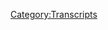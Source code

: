 {{DEFAULTSORT:
    #_TRANSCRIPT_0391:January 22, 2020
}}{{Transcript
    | title         = [[391: January 22, 2020]]
    | caption       = [https://knowledgefight.libsyn.com/knowledge-fight-january-22-2020 Listen to this episode on Libsyn]
    | episodeNumber = [[391: January 22, 2020|391]]
    | length        = 01:43:16
}}

{{MessageBox
    | header     = Warning: Bot Generated Content
    | text       = This transcript was automatically generated by transcription software and likely contains many mistakes and misattributions. Please check the audio for definitive quotes, attribution, and context.
    | image      = N3yvass4myg91.webp
    | imagewidth = 50px
    | id         = warning
}}

{{TranscriptBlock
    | name      = Unknown Speaker
    | timestamp = 00:00:00.000
    | text      = N-N-N-N-N-N-N-N-Knowledge Fight
}}

{{TranscriptBlock
    | name      = Unknown Speaker
    | timestamp = 00:00:12.880
    | text      = Damn and Jordan, I am sweating
}}

{{TranscriptBlock
    | name      = Unknown Speaker
    | timestamp = 00:00:17.960
    | text      = knowledgefight.com, it's time to pray
}}

{{TranscriptBlock
    | name      = Unknown Speaker
    | timestamp = 00:00:21.120
    | text      = I have great respect for knowledge fight
}}

{{TranscriptBlock
    | name      = Unknown Speaker
    | timestamp = 00:00:23.760
    | text      = knowledge fight
}}

{{TranscriptBlock
    | name      = Unknown Speaker
    | timestamp = 00:00:24.800
    | text      = I'm sick of them posing as if they're the good guys
}}

{{TranscriptBlock
    | name      = Unknown Speaker
    | timestamp = 00:00:27.120
    | text      = saying we are the bad guys
}}

{{TranscriptBlock
    | name      = Unknown Speaker
    | timestamp = 00:00:28.719
    | text      = the knowledge fight
}}

{{TranscriptBlock
    | name      = Unknown Speaker
    | timestamp = 00:00:30.000
    | text      = damn and Jordan, knowledge fight
}}

{{TranscriptBlock
    | name      = Unknown Speaker
    | timestamp = 00:00:32.159
    | text      = R shifts
}}

{{TranscriptBlock
    | name      = Unknown Speaker
    | timestamp = 00:00:34.320
    | text      = need, I need money
}}

{{TranscriptBlock
    | name      = Unknown Speaker
    | timestamp = 00:00:36.560
    | text      = R shifts
}}

{{TranscriptBlock
    | name      = Unknown Speaker
    | timestamp = 00:00:38.439
    | text      = R shifts
}}

{{TranscriptBlock
    | name      = Unknown Speaker
    | timestamp = 00:00:39.399
    | text      = Andy and Kansas
}}

{{TranscriptBlock
    | name      = Unknown Speaker
    | timestamp = 00:00:40.359
    | text      = Andy and Kansas
}}

{{TranscriptBlock
    | name      = Unknown Speaker
    | timestamp = 00:00:41.439
    | text      = Andy or
}}

{{TranscriptBlock
    | name      = Unknown Speaker
    | timestamp = 00:00:42.000
    | text      = Stop it
}}

{{TranscriptBlock
    | name      = Unknown Speaker
    | timestamp = 00:00:42.799
    | text      = Andy and Kansas
}}

{{TranscriptBlock
    | name      = Unknown Speaker
    | timestamp = 00:00:43.600
    | text      = Andy and Kansas
}}

{{TranscriptBlock
    | name      = Unknown Speaker
    | timestamp = 00:00:44.560
    | text      = Andy and Kansas
}}

{{TranscriptBlock
    | name      = Unknown Speaker
    | timestamp = 00:00:45.560
    | text      = Andy and Kansas
}}

{{TranscriptBlock
    | name      = Unknown Speaker
    | timestamp = 00:00:46.240
    | text      = It's time to pray
}}

{{TranscriptBlock
    | name      = Unknown Speaker
    | timestamp = 00:00:47.079
    | text      = Andy and Kansas, you're on the air, thanks for holding
}}

{{TranscriptBlock
    | name      = Unknown Speaker
    | timestamp = 00:00:49.200
    | text      = Hello Alex, I'm a first time calling my huge fan
}}

{{TranscriptBlock
    | name      = Unknown Speaker
    | timestamp = 00:00:51.719
    | text      = I love your work
}}

{{TranscriptBlock
    | name      = Unknown Speaker
    | timestamp = 00:00:52.759
    | text      = knowledge fight
}}

{{TranscriptBlock
    | name      = Unknown Speaker
    | timestamp = 00:00:53.840
    | text      = knowledgefight.com
}}

{{TranscriptBlock
    | name      = Unknown Speaker
    | timestamp = 00:00:57.000
    | text      = I love you.
}}

{{TranscriptBlock
    | name      = Unknown Speaker
    | timestamp = 00:00:59.000
    | text      = Hey everybody, welcome back to Knowledge Fight.
}}

{{TranscriptBlock
    | name      = Unknown Speaker
    | timestamp = 00:01:01.000
    | text      = I'm Dan. I'm Jordan. We're a couple dudes that like to sit around
}}

{{TranscriptBlock
    | name      = Unknown Speaker
    | timestamp = 00:01:03.000
    | text      = and drink novelty beverages and talk a little bit
}}

{{TranscriptBlock
    | name      = Unknown Speaker
    | timestamp = 00:01:05.000
    | text      = about Alex Jones. Indeed we are, Dan.
}}

{{TranscriptBlock
    | name      = Unknown Speaker
    | timestamp = 00:01:07.000
    | text      = Jordan. Dan. Jordan.
}}

{{TranscriptBlock
    | name      = Unknown Speaker
    | timestamp = 00:01:09.000
    | text      = What was the last live TV
}}

{{TranscriptBlock
    | name      = Unknown Speaker
    | timestamp = 00:01:11.000
    | text      = event you watched? Oh.
}}

{{TranscriptBlock
    | name      = Unknown Speaker
    | timestamp = 00:01:13.000
    | text      = Something that you felt like, I gotta
}}

{{TranscriptBlock
    | name      = Unknown Speaker
    | timestamp = 00:01:15.000
    | text      = watch this live. I mean, I watched
}}

{{TranscriptBlock
    | name      = Unknown Speaker
    | timestamp = 00:01:17.000
    | text      = a little bit of the impeachment hearings on
}}

{{TranscriptBlock
    | name      = Unknown Speaker
    | timestamp = 00:01:19.000
    | text      = like, I don't have a TV to watch it on.
}}

{{TranscriptBlock
    | name      = Unknown Speaker
    | timestamp = 00:01:21.000
    | text      = Oh yeah, that's fair. You could consider that.
}}

{{TranscriptBlock
    | name      = Unknown Speaker
    | timestamp = 00:01:23.000
    | text      = Yeah, yeah. I don't know.
}}

{{TranscriptBlock
    | name      = Unknown Speaker
    | timestamp = 00:01:25.000
    | text      = Um, I don't know.
}}

{{TranscriptBlock
    | name      = Unknown Speaker
    | timestamp = 00:01:27.000
    | text      = Because you don't watch sports. Not really.
}}

{{TranscriptBlock
    | name      = Unknown Speaker
    | timestamp = 00:01:29.000
    | text      = So you never do that live TV thing anymore. I've watched
}}

{{TranscriptBlock
    | name      = Unknown Speaker
    | timestamp = 00:01:31.000
    | text      = some of that in a bar with you though. Well, yeah.
}}

{{TranscriptBlock
    | name      = Unknown Speaker
    | timestamp = 00:01:33.000
    | text      = A not too distant past. I meant something
}}

{{TranscriptBlock
    | name      = Unknown Speaker
    | timestamp = 00:01:35.000
    | text      = more like what you wanted to see. Like, some people
}}

{{TranscriptBlock
    | name      = Unknown Speaker
    | timestamp = 00:01:37.000
    | text      = are like, it's Monday, I gotta watch
}}

{{TranscriptBlock
    | name      = Unknown Speaker
    | timestamp = 00:01:39.000
    | text      = the fucking Bachelor. Well, I mean,
}}

{{TranscriptBlock
    | name      = Unknown Speaker
    | timestamp = 00:01:41.000
    | text      = I've watched some like wrestling paper
}}

{{TranscriptBlock
    | name      = Unknown Speaker
    | timestamp = 00:01:43.000
    | text      = views in the past year. Oh, that's true.
}}

{{TranscriptBlock
    | name      = Unknown Speaker
    | timestamp = 00:01:45.000
    | text      = Not a ton of them. Like, I'm not as into wrestling
}}

{{TranscriptBlock
    | name      = Unknown Speaker
    | timestamp = 00:01:47.000
    | text      = as a lot of listeners may assume I am
}}

{{TranscriptBlock
    | name      = Unknown Speaker
    | timestamp = 00:01:49.000
    | text      = based on knowing things
}}

{{TranscriptBlock
    | name      = Unknown Speaker
    | timestamp = 00:01:51.000
    | text      = about it, but
}}

{{TranscriptBlock
    | name      = Unknown Speaker
    | timestamp = 00:01:53.000
    | text      = this weekend's the Royal rumble. I'm
}}

{{TranscriptBlock
    | name      = Unknown Speaker
    | timestamp = 00:01:55.000
    | text      = excited about that. Oh, it is. Are you watching the Royal rumble?
}}

{{TranscriptBlock
    | name      = Unknown Speaker
    | timestamp = 00:01:57.000
    | text      = No matter how literal I actually
}}

{{TranscriptBlock
    | name      = Unknown Speaker
    | timestamp = 00:01:59.000
    | text      = care that much about wrestling,
}}

{{TranscriptBlock
    | name      = Unknown Speaker
    | timestamp = 00:02:01.000
    | text      = I can never not get excited
}}

{{TranscriptBlock
    | name      = Unknown Speaker
    | timestamp = 00:02:03.000
    | text      = about a Royal rumble. You know why?
}}

{{TranscriptBlock
    | name      = Unknown Speaker
    | timestamp = 00:02:05.000
    | text      = The rumble is what you live
}}

{{TranscriptBlock
    | name      = Unknown Speaker
    | timestamp = 00:02:07.000
    | text      = and die for. It's great. Yeah. Because here's the thing.
}}

{{TranscriptBlock
    | name      = Unknown Speaker
    | timestamp = 00:02:09.000
    | text      = You got 30 dudes that end up
}}

{{TranscriptBlock
    | name      = Unknown Speaker
    | timestamp = 00:02:11.000
    | text      = having to fight with each other and get thrown
}}

{{TranscriptBlock
    | name      = Unknown Speaker
    | timestamp = 00:02:13.000
    | text      = over the top row before this thing can end.
}}

{{TranscriptBlock
    | name      = Unknown Speaker
    | timestamp = 00:02:15.000
    | text      = The whole thing. And the way it's structured, and actually
}}

{{TranscriptBlock
    | name      = Unknown Speaker
    | timestamp = 00:02:17.000
    | text      = I should say now there's also a women's rumble.
}}

{{TranscriptBlock
    | name      = Unknown Speaker
    | timestamp = 00:02:19.000
    | text      = So there's 30 women also in a
}}

{{TranscriptBlock
    | name      = Unknown Speaker
    | timestamp = 00:02:21.000
    | text      = in a match, but the way the
}}

{{TranscriptBlock
    | name      = Unknown Speaker
    | timestamp = 00:02:23.000
    | text      = match is structured is the first
}}

{{TranscriptBlock
    | name      = Unknown Speaker
    | timestamp = 00:02:25.000
    | text      = person comes out and then the second
}}

{{TranscriptBlock
    | name      = Unknown Speaker
    | timestamp = 00:02:27.000
    | text      = person comes out and they fight.
}}

{{TranscriptBlock
    | name      = Unknown Speaker
    | timestamp = 00:02:29.000
    | text      = And then two, supposedly
}}

{{TranscriptBlock
    | name      = Unknown Speaker
    | timestamp = 00:02:31.000
    | text      = two minutes later, someone else comes out.
}}

{{TranscriptBlock
    | name      = Unknown Speaker
    | timestamp = 00:02:33.000
    | text      = Right. Although that time frame is very
}}

{{TranscriptBlock
    | name      = Unknown Speaker
    | timestamp = 00:02:35.000
    | text      = variable. Random. But the
}}

{{TranscriptBlock
    | name      = Unknown Speaker
    | timestamp = 00:02:37.000
    | text      = excitement of the countdown of like five,
}}

{{TranscriptBlock
    | name      = Unknown Speaker
    | timestamp = 00:02:39.000
    | text      = four, you don't know who's coming out.
}}

{{TranscriptBlock
    | name      = Unknown Speaker
    | timestamp = 00:02:41.000
    | text      = Right. Right. Right. Music hits and they just
}}

{{TranscriptBlock
    | name      = Unknown Speaker
    | timestamp = 00:02:43.000
    | text      = give you that, like that dopamine
}}

{{TranscriptBlock
    | name      = Unknown Speaker
    | timestamp = 00:02:45.000
    | text      = rush 30 times.
}}

{{TranscriptBlock
    | name      = Unknown Speaker
    | timestamp = 00:02:47.000
    | text      = It's very exciting. They have
}}

{{TranscriptBlock
    | name      = Unknown Speaker
    | timestamp = 00:02:49.000
    | text      = people from the past that come back.
}}

{{TranscriptBlock
    | name      = Unknown Speaker
    | timestamp = 00:02:51.000
    | text      = Yeah. Oh, God. I've watched a few
}}

{{TranscriptBlock
    | name      = Unknown Speaker
    | timestamp = 00:02:53.000
    | text      = rumbles. There was a couple
}}

{{TranscriptBlock
    | name      = Unknown Speaker
    | timestamp = 00:02:55.000
    | text      = of comedian friends used
}}

{{TranscriptBlock
    | name      = Unknown Speaker
    | timestamp = 00:02:57.000
    | text      = to do a fantasy football game
}}

{{TranscriptBlock
    | name      = Unknown Speaker
    | timestamp = 00:02:59.000
    | text      = with it and trying to guess
}}

{{TranscriptBlock
    | name      = Unknown Speaker
    | timestamp = 00:03:01.000
    | text      = like a surprise entrance.
}}

{{TranscriptBlock
    | name      = Unknown Speaker
    | timestamp = 00:03:03.000
    | text      = Yeah. Yeah. Yeah. Everybody fills stuff
}}

{{TranscriptBlock
    | name      = Unknown Speaker
    | timestamp = 00:03:05.000
    | text      = out. There's money put on it. It was
}}

{{TranscriptBlock
    | name      = Unknown Speaker
    | timestamp = 00:03:07.000
    | text      = fantastic. It was great. I love it. Yeah.
}}

{{TranscriptBlock
    | name      = Unknown Speaker
    | timestamp = 00:03:09.000
    | text      = Even take even the wrestling
}}

{{TranscriptBlock
    | name      = Unknown Speaker
    | timestamp = 00:03:11.000
    | text      = aspect out of it. Just random people
}}

{{TranscriptBlock
    | name      = Unknown Speaker
    | timestamp = 00:03:13.000
    | text      = showing up somewhere
}}

{{TranscriptBlock
    | name      = Unknown Speaker
    | timestamp = 00:03:15.000
    | text      = in a procession. Here's
}}

{{TranscriptBlock
    | name      = Unknown Speaker
    | timestamp = 00:03:17.000
    | text      = my idea. Here's my idea to
}}

{{TranscriptBlock
    | name      = Unknown Speaker
    | timestamp = 00:03:19.000
    | text      = really take it up a new notch.
}}

{{TranscriptBlock
    | name      = Unknown Speaker
    | timestamp = 00:03:21.000
    | text      = All right. One ring,
}}

{{TranscriptBlock
    | name      = Unknown Speaker
    | timestamp = 00:03:23.000
    | text      = but two rings
}}

{{TranscriptBlock
    | name      = Unknown Speaker
    | timestamp = 00:03:25.000
    | text      = in the so. So there's a
}}

{{TranscriptBlock
    | name      = Unknown Speaker
    | timestamp = 00:03:27.000
    | text      = ring. There's one whole thing and then only
}}

{{TranscriptBlock
    | name      = Unknown Speaker
    | timestamp = 00:03:29.000
    | text      = one ring divided. So it's like two rings
}}

{{TranscriptBlock
    | name      = Unknown Speaker
    | timestamp = 00:03:31.000
    | text      = smashed together. Right. Sharing one
}}

{{TranscriptBlock
    | name      = Unknown Speaker
    | timestamp = 00:03:33.000
    | text      = one wall on either
}}

{{TranscriptBlock
    | name      = Unknown Speaker
    | timestamp = 00:03:35.000
    | text      = side. There's the women's royal
}}

{{TranscriptBlock
    | name      = Unknown Speaker
    | timestamp = 00:03:37.000
    | text      = rumble and then the men's royal rumble
}}

{{TranscriptBlock
    | name      = Unknown Speaker
    | timestamp = 00:03:39.000
    | text      = stag him every stagger
}}

{{TranscriptBlock
    | name      = Unknown Speaker
    | timestamp = 00:03:41.000
    | text      = him every minute. Somebody news coming out and
}}

{{TranscriptBlock
    | name      = Unknown Speaker
    | timestamp = 00:03:43.000
    | text      = you can throw a woman or a man
}}

{{TranscriptBlock
    | name      = Unknown Speaker
    | timestamp = 00:03:45.000
    | text      = over the central buckle into
}}

{{TranscriptBlock
    | name      = Unknown Speaker
    | timestamp = 00:03:47.000
    | text      = the men's or women's royal rumble.
}}

{{TranscriptBlock
    | name      = Unknown Speaker
    | timestamp = 00:03:49.000
    | text      = The WWE is very much
}}

{{TranscriptBlock
    | name      = Unknown Speaker
    | timestamp = 00:03:51.000
    | text      = not super into
}}

{{TranscriptBlock
    | name      = Unknown Speaker
    | timestamp = 00:03:53.000
    | text      = inter gender wrestling at this
}}

{{TranscriptBlock
    | name      = Unknown Speaker
    | timestamp = 00:03:55.000
    | text      = point. They do not like the idea
}}

{{TranscriptBlock
    | name      = Unknown Speaker
    | timestamp = 00:03:57.000
    | text      = of the optics of men hitting women.
}}

{{TranscriptBlock
    | name      = Unknown Speaker
    | timestamp = 00:03:59.000
    | text      = It's not something
}}

{{TranscriptBlock
    | name      = Unknown Speaker
    | timestamp = 00:04:01.000
    | text      = that they're super into. Right.
}}

{{TranscriptBlock
    | name      = Unknown Speaker
    | timestamp = 00:04:03.000
    | text      = Given that they sell a lot of toys.
}}

{{TranscriptBlock
    | name      = Unknown Speaker
    | timestamp = 00:04:05.000
    | text      = Fair. Fair. And the product is largely
}}

{{TranscriptBlock
    | name      = Unknown Speaker
    | timestamp = 00:04:07.000
    | text      = directed at children. I think their sponsors
}}

{{TranscriptBlock
    | name      = Unknown Speaker
    | timestamp = 00:04:09.000
    | text      = are not not interested in that.
}}

{{TranscriptBlock
    | name      = Unknown Speaker
    | timestamp = 00:04:11.000
    | text      = Fine. What about throwing women out
}}

{{TranscriptBlock
    | name      = Unknown Speaker
    | timestamp = 00:04:13.000
    | text      = of a ring? Well, I mean, if it's other women doing
}}

{{TranscriptBlock
    | name      = Unknown Speaker
    | timestamp = 00:04:15.000
    | text      = it, other other women wrestlers, then
}}

{{TranscriptBlock
    | name      = Unknown Speaker
    | timestamp = 00:04:17.000
    | text      = by all means fair. Anyway,
}}

{{TranscriptBlock
    | name      = Unknown Speaker
    | timestamp = 00:04:19.000
    | text      = they're all rumbles this weekend, so that'll be the next
}}

{{TranscriptBlock
    | name      = Unknown Speaker
    | timestamp = 00:04:21.000
    | text      = time I probably watch something live. Love it.
}}

{{TranscriptBlock
    | name      = Unknown Speaker
    | timestamp = 00:04:23.000
    | text      = Anyway, this is because I don't know too much about
}}

{{TranscriptBlock
    | name      = Unknown Speaker
    | timestamp = 00:04:25.000
    | text      = live TV entertainment, but I do
}}

{{TranscriptBlock
    | name      = Unknown Speaker
    | timestamp = 00:04:27.000
    | text      = know a lot about Alex Jones and I guess I've watched
}}

{{TranscriptBlock
    | name      = Unknown Speaker
    | timestamp = 00:04:29.000
    | text      = some of him live. That doesn't. That's true. That does
}}

{{TranscriptBlock
    | name      = Unknown Speaker
    | timestamp = 00:04:31.000
    | text      = not count, though. That's not appointment.
}}

{{TranscriptBlock
    | name      = Unknown Speaker
    | timestamp = 00:04:33.000
    | text      = No, certainly not.
}}

{{TranscriptBlock
    | name      = Unknown Speaker
    | timestamp = 00:04:35.000
    | text      = So, Jordan, we're back today because we
}}

{{TranscriptBlock
    | name      = Unknown Speaker
    | timestamp = 00:04:37.000
    | text      = had a little bit of that minisode
}}

{{TranscriptBlock
    | name      = Unknown Speaker
    | timestamp = 00:04:39.000
    | text      = on Wednesday. Wanted to have a full
}}

{{TranscriptBlock
    | name      = Unknown Speaker
    | timestamp = 00:04:41.000
    | text      = on normal app where I actually have to
}}

{{TranscriptBlock
    | name      = Unknown Speaker
    | timestamp = 00:04:43.000
    | text      = look into things. Yeah, that dumb
}}

{{TranscriptBlock
    | name      = Unknown Speaker
    | timestamp = 00:04:45.000
    | text      = shit. We had a minisode the length of
}}

{{TranscriptBlock
    | name      = Unknown Speaker
    | timestamp = 00:04:47.000
    | text      = other podcasts, regular. So
}}

{{TranscriptBlock
    | name      = Unknown Speaker
    | timestamp = 00:04:49.000
    | text      = well, it's still a mini. So because there isn't
}}

{{TranscriptBlock
    | name      = Unknown Speaker
    | timestamp = 00:04:51.000
    | text      = like most of it was just sort of Alex's
}}

{{TranscriptBlock
    | name      = Unknown Speaker
    | timestamp = 00:04:53.000
    | text      = ad, his weird ad.
}}

{{TranscriptBlock
    | name      = Unknown Speaker
    | timestamp = 00:04:55.000
    | text      = There's not really anything to look into that.
}}

{{TranscriptBlock
    | name      = Unknown Speaker
    | timestamp = 00:04:57.000
    | text      = That's true. There's no way I can find a database
}}

{{TranscriptBlock
    | name      = Unknown Speaker
    | timestamp = 00:04:59.000
    | text      = of his stock in his warehouse. That's
}}

{{TranscriptBlock
    | name      = Unknown Speaker
    | timestamp = 00:05:01.000
    | text      = that's probably fact check that
}}

{{TranscriptBlock
    | name      = Unknown Speaker
    | timestamp = 00:05:03.000
    | text      = we're out of living defense. Yeah.
}}

{{TranscriptBlock
    | name      = Unknown Speaker
    | timestamp = 00:05:05.000
    | text      = Take your word for it.
}}

{{TranscriptBlock
    | name      = Unknown Speaker
    | timestamp = 00:05:07.000
    | text      = But so today we're going to be doing is going over
}}

{{TranscriptBlock
    | name      = Unknown Speaker
    | timestamp = 00:05:09.000
    | text      = January 22nd, 2020.
}}

{{TranscriptBlock
    | name      = Unknown Speaker
    | timestamp = 00:05:11.000
    | text      = I'm Dan. This is 2020.
}}

{{TranscriptBlock
    | name      = Unknown Speaker
    | timestamp = 00:05:13.000
    | text      = All right. All right. 2020, 2020,
}}

{{TranscriptBlock
    | name      = Unknown Speaker
    | timestamp = 00:05:15.000
    | text      = 2020, January 22,
}}

{{TranscriptBlock
    | name      = Unknown Speaker
    | timestamp = 00:05:17.000
    | text      = 2020. Yep.
}}

{{TranscriptBlock
    | name      = Unknown Speaker
    | timestamp = 00:05:19.000
    | text      = OK.
}}

{{TranscriptBlock
    | name      = Unknown Speaker
    | timestamp = 00:05:21.000
    | text      = I think this is an interesting thing
}}

{{TranscriptBlock
    | name      = Unknown Speaker
    | timestamp = 00:05:23.000
    | text      = because one of the things that is really
}}

{{TranscriptBlock
    | name      = Unknown Speaker
    | timestamp = 00:05:25.000
    | text      = keeping us in the present day is the fact that the
}}

{{TranscriptBlock
    | name      = Unknown Speaker
    | timestamp = 00:05:27.000
    | text      = Trump impeachment is beginning. Yep.
}}

{{TranscriptBlock
    | name      = Unknown Speaker
    | timestamp = 00:05:29.000
    | text      = There's these flare ups that keep
}}

{{TranscriptBlock
    | name      = Unknown Speaker
    | timestamp = 00:05:31.000
    | text      = happening, like Alex declaring a civil war was
}}

{{TranscriptBlock
    | name      = Unknown Speaker
    | timestamp = 00:05:33.000
    | text      = going to break out on Monday. Sure. So
}}

{{TranscriptBlock
    | name      = Unknown Speaker
    | timestamp = 00:05:35.000
    | text      = there's the these sorts of things with the impeachment
}}

{{TranscriptBlock
    | name      = Unknown Speaker
    | timestamp = 00:05:37.000
    | text      = hearing and the trial is
}}

{{TranscriptBlock
    | name      = Unknown Speaker
    | timestamp = 00:05:39.000
    | text      = really what like I would figure
}}

{{TranscriptBlock
    | name      = Unknown Speaker
    | timestamp = 00:05:41.000
    | text      = is going is the most compelling,
}}

{{TranscriptBlock
    | name      = Unknown Speaker
    | timestamp = 00:05:43.000
    | text      = most interesting thing. Alex
}}

{{TranscriptBlock
    | name      = Unknown Speaker
    | timestamp = 00:05:45.000
    | text      = should have an angle on it.
}}

{{TranscriptBlock
    | name      = Unknown Speaker
    | timestamp = 00:05:47.000
    | text      = So that's what I was mostly looking
}}

{{TranscriptBlock
    | name      = Unknown Speaker
    | timestamp = 00:05:49.000
    | text      = for here in this episode. And I
}}

{{TranscriptBlock
    | name      = Unknown Speaker
    | timestamp = 00:05:51.000
    | text      = didn't really get it. Not
}}

{{TranscriptBlock
    | name      = Unknown Speaker
    | timestamp = 00:05:53.000
    | text      = surprising. My guess, we're talking all
}}

{{TranscriptBlock
    | name      = Unknown Speaker
    | timestamp = 00:05:55.000
    | text      = about Bezos's phone.
}}

{{TranscriptBlock
    | name      = Unknown Speaker
    | timestamp = 00:05:57.000
    | text      = No, Bezos's phone does not come up. OK.
}}

{{TranscriptBlock
    | name      = Unknown Speaker
    | timestamp = 00:05:59.000
    | text      = It does not. Although if China
}}

{{TranscriptBlock
    | name      = Unknown Speaker
    | timestamp = 00:06:01.000
    | text      = hacked it, I'm sure. Oh, for sure. 100 percent.
}}

{{TranscriptBlock
    | name      = Unknown Speaker
    | timestamp = 00:06:03.000
    | text      = No, but we have another
}}

{{TranscriptBlock
    | name      = Unknown Speaker
    | timestamp = 00:06:05.000
    | text      = overarching narrative that is
}}

{{TranscriptBlock
    | name      = Unknown Speaker
    | timestamp = 00:06:07.000
    | text      = awesomely stupid.
}}

{{TranscriptBlock
    | name      = Unknown Speaker
    | timestamp = 00:06:09.000
    | text      = And we'll get to that here in a moment. But before we do,
}}

{{TranscriptBlock
    | name      = Unknown Speaker
    | timestamp = 00:06:11.000
    | text      = we got to take a moment to say thank you to some folks
}}

{{TranscriptBlock
    | name      = Unknown Speaker
    | timestamp = 00:06:13.000
    | text      = who signed up and are supporting the show. Yay!
}}

{{TranscriptBlock
    | name      = Unknown Speaker
    | timestamp = 00:06:15.000
    | text      = Very exciting list of fun names. OK.
}}

{{TranscriptBlock
    | name      = Unknown Speaker
    | timestamp = 00:06:17.000
    | text      = All right. That are not human names.
}}

{{TranscriptBlock
    | name      = Unknown Speaker
    | timestamp = 00:06:19.000
    | text      = I don't believe. All right. First,
}}

{{TranscriptBlock
    | name      = Unknown Speaker
    | timestamp = 00:06:21.000
    | text      = NDSR. Thank you so much. You are now a policy
}}

{{TranscriptBlock
    | name      = Unknown Speaker
    | timestamp = 00:06:23.000
    | text      = wonk. I'm a policy wonk. Thank you,
}}

{{TranscriptBlock
    | name      = Unknown Speaker
    | timestamp = 00:06:25.000
    | text      = NDSR. Thank you so much. Next, Tinkersdam.
}}

{{TranscriptBlock
    | name      = Unknown Speaker
    | timestamp = 00:06:27.000
    | text      = Thank you so much. You are now a policy wonk.
}}

{{TranscriptBlock
    | name      = Unknown Speaker
    | timestamp = 00:06:29.000
    | text      = I'm a policy wonk. Thank you,
}}

{{TranscriptBlock
    | name      = Unknown Speaker
    | timestamp = 00:06:31.000
    | text      = Tinkersdam. If that's a real name and you
}}

{{TranscriptBlock
    | name      = Unknown Speaker
    | timestamp = 00:06:33.000
    | text      = leaned into it like it was fake, that
}}

{{TranscriptBlock
    | name      = Unknown Speaker
    | timestamp = 00:06:35.000
    | text      = guy gets it all the time. Oh, yeah.
}}

{{TranscriptBlock
    | name      = Unknown Speaker
    | timestamp = 00:06:37.000
    | text      = Yeah. Next, Leif. Thank you so much.
}}

{{TranscriptBlock
    | name      = Unknown Speaker
    | timestamp = 00:06:39.000
    | text      = You are now a policy wonk. I'm a policy wonk.
}}

{{TranscriptBlock
    | name      = Unknown Speaker
    | timestamp = 00:06:41.000
    | text      = Thank you, Leif. Next, Bren.
}}

{{TranscriptBlock
    | name      = Unknown Speaker
    | timestamp = 00:06:43.000
    | text      = Thank you so much. You are now policy wonk.
}}

{{TranscriptBlock
    | name      = Unknown Speaker
    | timestamp = 00:06:45.000
    | text      = I'm a policy wonk. Thank you.
}}

{{TranscriptBlock
    | name      = Unknown Speaker
    | timestamp = 00:06:47.000
    | text      = Thank you so much, Bren. Bren the Builder. Next,
}}

{{TranscriptBlock
    | name      = Unknown Speaker
    | timestamp = 00:06:49.000
    | text      = Sparks. Thank you so much. You are now a
}}

{{TranscriptBlock
    | name      = Unknown Speaker
    | timestamp = 00:06:51.000
    | text      = policy wonk. I'm a policy wonk.
}}

{{TranscriptBlock
    | name      = Unknown Speaker
    | timestamp = 00:06:53.000
    | text      = Thanks, Sparks. Thanks, Sparks. And next,
}}

{{TranscriptBlock
    | name      = Unknown Speaker
    | timestamp = 00:06:54.759
    | text      = Ann. Thank you so much. You are now a policy
}}

{{TranscriptBlock
    | name      = Unknown Speaker
    | timestamp = 00:06:57.000
    | text      = wonk. I'm a policy wonk. Thank you, Ann.
}}

{{TranscriptBlock
    | name      = Unknown Speaker
    | timestamp = 00:06:59.000
    | text      = That's not to say that these are all Walton
}}

{{TranscriptBlock
    | name      = Unknown Speaker
    | timestamp = 00:07:01.000
    | text      = or anything, but I imagine that Tinkers Dam and Sparks probably are.
}}

{{TranscriptBlock
    | name      = Unknown Speaker
    | timestamp = 00:07:04.800
    | text      = Fair, fair.
}}

{{TranscriptBlock
    | name      = Unknown Speaker
    | timestamp = 00:07:05.600
    | text      = Leaf is a 50-50 call for me.
}}

{{TranscriptBlock
    | name      = Unknown Speaker
    | timestamp = 00:07:07.439
    | text      = Leaf Garrett, come on, man.
}}

{{TranscriptBlock
    | name      = Unknown Speaker
    | timestamp = 00:07:08.720
    | text      = It's spelled differently.
}}

{{TranscriptBlock
    | name      = Unknown Speaker
    | timestamp = 00:07:09.399
    | text      = Oh, okay. It's spelled just like Leaf?
}}

{{TranscriptBlock
    | name      = Unknown Speaker
    | timestamp = 00:07:11.240
    | text      = Like a tree.
}}

{{TranscriptBlock
    | name      = Unknown Speaker
    | timestamp = 00:07:11.800
    | text      = Ah, okay.
}}

{{TranscriptBlock
    | name      = Unknown Speaker
    | timestamp = 00:07:12.720
    | text      = But anyway, if it's a real name, Sparks, I apologize for, or even Tinkers Dam,
}}

{{TranscriptBlock
    | name      = Unknown Speaker
    | timestamp = 00:07:18.800
    | text      = I apologize that I've assumed that this is an alias.
}}

{{TranscriptBlock
    | name      = Unknown Speaker
    | timestamp = 00:07:21.399
    | text      = And Ann, quit lying to us. Use your real name, dammit.
}}

{{TranscriptBlock
    | name      = Unknown Speaker
    | timestamp = 00:07:24.439
    | text      = And finally, I'd like to say thank you to a couple of people who donated on an elevated level.
}}

{{TranscriptBlock
    | name      = Unknown Speaker
    | timestamp = 00:07:27.959
    | text      = Appreciate it very much. So Ali, thank you so much. You are now a technocrat.
}}

{{TranscriptBlock
    | name      = Unknown Speaker
    | timestamp = 00:07:31.639
    | text      = And Patrick, thank you so much. You are now a technocrat.
}}

{{TranscriptBlock
    | name      = Unknown Speaker
    | timestamp = 00:07:34.519
    | text      = I'm a policy wonk.
}}

{{TranscriptBlock
    | name      = Unknown Speaker
    | timestamp = 00:07:35.720
    | text      = Crikey, mate. That's fantastic. Have yourself a brew.
}}

{{TranscriptBlock
    | name      = Unknown Speaker
    | timestamp = 00:07:38.759
    | text      = How's your 401k doing, bro?
}}

{{TranscriptBlock
    | name      = Unknown Speaker
    | timestamp = 00:07:40.199
    | text      = All right, we gotta go full tilt boogie on this, Watson, all right?
}}

{{TranscriptBlock
    | name      = Unknown Speaker
    | timestamp = 00:07:43.000
    | text      = Let's just get down to business.
}}

{{TranscriptBlock
    | name      = Unknown Speaker
    | timestamp = 00:07:44.279
    | text      = We ain't making that money off that heroin.
}}

{{TranscriptBlock
    | name      = Unknown Speaker
    | timestamp = 00:07:46.360
    | text      = Why are you pimps so good?
}}

{{TranscriptBlock
    | name      = Unknown Speaker
    | timestamp = 00:07:48.360
    | text      = My neck is freakishly large.
}}

{{TranscriptBlock
    | name      = Unknown Speaker
    | timestamp = 00:07:50.040
    | text      = I declare info war on you.
}}

{{TranscriptBlock
    | name      = Unknown Speaker
    | timestamp = 00:07:52.680
    | text      = Thank you so much, Ali, and thank you so much, Patrick.
}}

{{TranscriptBlock
    | name      = Unknown Speaker
    | timestamp = 00:07:54.920
    | text      = Yes, thank you very much.
}}

{{TranscriptBlock
    | name      = Unknown Speaker
    | timestamp = 00:07:56.120
    | text      = If you're out there listening and you're thinking, hey, I enjoy this show.
}}

{{TranscriptBlock
    | name      = Unknown Speaker
    | timestamp = 00:07:58.199
    | text      = I'd like to support what these gents do.
}}

{{TranscriptBlock
    | name      = Unknown Speaker
    | timestamp = 00:07:59.480
    | text      = You can do that by going to our website, knowledgefight.com,
}}

{{TranscriptBlock
    | name      = Unknown Speaker
    | timestamp = 00:08:01.800
    | text      = clicking the button that says support the show.
}}

{{TranscriptBlock
    | name      = Unknown Speaker
    | timestamp = 00:08:03.399
    | text      = We would appreciate it.
}}

{{TranscriptBlock
    | name      = Unknown Speaker
    | timestamp = 00:08:04.279
    | text      = We would absolutely love it. Thank you.
}}

{{TranscriptBlock
    | name      = Unknown Speaker
    | timestamp = 00:08:05.879
    | text      = Now, Jordan, we have an out of context drop to get to that is very off color and very,
}}

{{TranscriptBlock
    | name      = Unknown Speaker
    | timestamp = 00:08:10.199
    | text      = not a family out of context drop.
}}

{{TranscriptBlock
    | name      = Unknown Speaker
    | timestamp = 00:08:12.680
    | text      = So it's just Rex?
}}

{{TranscriptBlock
    | name      = Unknown Speaker
    | timestamp = 00:08:13.959
    | text      = No, but before we get to that, I want to talk about this because otherwise I'm going to forget.
}}

{{TranscriptBlock
    | name      = Unknown Speaker
    | timestamp = 00:08:18.600
    | text      = I'm never going to bring it up on the show.
}}

{{TranscriptBlock
    | name      = Unknown Speaker
    | timestamp = 00:08:19.720
    | text      = I think the audience might enjoy this.
}}

{{TranscriptBlock
    | name      = Unknown Speaker
    | timestamp = 00:08:21.639
    | text      = So I have some trouble sleeping because of noise in this house.
}}

{{TranscriptBlock
    | name      = Unknown Speaker
    | timestamp = 00:08:24.839
    | text      = And so I bought this wireless speaker in order to play like white noise at a far
}}

{{TranscriptBlock
    | name      = Unknown Speaker
    | timestamp = 00:08:31.160
    | text      = greater volume than I can on my phone.
}}

{{TranscriptBlock
    | name      = Unknown Speaker
    | timestamp = 00:08:33.960
    | text      = So the phone speaker isn't, it doesn't work.
}}

{{TranscriptBlock
    | name      = Unknown Speaker
    | timestamp = 00:08:36.600
    | text      = It does work a bit better, but I downloaded an app that has a bunch of different sounds
}}

{{TranscriptBlock
    | name      = Unknown Speaker
    | timestamp = 00:08:42.279
    | text      = and you can play them together or you can make your own blend of sounds.
}}

{{TranscriptBlock
    | name      = Unknown Speaker
    | timestamp = 00:08:45.960
    | text      = Yeah, yeah.
}}

{{TranscriptBlock
    | name      = Unknown Speaker
    | timestamp = 00:08:46.600
    | text      = And one of them is just an Amazon employee listening to you.
}}

{{TranscriptBlock
    | name      = Unknown Speaker
    | timestamp = 00:08:49.080
    | text      = Oh no, no, no.
}}

{{TranscriptBlock
    | name      = Unknown Speaker
    | timestamp = 00:08:49.879
    | text      = I actually specifically got one that has no internet capability because I listen to enough
}}

{{TranscriptBlock
    | name      = Unknown Speaker
    | timestamp = 00:08:53.960
    | text      = Alex Jones that I'm hip.
}}

{{TranscriptBlock
    | name      = Unknown Speaker
    | timestamp = 00:08:56.200
    | text      = I know what's up.
}}

{{TranscriptBlock
    | name      = Unknown Speaker
    | timestamp = 00:08:58.200
    | text      = Oh no, it has all these, these noises and it's cool.
}}

{{TranscriptBlock
    | name      = Unknown Speaker
    | timestamp = 00:09:01.320
    | text      = And I think there's some promise in terms of being able to block out the troubling noises.
}}

{{TranscriptBlock
    | name      = Unknown Speaker
    | timestamp = 00:09:06.039
    | text      = Excellent.
}}

{{TranscriptBlock
    | name      = Unknown Speaker
    | timestamp = 00:09:06.679
    | text      = So that's good.
}}

{{TranscriptBlock
    | name      = Unknown Speaker
    | timestamp = 00:09:07.399
    | text      = That's good stuff.
}}

{{TranscriptBlock
    | name      = Unknown Speaker
    | timestamp = 00:09:07.960
    | text      = That is a plus sign.
}}

{{TranscriptBlock
    | name      = Unknown Speaker
    | timestamp = 00:09:09.240
    | text      = However, there's also one option where you can get the sound of a cat.
}}

{{TranscriptBlock
    | name      = Unknown Speaker
    | timestamp = 00:09:13.720
    | text      = No, it's just a cat going meow.
}}

{{TranscriptBlock
    | name      = Unknown Speaker
    | timestamp = 00:09:16.600
    | text      = What?
}}

{{TranscriptBlock
    | name      = Unknown Speaker
    | timestamp = 00:09:17.639
    | text      = And I started to think about it and it really bummed me out because like, who would want that?
}}

{{TranscriptBlock
    | name      = Unknown Speaker
    | timestamp = 00:09:21.000
    | text      = Someone who's cat recently died.
}}

{{TranscriptBlock
    | name      = Unknown Speaker
    | timestamp = 00:09:24.039
    | text      = Oh, I was thinking somebody who is trying to drive another person insane by making them
}}

{{TranscriptBlock
    | name      = Unknown Speaker
    | timestamp = 00:09:29.559
    | text      = think there's a cat in their wall.
}}

{{TranscriptBlock
    | name      = Unknown Speaker
    | timestamp = 00:09:31.159
    | text      = It's either a prank like that or someone who's grieving the loss of a pet and wants the comfort
}}

{{TranscriptBlock
    | name      = Unknown Speaker
    | timestamp = 00:09:37.000
    | text      = of the illusion of that pet still being there because otherwise it's very distracting.
}}

{{TranscriptBlock
    | name      = Unknown Speaker
    | timestamp = 00:09:40.919
    | text      = And that is a bummer to me.
}}

{{TranscriptBlock
    | name      = Unknown Speaker
    | timestamp = 00:09:41.960
    | text      = That is a bummer.
}}

{{TranscriptBlock
    | name      = Unknown Speaker
    | timestamp = 00:09:42.919
    | text      = What focus group was that idea floated out there?
}}

{{TranscriptBlock
    | name      = Unknown Speaker
    | timestamp = 00:09:46.519
    | text      = Very sad.
}}

{{TranscriptBlock
    | name      = Unknown Speaker
    | timestamp = 00:09:46.919
    | text      = My cat just died.
}}

{{TranscriptBlock
    | name      = Unknown Speaker
    | timestamp = 00:09:48.519
    | text      = Could you put a cat sound on there?
}}

{{TranscriptBlock
    | name      = Unknown Speaker
    | timestamp = 00:09:49.960
    | text      = I feel like that's like the person who would want that.
}}

{{TranscriptBlock
    | name      = Unknown Speaker
    | timestamp = 00:09:52.759
    | text      = And it bummed me out.
}}

{{TranscriptBlock
    | name      = Unknown Speaker
    | timestamp = 00:09:53.559
    | text      = I was thinking about that, but then I was like, uh, I'm going to see what this sounds
}}

{{TranscriptBlock
    | name      = Unknown Speaker
    | timestamp = 00:09:56.279
    | text      = like.
}}

{{TranscriptBlock
    | name      = Unknown Speaker
    | timestamp = 00:09:56.440
    | text      = So I played it and Celine, my, uh, my cat immediately ape shit got went crazy in a way
}}

{{TranscriptBlock
    | name      = Unknown Speaker
    | timestamp = 00:10:03.080
    | text      = that I've never seen before.
}}

{{TranscriptBlock
    | name      = Unknown Speaker
    | timestamp = 00:10:04.679
    | text      = Okay.
}}

{{TranscriptBlock
    | name      = Unknown Speaker
    | timestamp = 00:10:05.159
    | text      = Started stalking around the house, like trying to hunt for this other cat is in the house.
}}

{{TranscriptBlock
    | name      = Unknown Speaker
    | timestamp = 00:10:09.799
    | text      = Okay.
}}

{{TranscriptBlock
    | name      = Unknown Speaker
    | timestamp = 00:10:10.440
    | text      = So I started using that to fuck with her.
}}

{{TranscriptBlock
    | name      = Unknown Speaker
    | timestamp = 00:10:13.399
    | text      = Okay.
}}

{{TranscriptBlock
    | name      = Unknown Speaker
    | timestamp = 00:10:13.799
    | text      = So now we know why somebody gets this app with the third possibility.
}}

{{TranscriptBlock
    | name      = Unknown Speaker
    | timestamp = 00:10:17.720
    | text      = You're driving your cat insane.
}}

{{TranscriptBlock
    | name      = Unknown Speaker
    | timestamp = 00:10:19.639
    | text      = Yeah.
}}

{{TranscriptBlock
    | name      = Unknown Speaker
    | timestamp = 00:10:20.039
    | text      = Okay.
}}

{{TranscriptBlock
    | name      = Unknown Speaker
    | timestamp = 00:10:20.440
    | text      = It was like, I'd never seen her go into like real hunt mode before.
}}

{{TranscriptBlock
    | name      = Unknown Speaker
    | timestamp = 00:10:24.360
    | text      = It was, it was fascinating.
}}

{{TranscriptBlock
    | name      = Unknown Speaker
    | timestamp = 00:10:25.399
    | text      = Interesting.
}}

{{TranscriptBlock
    | name      = Unknown Speaker
    | timestamp = 00:10:26.120
    | text      = Anyway, that is the Celine update.
}}

{{TranscriptBlock
    | name      = Unknown Speaker
    | timestamp = 00:10:27.720
    | text      = Gotcha.
}}

{{TranscriptBlock
    | name      = Unknown Speaker
    | timestamp = 00:10:28.200
    | text      = Now let's get to this out of color or off color, uh, out of context drop that is, uh,
}}

{{TranscriptBlock
    | name      = Unknown Speaker
    | timestamp = 00:10:33.399
    | text      = not this.
}}

{{TranscriptBlock
    | name      = Unknown Speaker
    | timestamp = 00:10:34.279
    | text      = This is not a family drop, but you know, if dad's wondering why he had a good size Johnson,
}}

{{TranscriptBlock
    | name      = Unknown Speaker
    | timestamp = 00:10:39.240
    | text      = his son basically doesn't have a penis.
}}

{{TranscriptBlock
    | name      = Unknown Speaker
    | timestamp = 00:10:40.919
    | text      = It's because I had regime.
}}

{{TranscriptBlock
    | name      = Unknown Speaker
    | timestamp = 00:10:41.960
    | text      = Okay.
}}

{{TranscriptBlock
    | name      = Unknown Speaker
    | timestamp = 00:10:42.440
    | text      = Okay.
}}

{{TranscriptBlock
    | name      = Unknown Speaker
    | timestamp = 00:10:42.759
    | text      = If you're a dad, you had a nice day with a huge Johnson, right?
}}

{{TranscriptBlock
    | name      = Unknown Speaker
    | timestamp = 00:10:51.720
    | text      = And you look down at your son and you're like, wow, even though you're a full grown adult,
}}

{{TranscriptBlock
    | name      = Unknown Speaker
    | timestamp = 00:10:56.279
    | text      = and this is a weird thing to be doing, I know why.
}}

{{TranscriptBlock
    | name      = Unknown Speaker
    | timestamp = 00:10:58.600
    | text      = Yep.
}}

{{TranscriptBlock
    | name      = Unknown Speaker
    | timestamp = 00:10:58.919
    | text      = Atrosy.
}}

{{TranscriptBlock
    | name      = Unknown Speaker
    | timestamp = 00:10:59.960
    | text      = So we'll get into that a little bit.
}}

{{TranscriptBlock
    | name      = Unknown Speaker
    | timestamp = 00:11:01.159
    | text      = That's the chemical that Alex, uh, based his, uh, uh, the tap water is a fricking gay bomb
}}

{{TranscriptBlock
    | name      = Unknown Speaker
    | timestamp = 00:11:06.519
    | text      = right now.
}}

{{TranscriptBlock
    | name      = Unknown Speaker
    | timestamp = 00:11:07.000
    | text      = They're turning the frogs gay stuff on.
}}

{{TranscriptBlock
    | name      = Unknown Speaker
    | timestamp = 00:11:08.600
    | text      = He's got a new development in that narrative that'll be coming up.
}}

{{TranscriptBlock
    | name      = Unknown Speaker
    | timestamp = 00:11:11.720
    | text      = It'll be fun to talk about.
}}

{{TranscriptBlock
    | name      = Unknown Speaker
    | timestamp = 00:11:13.240
    | text      = Um, but before we get to that, that'll be a little bit later.
}}

{{TranscriptBlock
    | name      = Unknown Speaker
    | timestamp = 00:11:15.879
    | text      = Alex has some other business to take care of.
}}

{{TranscriptBlock
    | name      = Unknown Speaker
    | timestamp = 00:11:17.720
    | text      = And the first bit of it is he starts the show doing a little bit of navel gazing, talking
}}

{{TranscriptBlock
    | name      = Unknown Speaker
    | timestamp = 00:11:22.759
    | text      = about how great it was that he took over the women's March in DC.
}}

{{TranscriptBlock
    | name      = Unknown Speaker
    | timestamp = 00:11:27.159
    | text      = Did he do that?
}}

{{TranscriptBlock
    | name      = Unknown Speaker
    | timestamp = 00:11:27.879
    | text      = He took over the Virginia rally.
}}

{{TranscriptBlock
    | name      = Unknown Speaker
    | timestamp = 00:11:29.639
    | text      = I didn't see people saying that.
}}

{{TranscriptBlock
    | name      = Unknown Speaker
    | timestamp = 00:11:31.399
    | text      = No, but one guy did actually.
}}

{{TranscriptBlock
    | name      = Unknown Speaker
    | timestamp = 00:11:33.320
    | text      = Every reporter and the crew and the security people has just done a 100% job.
}}

{{TranscriptBlock
    | name      = Unknown Speaker
    | timestamp = 00:11:39.960
    | text      = Everything fell into place and everything we did was wildly successful and game-changing
}}

{{TranscriptBlock
    | name      = Unknown Speaker
    | timestamp = 00:11:45.559
    | text      = and national news taking over deep state narratives that gun owners were going to cause a giant
}}

{{TranscriptBlock
    | name      = Unknown Speaker
    | timestamp = 00:11:51.639
    | text      = murderous bloodbath, turned it around on them, educated the folks about how the governor
}}

{{TranscriptBlock
    | name      = Unknown Speaker
    | timestamp = 00:11:55.879
    | text      = was trying to cause a false flag and coming for people's guns.
}}

{{TranscriptBlock
    | name      = Unknown Speaker
    | timestamp = 00:11:59.639
    | text      = Same thing happened with the women's March, how it's run by Soros, how it's been to divide
}}

{{TranscriptBlock
    | name      = Unknown Speaker
    | timestamp = 00:12:03.320
    | text      = the family.
}}

{{TranscriptBlock
    | name      = Unknown Speaker
    | timestamp = 00:12:03.879
    | text      = We totally took that over and got the majority of the coverage.
}}

{{TranscriptBlock
    | name      = Unknown Speaker
    | timestamp = 00:12:07.320
    | text      = A hundred million bucks Soros spent on that.
}}

{{TranscriptBlock
    | name      = Unknown Speaker
    | timestamp = 00:12:10.200
    | text      = He admits we took it over.
}}

{{TranscriptBlock
    | name      = Unknown Speaker
    | timestamp = 00:12:12.679
    | text      = Boom.
}}

{{TranscriptBlock
    | name      = Unknown Speaker
    | timestamp = 00:12:13.480
    | text      = Boom.
}}

{{TranscriptBlock
    | name      = Unknown Speaker
    | timestamp = 00:12:14.039
    | text      = Soros admits it.
}}

{{TranscriptBlock
    | name      = Unknown Speaker
    | timestamp = 00:12:16.279
    | text      = This is George Bush putting up a mission accomplished flag.
}}

{{TranscriptBlock
    | name      = Unknown Speaker
    | timestamp = 00:12:18.919
    | text      = Yeah.
}}

{{TranscriptBlock
    | name      = Unknown Speaker
    | timestamp = 00:12:19.320
    | text      = You didn't do a goddamn thing.
}}

{{TranscriptBlock
    | name      = Unknown Speaker
    | timestamp = 00:12:20.919
    | text      = No.
}}

{{TranscriptBlock
    | name      = Unknown Speaker
    | timestamp = 00:12:21.240
    | text      = You're an idiot.
}}

{{TranscriptBlock
    | name      = Unknown Speaker
    | timestamp = 00:12:22.039
    | text      = But I think this offers us a really interesting window into seeing how Alex views the world.
}}

{{TranscriptBlock
    | name      = Unknown Speaker
    | timestamp = 00:12:27.960
    | text      = Like in his mind, the globalists are saying that all gun owners are evil.
}}

{{TranscriptBlock
    | name      = Unknown Speaker
    | timestamp = 00:12:31.639
    | text      = And what he did was hijack that narrative and show the world that isn't true.
}}

{{TranscriptBlock
    | name      = Unknown Speaker
    | timestamp = 00:12:35.559
    | text      = But in reality, no one really was saying that gun owners are all evil.
}}

{{TranscriptBlock
    | name      = Unknown Speaker
    | timestamp = 00:12:39.080
    | text      = They were saying that the sensational way that certain extremist gun weirdos were building
}}

{{TranscriptBlock
    | name      = Unknown Speaker
    | timestamp = 00:12:43.639
    | text      = up that rally in Virginia was having the effect of attracting like unstable and very dangerous
}}

{{TranscriptBlock
    | name      = Unknown Speaker
    | timestamp = 00:12:48.759
    | text      = people.
}}

{{TranscriptBlock
    | name      = Unknown Speaker
    | timestamp = 00:12:49.240
    | text      = And that could be a recipe for trouble.
}}

{{TranscriptBlock
    | name      = Unknown Speaker
    | timestamp = 00:12:51.480
    | text      = The thing, though, is that Alex isn't really responsible for demonstrating that the globalist
}}

{{TranscriptBlock
    | name      = Unknown Speaker
    | timestamp = 00:12:57.000
    | text      = positions are wrong because he was responding to a straw man.
}}

{{TranscriptBlock
    | name      = Unknown Speaker
    | timestamp = 00:13:00.360
    | text      = However, he was partially responsible for the sensational coverage of the rally and
}}

{{TranscriptBlock
    | name      = Unknown Speaker
    | timestamp = 00:13:04.200
    | text      = how it was going to be the site of a globalist false flag to kick off the new race civil
}}

{{TranscriptBlock
    | name      = Unknown Speaker
    | timestamp = 00:13:08.519
    | text      = war.
}}

{{TranscriptBlock
    | name      = Unknown Speaker
    | timestamp = 00:13:09.159
    | text      = He was part of creating that atmosphere where extremists like the members of the base felt
}}

{{TranscriptBlock
    | name      = Unknown Speaker
    | timestamp = 00:13:13.559
    | text      = the rally was a prime target to create an event that would advance their acceleration
}}

{{TranscriptBlock
    | name      = Unknown Speaker
    | timestamp = 00:13:17.240
    | text      = as agenda.
}}

{{TranscriptBlock
    | name      = Unknown Speaker
    | timestamp = 00:13:18.360
    | text      = Alex is part of the problem in the real world.
}}

{{TranscriptBlock
    | name      = Unknown Speaker
    | timestamp = 00:13:20.919
    | text      = In his head, he's created an imaginary problem, which he is the solution to.
}}

{{TranscriptBlock
    | name      = Unknown Speaker
    | timestamp = 00:13:25.799
    | text      = Yes.
}}

{{TranscriptBlock
    | name      = Unknown Speaker
    | timestamp = 00:13:26.279
    | text      = This is how the rhetoric works.
}}

{{TranscriptBlock
    | name      = Unknown Speaker
    | timestamp = 00:13:28.279
    | text      = Yeah.
}}

{{TranscriptBlock
    | name      = Unknown Speaker
    | timestamp = 00:13:28.919
    | text      = He's a fucking lunatic.
}}

{{TranscriptBlock
    | name      = Unknown Speaker
    | timestamp = 00:13:30.440
    | text      = Well, yes, but I don't say that because that kind of marginalizes people who.
}}

{{TranscriptBlock
    | name      = Unknown Speaker
    | timestamp = 00:13:35.240
    | text      = Right.
}}

{{TranscriptBlock
    | name      = Unknown Speaker
    | timestamp = 00:13:35.720
    | text      = No, that's not.
}}

{{TranscriptBlock
    | name      = Unknown Speaker
    | timestamp = 00:13:37.960
    | text      = I think what's interesting about the rally is the more statistics and everything that
}}

{{TranscriptBlock
    | name      = Unknown Speaker
    | timestamp = 00:13:42.600
    | text      = they put up, it makes you realize that responsible gun owners are, by and large, very responsible.
}}

{{TranscriptBlock
    | name      = Unknown Speaker
    | timestamp = 00:13:48.279
    | text      = They're like in a what was it, like 80% of gun owners supported every single one of the
}}

{{TranscriptBlock
    | name      = Unknown Speaker
    | timestamp = 00:13:53.480
    | text      = gun control measures passed.
}}

{{TranscriptBlock
    | name      = Unknown Speaker
    | timestamp = 00:13:55.240
    | text      = And the only problem are these fucking thousand gun weirdos who are absolutely out there looking
}}

{{TranscriptBlock
    | name      = Unknown Speaker
    | timestamp = 00:14:01.320
    | text      = for danger.
}}

{{TranscriptBlock
    | name      = Unknown Speaker
    | timestamp = 00:14:03.000
    | text      = I don't, I don't think most people are particularly that concerned about only being able to buy
}}

{{TranscriptBlock
    | name      = Unknown Speaker
    | timestamp = 00:14:09.320
    | text      = one gun a month.
}}

{{TranscriptBlock
    | name      = Unknown Speaker
    | timestamp = 00:14:10.840
    | text      = Doesn't seem like it.
}}

{{TranscriptBlock
    | name      = Unknown Speaker
    | timestamp = 00:14:12.039
    | text      = I don't know, but it's, it's the rhetoric that surrounds it that involves like, okay,
}}

{{TranscriptBlock
    | name      = Unknown Speaker
    | timestamp = 00:14:16.120
    | text      = yeah, they want you to only be able to buy one gun a month unless you have the concealed
}}

{{TranscriptBlock
    | name      = Unknown Speaker
    | timestamp = 00:14:21.559
    | text      = carry permit because the concealed carry permit is the way they can track you to come and
}}

{{TranscriptBlock
    | name      = Unknown Speaker
    | timestamp = 00:14:25.000
    | text      = take your gun.
}}

{{TranscriptBlock
    | name      = Unknown Speaker
    | timestamp = 00:14:25.639
    | text      = Registration is a confiscation.
}}

{{TranscriptBlock
    | name      = Unknown Speaker
    | timestamp = 00:14:29.399
    | text      = Right.
}}

{{TranscriptBlock
    | name      = Unknown Speaker
    | timestamp = 00:14:29.879
    | text      = Ah, God, we're, we're all going to die.
}}

{{TranscriptBlock
    | name      = Unknown Speaker
    | timestamp = 00:14:32.039
    | text      = Yeah.
}}

{{TranscriptBlock
    | name      = Unknown Speaker
    | timestamp = 00:14:32.200
    | text      = And that's the way you make it so there's never any progress ever.
}}

{{TranscriptBlock
    | name      = Unknown Speaker
    | timestamp = 00:14:35.639
    | text      = So, uh, the issue that Alex has is that this is a lot of victories.
}}

{{TranscriptBlock
    | name      = Unknown Speaker
    | timestamp = 00:14:40.440
    | text      = So what do you, I mean, it is a problem for him because how are you going to make people
}}

{{TranscriptBlock
    | name      = Unknown Speaker
    | timestamp = 00:14:44.120
    | text      = scared if there's all these victories?
}}

{{TranscriptBlock
    | name      = Unknown Speaker
    | timestamp = 00:14:45.960
    | text      = Right.
}}

{{TranscriptBlock
    | name      = Unknown Speaker
    | timestamp = 00:14:46.200
    | text      = That's true.
}}

{{TranscriptBlock
    | name      = Unknown Speaker
    | timestamp = 00:14:46.840
    | text      = Time to roll out some fear.
}}

{{TranscriptBlock
    | name      = Unknown Speaker
    | timestamp = 00:14:48.679
    | text      = The curve ball is the stock market and could they crash it to take Trump out?
}}

{{TranscriptBlock
    | name      = Unknown Speaker
    | timestamp = 00:14:53.320
    | text      = The other big curve ball is this coronavirus.
}}

{{TranscriptBlock
    | name      = Unknown Speaker
    | timestamp = 00:14:57.000
    | text      = That is, you know, just a month and four days ago, it got patented and certified with a
}}

{{TranscriptBlock
    | name      = Unknown Speaker
    | timestamp = 00:15:07.159
    | text      = vaccine and lo and behold, the exact same virus pops up about a week later and starts
}}

{{TranscriptBlock
    | name      = Unknown Speaker
    | timestamp = 00:15:15.879
    | text      = spreading.
}}

{{TranscriptBlock
    | name      = Unknown Speaker
    | timestamp = 00:15:16.679
    | text      = Yeah.
}}

{{TranscriptBlock
    | name      = Unknown Speaker
    | timestamp = 00:15:16.919
    | text      = That's just amazing.
}}

{{TranscriptBlock
    | name      = Unknown Speaker
    | timestamp = 00:15:18.200
    | text      = Isn't it?
}}

{{TranscriptBlock
    | name      = Unknown Speaker
    | timestamp = 00:15:18.600
    | text      = There's that insinuating voice of his again, like he did with the caller who was talking
}}

{{TranscriptBlock
    | name      = Unknown Speaker
    | timestamp = 00:15:24.120
    | text      = about the, uh, uh, the shooting hoax around the time of the Virginia bills.
}}

{{TranscriptBlock
    | name      = Unknown Speaker
    | timestamp = 00:15:28.360
    | text      = This is a pathetic band day.
}}

{{TranscriptBlock
    | name      = Unknown Speaker
    | timestamp = 00:15:31.720
    | text      = We're, we're in a bit of an interesting situation currently, as it relates to what's being
}}

{{TranscriptBlock
    | name      = Unknown Speaker
    | timestamp = 00:15:35.480
    | text      = called the Wuhan, uh, coronavirus, this novel strain of coronavirus that's come out of
}}

{{TranscriptBlock
    | name      = Unknown Speaker
    | timestamp = 00:15:40.279
    | text      = China at the point we're recording this, a lot of the basics regarding the spread and
}}

{{TranscriptBlock
    | name      = Unknown Speaker
    | timestamp = 00:15:44.200
    | text      = scope of the virus are not entirely clear, but it's definitely something that merits
}}

{{TranscriptBlock
    | name      = Unknown Speaker
    | timestamp = 00:15:48.039
    | text      = attention and should be taken seriously.
}}

{{TranscriptBlock
    | name      = Unknown Speaker
    | timestamp = 00:15:50.360
    | text      = Most of the people who've come down with the virus are believed to have caught it when
}}

{{TranscriptBlock
    | name      = Unknown Speaker
    | timestamp = 00:15:53.799
    | text      = they were in Wuhan, a travel hub in China, where it's thought that they were exposed
}}

{{TranscriptBlock
    | name      = Unknown Speaker
    | timestamp = 00:15:58.360
    | text      = to a fish and seafood market that might have had infected animals at it.
}}

{{TranscriptBlock
    | name      = Unknown Speaker
    | timestamp = 00:16:03.799
    | text      = At this stage, it doesn't seem, I'm sorry, it does seem like there has been some human
}}

{{TranscriptBlock
    | name      = Unknown Speaker
    | timestamp = 00:16:08.360
    | text      = to human transmission of the virus, but passing it along still would require transmission
}}

{{TranscriptBlock
    | name      = Unknown Speaker
    | timestamp = 00:16:12.679
    | text      = of bodily fluids.
}}

{{TranscriptBlock
    | name      = Unknown Speaker
    | timestamp = 00:16:13.799
    | text      = So according to available information, it's not like something where we need an extreme
}}

{{TranscriptBlock
    | name      = Unknown Speaker
    | timestamp = 00:16:18.840
    | text      = panic surrounding this, like it's an airborne, uh, everyone's gonna get it.
}}

{{TranscriptBlock
    | name      = Unknown Speaker
    | timestamp = 00:16:23.240
    | text      = Right, right, right.
}}

{{TranscriptBlock
    | name      = Unknown Speaker
    | timestamp = 00:16:23.960
    | text      = No, no plague masks just yet.
}}

{{TranscriptBlock
    | name      = Unknown Speaker
    | timestamp = 00:16:26.440
    | text      = Perhaps not.
}}

{{TranscriptBlock
    | name      = Unknown Speaker
    | timestamp = 00:16:27.559
    | text      = I'd really like to say more about this, but honestly, according to the information I can
}}

{{TranscriptBlock
    | name      = Unknown Speaker
    | timestamp = 00:16:30.919
    | text      = find from the CDC and other official sources, we most likely won't know the extent of this
}}

{{TranscriptBlock
    | name      = Unknown Speaker
    | timestamp = 00:16:35.639
    | text      = outbreak for a little while, at least.
}}

{{TranscriptBlock
    | name      = Unknown Speaker
    | timestamp = 00:16:37.960
    | text      = It's being said, uh, to be a serious concern among the elderly, babies, and people with
}}

{{TranscriptBlock
    | name      = Unknown Speaker
    | timestamp = 00:16:42.440
    | text      = compromised immune systems.
}}

{{TranscriptBlock
    | name      = Unknown Speaker
    | timestamp = 00:16:43.960
    | text      = But it seems like for most people, you might just end up, even if you get it with a bad
}}

{{TranscriptBlock
    | name      = Unknown Speaker
    | timestamp = 00:16:48.519
    | text      = cold.
}}

{{TranscriptBlock
    | name      = Unknown Speaker
    | timestamp = 00:16:49.080
    | text      = Yeah, yeah, yeah.
}}

{{TranscriptBlock
    | name      = Unknown Speaker
    | timestamp = 00:16:50.120
    | text      = So I assume that means the Chinese are trying to slightly lower our productivity.
}}

{{TranscriptBlock
    | name      = Unknown Speaker
    | timestamp = 00:16:54.600
    | text      = I don't know if Alex is even blaming the Chinese on this one.
}}

{{TranscriptBlock
    | name      = Unknown Speaker
    | timestamp = 00:16:57.080
    | text      = Really?
}}

{{TranscriptBlock
    | name      = Unknown Speaker
    | timestamp = 00:16:57.480
    | text      = Yeah, but so interesting.
}}

{{TranscriptBlock
    | name      = Unknown Speaker
    | timestamp = 00:16:59.399
    | text      = So the, the, the ambiguity and the uncertainty that's surrounding the situation right now,
}}

{{TranscriptBlock
    | name      = Unknown Speaker
    | timestamp = 00:17:06.039
    | text      = it should lead people to approach it with some caution with their reporting, but that
}}

{{TranscriptBlock
    | name      = Unknown Speaker
    | timestamp = 00:17:11.720
    | text      = not, that's not how Alex and info wars play.
}}

{{TranscriptBlock
    | name      = Unknown Speaker
    | timestamp = 00:17:14.119
    | text      = Not a surprise.
}}

{{TranscriptBlock
    | name      = Unknown Speaker
    | timestamp = 00:17:14.839
    | text      = They come out swinging with sensationalism and fear porn, the likes of which I haven't
}}

{{TranscriptBlock
    | name      = Unknown Speaker
    | timestamp = 00:17:18.759
    | text      = seen since the last time Alex was yelling about Obama, trying to sneak Ebola into the
}}

{{TranscriptBlock
    | name      = Unknown Speaker
    | timestamp = 00:17:22.440
    | text      = country.
}}

{{TranscriptBlock
    | name      = Unknown Speaker
    | timestamp = 00:17:23.480
    | text      = Normal outlets like CNN are quick to point out that even though there have been deaths
}}

{{TranscriptBlock
    | name      = Unknown Speaker
    | timestamp = 00:17:27.160
    | text      = from this strain, uh, that the rate is lower than SARS or MERS to, uh, similar viruses
}}

{{TranscriptBlock
    | name      = Unknown Speaker
    | timestamp = 00:17:33.000
    | text      = that have come up in the past, uh, in the recent past info wars instead ran an article
}}

{{TranscriptBlock
    | name      = Unknown Speaker
    | timestamp = 00:17:38.119
    | text      = about how Imperial college of London professor Neil Ferguson was quoted as saying that this
}}

{{TranscriptBlock
    | name      = Unknown Speaker
    | timestamp = 00:17:42.680
    | text      = cold, uh, or sorry, this could have a similar death rate to the 1918 Spanish flu outbreak.
}}

{{TranscriptBlock
    | name      = Unknown Speaker
    | timestamp = 00:17:48.759
    | text      = And then they editorialized that could mean that 195 million people could die from this.
}}

{{TranscriptBlock
    | name      = Unknown Speaker
    | timestamp = 00:17:53.799
    | text      = That is, that might be a bit of a jump, a little, at least in the early going, right.
}}

{{TranscriptBlock
    | name      = Unknown Speaker
    | timestamp = 00:17:59.079
    | text      = Say what info wars fails to point out is the rest of Ferguson's commentary.
}}

{{TranscriptBlock
    | name      = Unknown Speaker
    | timestamp = 00:18:03.319
    | text      = He was talking about the current rate of death among known cases of the virus, but
}}

{{TranscriptBlock
    | name      = Unknown Speaker
    | timestamp = 00:18:07.720
    | text      = according to CNN quote, Ferguson believes the fatality rate is likely to be lower due
}}

{{TranscriptBlock
    | name      = Unknown Speaker
    | timestamp = 00:18:12.599
    | text      = to an iceberg of milder cases we're yet to find.
}}

{{TranscriptBlock
    | name      = Unknown Speaker
    | timestamp = 00:18:16.200
    | text      = Yeah.
}}

{{TranscriptBlock
    | name      = Unknown Speaker
    | timestamp = 00:18:16.440
    | text      = Once there's more information, a lot of this will probably end up looking a lot less
}}

{{TranscriptBlock
    | name      = Unknown Speaker
    | timestamp = 00:18:20.839
    | text      = drastic and severe than it does immediately.
}}

{{TranscriptBlock
    | name      = Unknown Speaker
    | timestamp = 00:18:23.559
    | text      = Okay.
}}

{{TranscriptBlock
    | name      = Unknown Speaker
    | timestamp = 00:18:23.880
    | text      = So you're saying that some media outlet took, uh, noted experts entire phrasing and, and
}}

{{TranscriptBlock
    | name      = Unknown Speaker
    | timestamp = 00:18:31.640
    | text      = wording and answering questions where, and basically he, uh, counseled everybody to be
}}

{{TranscriptBlock
    | name      = Unknown Speaker
    | timestamp = 00:18:35.960
    | text      = cautious about, uh, making this a ridiculous, uh, sensationalized thing.
}}

{{TranscriptBlock
    | name      = Unknown Speaker
    | timestamp = 00:18:40.839
    | text      = And then the media outlet grabbed the one hypothetical where it was like, well, it could
}}

{{TranscriptBlock
    | name      = Unknown Speaker
    | timestamp = 00:18:44.920
    | text      = be bad.
}}

{{TranscriptBlock
    | name      = Unknown Speaker
    | timestamp = 00:18:45.559
    | text      = I think you, uh, Ferguson's comments could be better characterized as not saying like,
}}

{{TranscriptBlock
    | name      = Unknown Speaker
    | timestamp = 00:18:49.720
    | text      = don't worry about it.
}}

{{TranscriptBlock
    | name      = Unknown Speaker
    | timestamp = 00:18:51.079
    | text      = No, just be cautious.
}}

{{TranscriptBlock
    | name      = Unknown Speaker
    | timestamp = 00:18:53.079
    | text      = Yeah.
}}

{{TranscriptBlock
    | name      = Unknown Speaker
    | timestamp = 00:18:53.400
    | text      = Yeah.
}}

{{TranscriptBlock
    | name      = Unknown Speaker
    | timestamp = 00:18:53.960
    | text      = And, and, uh, a reality of these, these sorts of situations is that oftentimes what you
}}

{{TranscriptBlock
    | name      = Unknown Speaker
    | timestamp = 00:18:59.880
    | text      = see is it looks really bad.
}}

{{TranscriptBlock
    | name      = Unknown Speaker
    | timestamp = 00:19:02.440
    | text      = And then when you find that there are, I don't know, 10,000 additional people who had the
}}

{{TranscriptBlock
    | name      = Unknown Speaker
    | timestamp = 00:19:07.720
    | text      = virus and didn't even know they did because they just got a cold, um, you realize like,
}}

{{TranscriptBlock
    | name      = Unknown Speaker
    | timestamp = 00:19:12.920
    | text      = okay, it's not as deadly as it appears immediately.
}}

{{TranscriptBlock
    | name      = Unknown Speaker
    | timestamp = 00:19:16.359
    | text      = That's the gist that I got from Ferguson's comments.
}}

{{TranscriptBlock
    | name      = Unknown Speaker
    | timestamp = 00:19:18.920
    | text      = They were mysterious and conspicuous in their absence from the info is article.
}}

{{TranscriptBlock
    | name      = Unknown Speaker
    | timestamp = 00:19:22.680
    | text      = Not a surprise.
}}

{{TranscriptBlock
    | name      = Unknown Speaker
    | timestamp = 00:19:23.559
    | text      = I can't tell you what's going to happen with this, this, uh, this, uh, virus, but I do
}}

{{TranscriptBlock
    | name      = Unknown Speaker
    | timestamp = 00:19:28.039
    | text      = think it's repugnant for Alex to behave the way he is no matter the scale of the
}}

{{TranscriptBlock
    | name      = Unknown Speaker
    | timestamp = 00:19:32.119
    | text      = eventual outcome.
}}

{{TranscriptBlock
    | name      = Unknown Speaker
    | timestamp = 00:19:33.240
    | text      = This is a public health issue and people should be given the information they need to best
}}

{{TranscriptBlock
    | name      = Unknown Speaker
    | timestamp = 00:19:37.000
    | text      = equip themselves to keep themselves and their families safe.
}}

{{TranscriptBlock
    | name      = Unknown Speaker
    | timestamp = 00:19:39.960
    | text      = In a situation like this, there's no place for sensationalism, but honestly, Alex doesn't
}}

{{TranscriptBlock
    | name      = Unknown Speaker
    | timestamp = 00:19:44.359
    | text      = have any other game to play.
}}

{{TranscriptBlock
    | name      = Unknown Speaker
    | timestamp = 00:19:46.759
    | text      = All he has is insinuation and a position that is equally knee jerk as it is uninformed that
}}

{{TranscriptBlock
    | name      = Unknown Speaker
    | timestamp = 00:19:52.680
    | text      = this virus is a globalist attack as opposed to just a reality of life in the modern world.
}}

{{TranscriptBlock
    | name      = Unknown Speaker
    | timestamp = 00:19:58.119
    | text      = Every virus and condition is unknown until it's not.
}}

{{TranscriptBlock
    | name      = Unknown Speaker
    | timestamp = 00:20:01.640
    | text      = People who work on this stuff understand that dynamic perfectly well, but Alex, he has a
}}

{{TranscriptBlock
    | name      = Unknown Speaker
    | timestamp = 00:20:07.559
    | text      = piece of information that blows this whole thing wide open.
}}

{{TranscriptBlock
    | name      = Unknown Speaker
    | timestamp = 00:20:10.759
    | text      = A month and four days ago, this virus was patented for a vaccine or whatever, which
}}

{{TranscriptBlock
    | name      = Unknown Speaker
    | timestamp = 00:20:16.440
    | text      = definitely proves that this is a globalist attack.
}}

{{TranscriptBlock
    | name      = Unknown Speaker
    | timestamp = 00:20:19.480
    | text      = I can find no evidence of what he's saying.
}}

{{TranscriptBlock
    | name      = Unknown Speaker
    | timestamp = 00:20:22.200
    | text      = This would be December 18th, 2019 that he's talking about and there's no, uh, no indication
}}

{{TranscriptBlock
    | name      = Unknown Speaker
    | timestamp = 00:20:27.000
    | text      = that I can find that he's not just making this up.
}}

{{TranscriptBlock
    | name      = Unknown Speaker
    | timestamp = 00:20:28.839
    | text      = On December 20th, 2019, Merck announced that they'd gotten FDA approval for an Ebola
}}

{{TranscriptBlock
    | name      = Unknown Speaker
    | timestamp = 00:20:33.400
    | text      = vaccine called Hervebo.
}}

{{TranscriptBlock
    | name      = Unknown Speaker
    | timestamp = 00:20:35.880
    | text      = This is huge news, but it has nothing to do with the Wuhan situation.
}}

{{TranscriptBlock
    | name      = Unknown Speaker
    | timestamp = 00:20:39.480
    | text      = As best as I can tell, there's a conspiracy running around that there was a patent put
}}

{{TranscriptBlock
    | name      = Unknown Speaker
    | timestamp = 00:20:43.240
    | text      = on this vaccine or this virus to make a vaccine prior to the outbreak being reported to the
}}

{{TranscriptBlock
    | name      = Unknown Speaker
    | timestamp = 00:20:47.480
    | text      = World Health Organization.
}}

{{TranscriptBlock
    | name      = Unknown Speaker
    | timestamp = 00:20:48.839
    | text      = But I've reviewed the arguments and basically it all boils down to these online dum-dums
}}

{{TranscriptBlock
    | name      = Unknown Speaker
    | timestamp = 00:20:52.839
    | text      = not realizing that the word coronavirus is not unique to this outbreak.
}}

{{TranscriptBlock
    | name      = Unknown Speaker
    | timestamp = 00:20:57.319
    | text      = It's an umbrella under which there's tons of specific viruses, including SARS and MERS.
}}

{{TranscriptBlock
    | name      = Unknown Speaker
    | timestamp = 00:21:02.680
    | text      = I can find conspiracy theorists talking about a prior coronavirus patent and how that's
}}

{{TranscriptBlock
    | name      = Unknown Speaker
    | timestamp = 00:21:08.599
    | text      = suspicious.
}}

{{TranscriptBlock
    | name      = Unknown Speaker
    | timestamp = 00:21:09.480
    | text      = But I can't find anything about December 18th and that shit that Alex is talking about.
}}

{{TranscriptBlock
    | name      = Unknown Speaker
    | timestamp = 00:21:14.119
    | text      = Infowars has posted tons of articles about how you need to be very afraid, but none of
}}

{{TranscriptBlock
    | name      = Unknown Speaker
    | timestamp = 00:21:18.200
    | text      = them have anything about this mysterious patent.
}}

{{TranscriptBlock
    | name      = Unknown Speaker
    | timestamp = 00:21:20.839
    | text      = I have searched natural news as well and I couldn't find any information on it.
}}

{{TranscriptBlock
    | name      = Unknown Speaker
    | timestamp = 00:21:25.240
    | text      = I have no idea at this point what Alex is talking about, but maybe a little bit later
}}

{{TranscriptBlock
    | name      = Unknown Speaker
    | timestamp = 00:21:29.000
    | text      = in the episode, Alex will reveal.
}}

{{TranscriptBlock
    | name      = Unknown Speaker
    | timestamp = 00:21:31.559
    | text      = And at that point we can figure out whether or not he's making shit up.
}}

{{TranscriptBlock
    | name      = Unknown Speaker
    | timestamp = 00:21:34.599
    | text      = Spoiler alert, he is.
}}

{{TranscriptBlock
    | name      = Unknown Speaker
    | timestamp = 00:21:35.720
    | text      = Oh, okay.
}}

{{TranscriptBlock
    | name      = Unknown Speaker
    | timestamp = 00:21:36.759
    | text      = I wouldn't be surprised if he was like, yeah, and they make you put a lime in this vaccine
}}

{{TranscriptBlock
    | name      = Unknown Speaker
    | timestamp = 00:21:41.319
    | text      = right there.
}}

{{TranscriptBlock
    | name      = Unknown Speaker
    | timestamp = 00:21:42.279
    | text      = All right.
}}

{{TranscriptBlock
    | name      = Unknown Speaker
    | timestamp = 00:21:43.400
    | text      = Corona.
}}

{{TranscriptBlock
    | name      = Unknown Speaker
    | timestamp = 00:21:44.200
    | text      = Oh, yeah.
}}

{{TranscriptBlock
    | name      = Unknown Speaker
    | timestamp = 00:21:44.680
    | text      = Come on now.
}}

{{TranscriptBlock
    | name      = Unknown Speaker
    | timestamp = 00:21:45.559
    | text      = It's very heavily featured in the Fast and the Furious movies.
}}

{{TranscriptBlock
    | name      = Unknown Speaker
    | timestamp = 00:21:50.440
    | text      = This vaccine.
}}

{{TranscriptBlock
    | name      = Unknown Speaker
    | timestamp = 00:21:51.240
    | text      = That's all ludicrous drinks.
}}

{{TranscriptBlock
    | name      = Unknown Speaker
    | timestamp = 00:21:52.920
    | text      = So Alex is going to get back to this and it'll be very hilarious when he does, because the
}}

{{TranscriptBlock
    | name      = Unknown Speaker
    | timestamp = 00:21:57.720
    | text      = roots of this are very sad and very stupid.
}}

{{TranscriptBlock
    | name      = Unknown Speaker
    | timestamp = 00:22:00.920
    | text      = But before he does, he's got to ramble about some other issues.
}}

{{TranscriptBlock
    | name      = Unknown Speaker
    | timestamp = 00:22:03.640
    | text      = Sure.
}}

{{TranscriptBlock
    | name      = Unknown Speaker
    | timestamp = 00:22:04.119
    | text      = Now we get to some geopolitical free press issues that I find very stupid for Alex to
}}

{{TranscriptBlock
    | name      = Unknown Speaker
    | timestamp = 00:22:09.960
    | text      = be talking about just so much to break down.
}}

{{TranscriptBlock
    | name      = Unknown Speaker
    | timestamp = 00:22:13.319
    | text      = Now, Brazil is going after Glenn Greenwald.
}}

{{TranscriptBlock
    | name      = Unknown Speaker
    | timestamp = 00:22:16.759
    | text      = Why not?
}}

{{TranscriptBlock
    | name      = Unknown Speaker
    | timestamp = 00:22:17.319
    | text      = America's not standing up for Julian Assange.
}}

{{TranscriptBlock
    | name      = Unknown Speaker
    | timestamp = 00:22:19.160
    | text      = Very dangerous.
}}

{{TranscriptBlock
    | name      = Unknown Speaker
    | timestamp = 00:22:20.119
    | text      = A real black Mark on the leader of Brazil and on Trump that he's done nothing.
}}

{{TranscriptBlock
    | name      = Unknown Speaker
    | timestamp = 00:22:26.680
    | text      = I don't know why Alex is surprised by what's happening with Glenn Greenwald in Brazil.
}}

{{TranscriptBlock
    | name      = Unknown Speaker
    | timestamp = 00:22:31.079
    | text      = What is, does he, did he think that jail Barcenaro wasn't going to attack the press?
}}

{{TranscriptBlock
    | name      = Unknown Speaker
    | timestamp = 00:22:37.079
    | text      = We'll get to that here in a second because like, uh, Alex is just like way out of, out
}}

{{TranscriptBlock
    | name      = Unknown Speaker
    | timestamp = 00:22:42.519
    | text      = of left field on this.
}}

{{TranscriptBlock
    | name      = Unknown Speaker
    | timestamp = 00:22:43.640
    | text      = Yeah.
}}

{{TranscriptBlock
    | name      = Unknown Speaker
    | timestamp = 00:22:44.039
    | text      = And again, I have my ongoing theory that Alex does not know Bolsonaro's name.
}}

{{TranscriptBlock
    | name      = Unknown Speaker
    | timestamp = 00:22:51.079
    | text      = I mean, he did say the leader of Brazil.
}}

{{TranscriptBlock
    | name      = Unknown Speaker
    | timestamp = 00:22:53.000
    | text      = Right.
}}

{{TranscriptBlock
    | name      = Unknown Speaker
    | timestamp = 00:22:53.240
    | text      = Say the leader of Brazil talks about it a little more.
}}

{{TranscriptBlock
    | name      = Unknown Speaker
    | timestamp = 00:22:55.480
    | text      = And I think my theory becomes much stronger every time Alex talks about Brazil.
}}

{{TranscriptBlock
    | name      = Unknown Speaker
    | timestamp = 00:22:59.400
    | text      = Modern communication is Facebook is YouTube is Twitter is Instagram.
}}

{{TranscriptBlock
    | name      = Unknown Speaker
    | timestamp = 00:23:03.799
    | text      = It's almost everybody communicates now.
}}

{{TranscriptBlock
    | name      = Unknown Speaker
    | timestamp = 00:23:05.640
    | text      = People don't pick a telephone up.
}}

{{TranscriptBlock
    | name      = Unknown Speaker
    | timestamp = 00:23:07.240
    | text      = Most people, including myself, don't even pick the phone up.
}}

{{TranscriptBlock
    | name      = Unknown Speaker
    | timestamp = 00:23:12.599
    | text      = You just send a text message or you send a voice message.
}}

{{TranscriptBlock
    | name      = Unknown Speaker
    | timestamp = 00:23:17.880
    | text      = That's how most communication is now.
}}

{{TranscriptBlock
    | name      = Unknown Speaker
    | timestamp = 00:23:19.880
    | text      = And now CNN member six months ago said, we're looking into banning Jones off of text messages.
}}

{{TranscriptBlock
    | name      = Unknown Speaker
    | timestamp = 00:23:25.559
    | text      = We're trying to find out what platform he's on.
}}

{{TranscriptBlock
    | name      = Unknown Speaker
    | timestamp = 00:23:28.359
    | text      = If he's using WhatsApp and then Facebook came out and said, no, we checked.
}}

{{TranscriptBlock
    | name      = Unknown Speaker
    | timestamp = 00:23:32.119
    | text      = He does it.
}}

{{TranscriptBlock
    | name      = Unknown Speaker
    | timestamp = 00:23:33.000
    | text      = But if he tries to use private messenger with us, we'll ban him there.
}}

{{TranscriptBlock
    | name      = Unknown Speaker
    | timestamp = 00:23:36.200
    | text      = And now Brazil, Facebook is using it to block people there that support Bolsonaro.
}}

{{TranscriptBlock
    | name      = Unknown Speaker
    | timestamp = 00:23:44.680
    | text      = Bolsonaro doesn't even get it.
}}

{{TranscriptBlock
    | name      = Unknown Speaker
    | timestamp = 00:23:45.880
    | text      = He's trying to have Greenwald put in prison for journalism.
}}

{{TranscriptBlock
    | name      = Unknown Speaker
    | timestamp = 00:23:49.000
    | text      = So this is a dangerous situation.
}}

{{TranscriptBlock
    | name      = Unknown Speaker
    | timestamp = 00:23:51.240
    | text      = Yeah, it certainly is.
}}

{{TranscriptBlock
    | name      = Unknown Speaker
    | timestamp = 00:23:52.440
    | text      = Bolsonaro.
}}

{{TranscriptBlock
    | name      = Unknown Speaker
    | timestamp = 00:23:53.799
    | text      = Right.
}}

{{TranscriptBlock
    | name      = Unknown Speaker
    | timestamp = 00:23:54.039
    | text      = This is not good.
}}

{{TranscriptBlock
    | name      = Unknown Speaker
    | timestamp = 00:23:55.480
    | text      = Oh boy.
}}

{{TranscriptBlock
    | name      = Unknown Speaker
    | timestamp = 00:23:56.200
    | text      = So what Alex is talking about there with his like, they're trying to get me to not be able
}}

{{TranscriptBlock
    | name      = Unknown Speaker
    | timestamp = 00:24:01.000
    | text      = to text or whatever it was when he got kicked off Facebook, there was a conversation, I
}}

{{TranscriptBlock
    | name      = Unknown Speaker
    | timestamp = 00:24:04.759
    | text      = think on CNN, maybe some sort of a, just a casual conversation with a reporter that was
}}

{{TranscriptBlock
    | name      = Unknown Speaker
    | timestamp = 00:24:10.440
    | text      = like, wow, Facebook owns WhatsApp.
}}

{{TranscriptBlock
    | name      = Unknown Speaker
    | timestamp = 00:24:12.359
    | text      = Is he kicked off that too?
}}

{{TranscriptBlock
    | name      = Unknown Speaker
    | timestamp = 00:24:13.880
    | text      = Right, right, right.
}}

{{TranscriptBlock
    | name      = Unknown Speaker
    | timestamp = 00:24:14.599
    | text      = And the person said, I don't know.
}}

{{TranscriptBlock
    | name      = Unknown Speaker
    | timestamp = 00:24:16.279
    | text      = Yeah.
}}

{{TranscriptBlock
    | name      = Unknown Speaker
    | timestamp = 00:24:16.599
    | text      = I don't know.
}}

{{TranscriptBlock
    | name      = Unknown Speaker
    | timestamp = 00:24:17.640
    | text      = And that's what this whole thing is basically trying to figure out what apps I'm on.
}}

{{TranscriptBlock
    | name      = Unknown Speaker
    | timestamp = 00:24:20.920
    | text      = So they kicked me off.
}}

{{TranscriptBlock
    | name      = Unknown Speaker
    | timestamp = 00:24:21.799
    | text      = Yeah.
}}

{{TranscriptBlock
    | name      = Unknown Speaker
    | timestamp = 00:24:22.119
    | text      = It was just more of a, Hey, you're kicked off Facebook.
}}

{{TranscriptBlock
    | name      = Unknown Speaker
    | timestamp = 00:24:24.279
    | text      = Does that apply to the other businesses that Facebook owns?
}}

{{TranscriptBlock
    | name      = Unknown Speaker
    | timestamp = 00:24:26.839
    | text      = Yeah.
}}

{{TranscriptBlock
    | name      = Unknown Speaker
    | timestamp = 00:24:27.079
    | text      = That was it.
}}

{{TranscriptBlock
    | name      = Unknown Speaker
    | timestamp = 00:24:28.680
    | text      = He's just rolled that ball down the Hill.
}}

{{TranscriptBlock
    | name      = Unknown Speaker
    | timestamp = 00:24:31.079
    | text      = Now everyone wants to know what apps I'm on.
}}

{{TranscriptBlock
    | name      = Unknown Speaker
    | timestamp = 00:24:33.160
    | text      = Yeah, that is, that is like, uh, you're not allowed to watch Disney movies and you're
}}

{{TranscriptBlock
    | name      = Unknown Speaker
    | timestamp = 00:24:37.319
    | text      = like, okay.
}}

{{TranscriptBlock
    | name      = Unknown Speaker
    | timestamp = 00:24:38.039
    | text      = But also all the things that Disney owns, that's like 40% of all entertainment.
}}

{{TranscriptBlock
    | name      = Unknown Speaker
    | timestamp = 00:24:42.920
    | text      = Now you can't be in Star Wars.
}}

{{TranscriptBlock
    | name      = Unknown Speaker
    | timestamp = 00:24:44.359
    | text      = Yeah.
}}

{{TranscriptBlock
    | name      = Unknown Speaker
    | timestamp = 00:24:44.680
    | text      = That's not good.
}}

{{TranscriptBlock
    | name      = Unknown Speaker
    | timestamp = 00:24:45.799
    | text      = So on the one hand, I'm glad that Alex is opposed to how Glenn Greenwald is being treated
}}

{{TranscriptBlock
    | name      = Unknown Speaker
    | timestamp = 00:24:49.880
    | text      = by a boss.
}}

{{TranscriptBlock
    | name      = Unknown Speaker
    | timestamp = 00:24:50.519
    | text      = How's Brazil?
}}

{{TranscriptBlock
    | name      = Unknown Speaker
    | timestamp = 00:24:54.039
    | text      = It sounds like he's mispronouncing it with a bad Italian accent.
}}

{{TranscriptBlock
    | name      = Unknown Speaker
    | timestamp = 00:24:57.480
    | text      = On the other hand, I have no idea why he's surprised by what's happening.
}}

{{TranscriptBlock
    | name      = Unknown Speaker
    | timestamp = 00:25:00.839
    | text      = Alex has absolutely supported Boosie to a row up till this point, uh, when I'm going
}}

{{TranscriptBlock
    | name      = Unknown Speaker
    | timestamp = 00:25:06.279
    | text      = to stop.
}}

{{TranscriptBlock
    | name      = Unknown Speaker
    | timestamp = 00:25:08.920
    | text      = He's absolutely supported Bolsonaro up to this point when literally everyone who knows
}}

{{TranscriptBlock
    | name      = Unknown Speaker
    | timestamp = 00:25:12.920
    | text      = anything has been shouting warnings about his repression of the press and his authoritarian
}}

{{TranscriptBlock
    | name      = Unknown Speaker
    | timestamp = 00:25:17.240
    | text      = leanings.
}}

{{TranscriptBlock
    | name      = Unknown Speaker
    | timestamp = 00:25:18.039
    | text      = Alex knows nothing about the country.
}}

{{TranscriptBlock
    | name      = Unknown Speaker
    | timestamp = 00:25:19.720
    | text      = He doesn't even know the dude's name.
}}

{{TranscriptBlock
    | name      = Unknown Speaker
    | timestamp = 00:25:21.400
    | text      = It was never important to him.
}}

{{TranscriptBlock
    | name      = Unknown Speaker
    | timestamp = 00:25:22.680
    | text      = He was just Brazil's Trump and that was good enough.
}}

{{TranscriptBlock
    | name      = Unknown Speaker
    | timestamp = 00:25:25.400
    | text      = That's all you need to know in his campaign.
}}

{{TranscriptBlock
    | name      = Unknown Speaker
    | timestamp = 00:25:27.720
    | text      = Bolsonaro called the media trash.
}}

{{TranscriptBlock
    | name      = Unknown Speaker
    | timestamp = 00:25:29.640
    | text      = Reporters without borders sounded a very serious alarm, noting that after the first round of
}}

{{TranscriptBlock
    | name      = Unknown Speaker
    | timestamp = 00:25:34.680
    | text      = elections, he had said he planned to quote, put a final stop to all forms of activism
}}

{{TranscriptBlock
    | name      = Unknown Speaker
    | timestamp = 00:25:39.400
    | text      = in Brazil, which is the sort of thing only a dictator would probably say publicly.
}}

{{TranscriptBlock
    | name      = Unknown Speaker
    | timestamp = 00:25:43.480
    | text      = Uh, well, I mean that and like praising previous dictatorships, only dictators would probably
}}

{{TranscriptBlock
    | name      = Unknown Speaker
    | timestamp = 00:25:48.440
    | text      = do that, right?
}}

{{TranscriptBlock
    | name      = Unknown Speaker
    | timestamp = 00:25:49.079
    | text      = He'd never did that, did he?
}}

{{TranscriptBlock
    | name      = Unknown Speaker
    | timestamp = 00:25:50.359
    | text      = I don't know.
}}

{{TranscriptBlock
    | name      = Unknown Speaker
    | timestamp = 00:25:51.319
    | text      = Yeah.
}}

{{TranscriptBlock
    | name      = Unknown Speaker
    | timestamp = 00:25:51.720
    | text      = Yeah.
}}

{{TranscriptBlock
    | name      = Unknown Speaker
    | timestamp = 00:25:51.960
    | text      = He later qualified his position that the media was trash tweeting quote, when they cover
}}

{{TranscriptBlock
    | name      = Unknown Speaker
    | timestamp = 00:25:56.039
    | text      = the facts without political activism and partiality, the media fulfill a valuable role of informing
}}

{{TranscriptBlock
    | name      = Unknown Speaker
    | timestamp = 00:26:01.160
    | text      = people.
}}

{{TranscriptBlock
    | name      = Unknown Speaker
    | timestamp = 00:26:01.640
    | text      = The rest of this is in all caps, quote, we are against any type of social control of
}}

{{TranscriptBlock
    | name      = Unknown Speaker
    | timestamp = 00:26:06.359
    | text      = the media and internet.
}}

{{TranscriptBlock
    | name      = Unknown Speaker
    | timestamp = 00:26:07.720
    | text      = Yes.
}}

{{TranscriptBlock
    | name      = Unknown Speaker
    | timestamp = 00:26:08.680
    | text      = One gets the picture that maybe political activism and partiality is only a problem
}}

{{TranscriptBlock
    | name      = Unknown Speaker
    | timestamp = 00:26:12.440
    | text      = when it's not an agreement with you.
}}

{{TranscriptBlock
    | name      = Unknown Speaker
    | timestamp = 00:26:14.920
    | text      = In this sense, it seems like, uh, you could be called Brazil's Trump.
}}

{{TranscriptBlock
    | name      = Unknown Speaker
    | timestamp = 00:26:19.319
    | text      = I mean, uh, you know, he hasn't murdered a journalist on his birthday yet though.
}}

{{TranscriptBlock
    | name      = Unknown Speaker
    | timestamp = 00:26:23.960
    | text      = So that's, that's a good start.
}}

{{TranscriptBlock
    | name      = Unknown Speaker
    | timestamp = 00:26:25.880
    | text      = Reuters reported during the campaign that quote, the Brazilian association of investigative
}}

{{TranscriptBlock
    | name      = Unknown Speaker
    | timestamp = 00:26:30.039
    | text      = journalism has identified more than 60 instances of physical violence or its imminent threat
}}

{{TranscriptBlock
    | name      = Unknown Speaker
    | timestamp = 00:26:34.599
    | text      = against journalists during the campaign.
}}

{{TranscriptBlock
    | name      = Unknown Speaker
    | timestamp = 00:26:37.160
    | text      = This probably explains why Bolsonaro tweeted in all caps, really trying to overstress that
}}

{{TranscriptBlock
    | name      = Unknown Speaker
    | timestamp = 00:26:41.480
    | text      = these attacks aren't the natural result of his rhetoric.
}}

{{TranscriptBlock
    | name      = Unknown Speaker
    | timestamp = 00:26:44.119
    | text      = No, no, no, no, no.
}}

{{TranscriptBlock
    | name      = Unknown Speaker
    | timestamp = 00:26:45.160
    | text      = What we're seeing now with the targeting of Glenn Greenwald is terrible, but none of it
}}

{{TranscriptBlock
    | name      = Unknown Speaker
    | timestamp = 00:26:48.599
    | text      = should be surprising.
}}

{{TranscriptBlock
    | name      = Unknown Speaker
    | timestamp = 00:26:50.119
    | text      = In the campaign, Brazilian journalist Miriam Lieto was aggressively targeted and threatened
}}

{{TranscriptBlock
    | name      = Unknown Speaker
    | timestamp = 00:26:54.759
    | text      = by Bolsonaro supporters for an article that they wrote about the threat that he posed
}}

{{TranscriptBlock
    | name      = Unknown Speaker
    | timestamp = 00:26:58.920
    | text      = to democracy.
}}

{{TranscriptBlock
    | name      = Unknown Speaker
    | timestamp = 00:27:00.200
    | text      = Reporters Without Borders covered a female journalist who cannot be named for security
}}

{{TranscriptBlock
    | name      = Unknown Speaker
    | timestamp = 00:27:04.200
    | text      = reasons who worked for any 10 news.
}}

{{TranscriptBlock
    | name      = Unknown Speaker
    | timestamp = 00:27:06.920
    | text      = She was hit in the chin and armed by Bolsonaro supporters who threatened to rape her and
}}

{{TranscriptBlock
    | name      = Unknown Speaker
    | timestamp = 00:27:10.680
    | text      = said, quote, when the commander is president, the whole press will be killed.
}}

{{TranscriptBlock
    | name      = Unknown Speaker
    | timestamp = 00:27:14.759
    | text      = Bolsonaro himself attacked and threatened to remove any government advertising from
}}

{{TranscriptBlock
    | name      = Unknown Speaker
    | timestamp = 00:27:18.599
    | text      = Foja de SÃ£o Paulo, the newspaper, accusing them of being fake news when a closer examination
}}

{{TranscriptBlock
    | name      = Unknown Speaker
    | timestamp = 00:27:25.240
    | text      = reveals he was probably just mad that they ran critical coverage of him and ran a story,
}}

{{TranscriptBlock
    | name      = Unknown Speaker
    | timestamp = 00:27:29.640
    | text      = quote, affirming that he had threatened to kill his ex-wife.
}}

{{TranscriptBlock
    | name      = Unknown Speaker
    | timestamp = 00:27:33.160
    | text      = His constant and aggressive attacks on the media have created a very hostile and very
}}

{{TranscriptBlock
    | name      = Unknown Speaker
    | timestamp = 00:27:36.920
    | text      = non-free environment for the press in the country.
}}

{{TranscriptBlock
    | name      = Unknown Speaker
    | timestamp = 00:27:39.880
    | text      = And it's exactly what everyone who cares at all has been warning about since he was
}}

{{TranscriptBlock
    | name      = Unknown Speaker
    | timestamp = 00:27:44.119
    | text      = campaigning.
}}

{{TranscriptBlock
    | name      = Unknown Speaker
    | timestamp = 00:27:45.400
    | text      = All that time, Alex is not given a single shit.
}}

{{TranscriptBlock
    | name      = Unknown Speaker
    | timestamp = 00:27:47.640
    | text      = He supported Bolsonaro because nothing matters to Alex other than optics.
}}

{{TranscriptBlock
    | name      = Unknown Speaker
    | timestamp = 00:27:52.440
    | text      = This guy was being called Brazil's Trump, and he was acting a lot like Trump.
}}

{{TranscriptBlock
    | name      = Unknown Speaker
    | timestamp = 00:27:56.599
    | text      = He was friendly with Trump.
}}

{{TranscriptBlock
    | name      = Unknown Speaker
    | timestamp = 00:27:57.799
    | text      = He used the same words like fake news.
}}

{{TranscriptBlock
    | name      = Unknown Speaker
    | timestamp = 00:28:00.279
    | text      = How the fuck are you supposed to criticize him without it being very clear that you're
}}

{{TranscriptBlock
    | name      = Unknown Speaker
    | timestamp = 00:28:03.640
    | text      = fine with the same thing from Trump?
}}

{{TranscriptBlock
    | name      = Unknown Speaker
    | timestamp = 00:28:06.359
    | text      = Alex has now entered the place and the period where criticism about Trump for not freeing
}}

{{TranscriptBlock
    | name      = Unknown Speaker
    | timestamp = 00:28:11.640
    | text      = Julian Assange, that's become normalized.
}}

{{TranscriptBlock
    | name      = Unknown Speaker
    | timestamp = 00:28:14.039
    | text      = So now he can feign some kind of concern about Greenwald's situation without jeopardizing
}}

{{TranscriptBlock
    | name      = Unknown Speaker
    | timestamp = 00:28:18.279
    | text      = losing his audience of Trump dumb-dumbs.
}}

{{TranscriptBlock
    | name      = Unknown Speaker
    | timestamp = 00:28:20.839
    | text      = This is all just very sad and a clear demonstration of how little Alex cares about any of this
}}

{{TranscriptBlock
    | name      = Unknown Speaker
    | timestamp = 00:28:25.160
    | text      = shit.
}}

{{TranscriptBlock
    | name      = Unknown Speaker
    | timestamp = 00:28:25.799
    | text      = If he cared, he'd know Bolsonaro's name.
}}

{{TranscriptBlock
    | name      = Unknown Speaker
    | timestamp = 00:28:28.279
    | text      = If he cared, he would have noticed the very clear pattern of attacking the press in Brazil
}}

{{TranscriptBlock
    | name      = Unknown Speaker
    | timestamp = 00:28:33.079
    | text      = for a long time already.
}}

{{TranscriptBlock
    | name      = Unknown Speaker
    | timestamp = 00:28:34.759
    | text      = If he cared, he would take a look in the mirror and realize that he would absolutely lock
}}

{{TranscriptBlock
    | name      = Unknown Speaker
    | timestamp = 00:28:39.880
    | text      = up Brian Stelter if he had the power to do so.
}}

{{TranscriptBlock
    | name      = Unknown Speaker
    | timestamp = 00:28:43.240
    | text      = What I'm getting at is that if I were Paul Joseph Watson, I'd probably accuse Alex of
}}

{{TranscriptBlock
    | name      = Unknown Speaker
    | timestamp = 00:28:47.799
    | text      = virtue signaling here about caring about the press.
}}

{{TranscriptBlock
    | name      = Unknown Speaker
    | timestamp = 00:28:50.599
    | text      = Yeah, yeah, yeah, yeah.
}}

{{TranscriptBlock
    | name      = Unknown Speaker
    | timestamp = 00:28:51.880
    | text      = That's probably what I would do.
}}

{{TranscriptBlock
    | name      = Unknown Speaker
    | timestamp = 00:28:53.559
    | text      = Yeah, if you're surprised that Bolsonaro went after Glenn Greenwald, the guy who revealed
}}

{{TranscriptBlock
    | name      = Unknown Speaker
    | timestamp = 00:28:59.880
    | text      = Operation Car Wash was a giant corrupt bullshit scam, the guy who revealed that they illegally
}}

{{TranscriptBlock
    | name      = Unknown Speaker
    | timestamp = 00:29:06.680
    | text      = ousted Silva in order to, or not Silva, no, it was Silva, they ousted her in order to
}}

{{TranscriptBlock
    | name      = Unknown Speaker
    | timestamp = 00:29:14.200
    | text      = install Tamir, even though that was illegal and he wasn't even allowed to fucking run.
}}

{{TranscriptBlock
    | name      = Unknown Speaker
    | timestamp = 00:29:17.960
    | text      = And then because Lula was in prison at the time, again, illegally for no reason, if he's
}}

{{TranscriptBlock
    | name      = Unknown Speaker
    | timestamp = 00:29:23.799
    | text      = a political prisoner, he wasn't allowed to run, even though he would have won by a fucking
}}

{{TranscriptBlock
    | name      = Unknown Speaker
    | timestamp = 00:29:27.319
    | text      = mile.
}}

{{TranscriptBlock
    | name      = Unknown Speaker
    | timestamp = 00:29:27.799
    | text      = And instead Bolsonaro is in with a fucking absolute stranglehold on power.
}}

{{TranscriptBlock
    | name      = Unknown Speaker
    | timestamp = 00:29:32.920
    | text      = I don't know why they would go after Glenn Greenwald.
}}

{{TranscriptBlock
    | name      = Unknown Speaker
    | timestamp = 00:29:35.880
    | text      = Right.
}}

{{TranscriptBlock
    | name      = Unknown Speaker
    | timestamp = 00:29:36.359
    | text      = The only thing that's surprising is it took this long.
}}

{{TranscriptBlock
    | name      = Unknown Speaker
    | timestamp = 00:29:38.599
    | text      = Yeah, exactly.
}}

{{TranscriptBlock
    | name      = Unknown Speaker
    | timestamp = 00:29:39.400
    | text      = It is kind of surprising.
}}

{{TranscriptBlock
    | name      = Unknown Speaker
    | timestamp = 00:29:40.920
    | text      = My point is, of course, I'm glad that Alex is bringing attention to it to his audience.
}}

{{TranscriptBlock
    | name      = Unknown Speaker
    | timestamp = 00:29:46.039
    | text      = Sure.
}}

{{TranscriptBlock
    | name      = Unknown Speaker
    | timestamp = 00:29:46.680
    | text      = But at the same time, it's indicative that the issue isn't what he presents it to be.
}}

{{TranscriptBlock
    | name      = Unknown Speaker
    | timestamp = 00:29:51.880
    | text      = Because if it was, he should have heard these warnings long ago and not just been blindly
}}

{{TranscriptBlock
    | name      = Unknown Speaker
    | timestamp = 00:29:57.960
    | text      = and stupidly supporting Bolsonaro while the rest of the world said, look out.
}}

{{TranscriptBlock
    | name      = Unknown Speaker
    | timestamp = 00:30:04.039
    | text      = Yeah, I think that very simply, the he's lighting the entire Amazon on fire would have been
}}

{{TranscriptBlock
    | name      = Unknown Speaker
    | timestamp = 00:30:09.400
    | text      = a good warning sign for he's probably going after journalists.
}}

{{TranscriptBlock
    | name      = Unknown Speaker
    | timestamp = 00:30:11.960
    | text      = Alex doesn't care about that.
}}

{{TranscriptBlock
    | name      = Unknown Speaker
    | timestamp = 00:30:13.559
    | text      = You need to release more carbon.
}}

{{TranscriptBlock
    | name      = Unknown Speaker
    | timestamp = 00:30:15.240
    | text      = No, that's right.
}}

{{TranscriptBlock
    | name      = Unknown Speaker
    | timestamp = 00:30:16.359
    | text      = A plan for God to save the world.
}}

{{TranscriptBlock
    | name      = Unknown Speaker
    | timestamp = 00:30:18.119
    | text      = I forgot about that.
}}

{{TranscriptBlock
    | name      = Unknown Speaker
    | timestamp = 00:30:18.839
    | text      = See, sometimes you say stuff and murder indigenous tribes.
}}

{{TranscriptBlock
    | name      = Unknown Speaker
    | timestamp = 00:30:21.400
    | text      = You got to make sure you do that stuff like that.
}}

{{TranscriptBlock
    | name      = Unknown Speaker
    | timestamp = 00:30:23.160
    | text      = And I just think, man, this guy does not pay attention.
}}

{{TranscriptBlock
    | name      = Unknown Speaker
    | timestamp = 00:30:26.119
    | text      = Yeah, I'm just an idiot.
}}

{{TranscriptBlock
    | name      = Unknown Speaker
    | timestamp = 00:30:27.319
    | text      = Yeah.
}}

{{TranscriptBlock
    | name      = Unknown Speaker
    | timestamp = 00:30:27.720
    | text      = So stupid.
}}

{{TranscriptBlock
    | name      = Unknown Speaker
    | timestamp = 00:30:28.599
    | text      = So Alex is dumb on that count and he starts talking a little bit about the impeachment.
}}

{{TranscriptBlock
    | name      = Unknown Speaker
    | timestamp = 00:30:34.920
    | text      = But instead of talking about the actual impeachment trial, he wants to distract with
}}

{{TranscriptBlock
    | name      = Unknown Speaker
    | timestamp = 00:30:39.240
    | text      = boutique right wing victimhood narratives.
}}

{{TranscriptBlock
    | name      = Unknown Speaker
    | timestamp = 00:30:41.559
    | text      = Yeah.
}}

{{TranscriptBlock
    | name      = Unknown Speaker
    | timestamp = 00:30:42.039
    | text      = And this is the form that it takes for today.
}}

{{TranscriptBlock
    | name      = Unknown Speaker
    | timestamp = 00:30:45.720
    | text      = What they don't want is people tuning in to see the impeachment feed on a Breitbart or
}}

{{TranscriptBlock
    | name      = Unknown Speaker
    | timestamp = 00:30:53.160
    | text      = an info wars or right side or a judicial watch to see in the modern age, everybody's figuring
}}

{{TranscriptBlock
    | name      = Unknown Speaker
    | timestamp = 00:30:59.720
    | text      = out, wait a minute, I could just pay a couple of hundred bucks to C-SPAN or to Congress
}}

{{TranscriptBlock
    | name      = Unknown Speaker
    | timestamp = 00:31:04.519
    | text      = and they'll just give me the feed and then I can carry it.
}}

{{TranscriptBlock
    | name      = Unknown Speaker
    | timestamp = 00:31:08.920
    | text      = And CNN is always behind the censorship.
}}

{{TranscriptBlock
    | name      = Unknown Speaker
    | timestamp = 00:31:11.240
    | text      = You know, it was Oliver Darcy or one of those guys called up YouTube and said, because they've
}}

{{TranscriptBlock
    | name      = Unknown Speaker
    | timestamp = 00:31:17.559
    | text      = got the contacts at the top of it and said, what are you doing?
}}

{{TranscriptBlock
    | name      = Unknown Speaker
    | timestamp = 00:31:19.799
    | text      = Letting judicial watch run this.
}}

{{TranscriptBlock
    | name      = Unknown Speaker
    | timestamp = 00:31:21.319
    | text      = So the story is the judicial watch and right side broadcasting were streaming the impeachment
}}

{{TranscriptBlock
    | name      = Unknown Speaker
    | timestamp = 00:31:27.960
    | text      = hearings and then YouTube shut down their streams.
}}

{{TranscriptBlock
    | name      = Unknown Speaker
    | timestamp = 00:31:30.279
    | text      = Yeah.
}}

{{TranscriptBlock
    | name      = Unknown Speaker
    | timestamp = 00:31:30.920
    | text      = Alex is completely making up that CNN and Oliver Darcy were in any way involved in this
}}

{{TranscriptBlock
    | name      = Unknown Speaker
    | timestamp = 00:31:35.880
    | text      = story that he's talking about.
}}

{{TranscriptBlock
    | name      = Unknown Speaker
    | timestamp = 00:31:37.240
    | text      = He has nothing to base that on other than his imagination.
}}

{{TranscriptBlock
    | name      = Unknown Speaker
    | timestamp = 00:31:39.960
    | text      = OK.
}}

{{TranscriptBlock
    | name      = Unknown Speaker
    | timestamp = 00:31:40.279
    | text      = It is just I'm making this up.
}}

{{TranscriptBlock
    | name      = Unknown Speaker
    | timestamp = 00:31:42.759
    | text      = It feels to me like CNN and Oliver Darcy probably did this.
}}

{{TranscriptBlock
    | name      = Unknown Speaker
    | timestamp = 00:31:46.759
    | text      = You are discounting his ability to deduce information rather than...
}}

{{TranscriptBlock
    | name      = Unknown Speaker
    | timestamp = 00:31:52.359
    | text      = Yes, I am.
}}

{{TranscriptBlock
    | name      = Unknown Speaker
    | timestamp = 00:31:53.000
    | text      = You don't need to confirm anything.
}}

{{TranscriptBlock
    | name      = Unknown Speaker
    | timestamp = 00:31:55.319
    | text      = He's deduced it from their actions.
}}

{{TranscriptBlock
    | name      = Unknown Speaker
    | timestamp = 00:31:56.920
    | text      = I'm not discounting that.
}}

{{TranscriptBlock
    | name      = Unknown Speaker
    | timestamp = 00:31:58.519
    | text      = I'm impugning it.
}}

{{TranscriptBlock
    | name      = Unknown Speaker
    | timestamp = 00:32:00.680
    | text      = I'm putting it on trial.
}}

{{TranscriptBlock
    | name      = Unknown Speaker
    | timestamp = 00:32:02.759
    | text      = Oh, Dilma.
}}

{{TranscriptBlock
    | name      = Unknown Speaker
    | timestamp = 00:32:03.480
    | text      = Sorry.
}}

{{TranscriptBlock
    | name      = Unknown Speaker
    | timestamp = 00:32:03.880
    | text      = Not Silva.
}}

{{TranscriptBlock
    | name      = Unknown Speaker
    | timestamp = 00:32:04.519
    | text      = Dilma.
}}

{{TranscriptBlock
    | name      = Unknown Speaker
    | timestamp = 00:32:05.160
    | text      = Um, I find this story hard to care about too much.
}}

{{TranscriptBlock
    | name      = Unknown Speaker
    | timestamp = 00:32:08.119
    | text      = For one, right side broadcasting is an extreme right wing organization that has employed
}}

{{TranscriptBlock
    | name      = Unknown Speaker
    | timestamp = 00:32:12.200
    | text      = Nick Fuentes and Joey Salads in the past.
}}

{{TranscriptBlock
    | name      = Unknown Speaker
    | timestamp = 00:32:14.599
    | text      = Right.
}}

{{TranscriptBlock
    | name      = Unknown Speaker
    | timestamp = 00:32:14.920
    | text      = And they've had their streaming capabilities taken away by YouTube previously due to a
}}

{{TranscriptBlock
    | name      = Unknown Speaker
    | timestamp = 00:32:18.440
    | text      = breach of community standards.
}}

{{TranscriptBlock
    | name      = Unknown Speaker
    | timestamp = 00:32:20.119
    | text      = It seems believable to me that they were in violation again here and had their streaming
}}

{{TranscriptBlock
    | name      = Unknown Speaker
    | timestamp = 00:32:23.559
    | text      = suspended again.
}}

{{TranscriptBlock
    | name      = Unknown Speaker
    | timestamp = 00:32:24.599
    | text      = I don't care.
}}

{{TranscriptBlock
    | name      = Unknown Speaker
    | timestamp = 00:32:25.640
    | text      = As for Judicial Watch, they're a ridiculous right wing propaganda outlet who have received
}}

{{TranscriptBlock
    | name      = Unknown Speaker
    | timestamp = 00:32:30.039
    | text      = YouTube strikes recently for things like revealing the alleged Ukraine whistleblower's
}}

{{TranscriptBlock
    | name      = Unknown Speaker
    | timestamp = 00:32:34.279
    | text      = name.
}}

{{TranscriptBlock
    | name      = Unknown Speaker
    | timestamp = 00:32:34.920
    | text      = It seems very believable again that they were not just providing some kind of commentary
}}

{{TranscriptBlock
    | name      = Unknown Speaker
    | timestamp = 00:32:38.839
    | text      = on the impeachment, but might have been operating a bit outside YouTube's rules.
}}

{{TranscriptBlock
    | name      = Unknown Speaker
    | timestamp = 00:32:42.359
    | text      = This is specifically a YouTube thing.
}}

{{TranscriptBlock
    | name      = Unknown Speaker
    | timestamp = 00:32:45.079
    | text      = Judicial Watch's stream of the impeachment continued on their own website.
}}

{{TranscriptBlock
    | name      = Unknown Speaker
    | timestamp = 00:32:48.519
    | text      = It was just something about their stream was not appropriate for YouTube.
}}

{{TranscriptBlock
    | name      = Unknown Speaker
    | timestamp = 00:32:52.119
    | text      = I've been doing this show long enough not to care about Judicial Watch.
}}

{{TranscriptBlock
    | name      = Unknown Speaker
    | timestamp = 00:32:55.160
    | text      = Nope.
}}

{{TranscriptBlock
    | name      = Unknown Speaker
    | timestamp = 00:32:55.480
    | text      = And I cannot possibly believe anything that right side broadcasting says.
}}

{{TranscriptBlock
    | name      = Unknown Speaker
    | timestamp = 00:32:59.000
    | text      = Nope.
}}

{{TranscriptBlock
    | name      = Unknown Speaker
    | timestamp = 00:32:59.240
    | text      = So this story will remain forever.
}}

{{TranscriptBlock
    | name      = Unknown Speaker
    | timestamp = 00:33:02.279
    | text      = Who cares?
}}

{{TranscriptBlock
    | name      = Unknown Speaker
    | timestamp = 00:33:02.839
    | text      = Yeah, yeah, yeah.
}}

{{TranscriptBlock
    | name      = Unknown Speaker
    | timestamp = 00:33:03.960
    | text      = If you told me like, oh, Judicial Watch threw out a bunch of N words, I'd be like, yeah,
}}

{{TranscriptBlock
    | name      = Unknown Speaker
    | timestamp = 00:33:08.599
    | text      = that sounds about right.
}}

{{TranscriptBlock
    | name      = Unknown Speaker
    | timestamp = 00:33:09.480
    | text      = Could be.
}}

{{TranscriptBlock
    | name      = Unknown Speaker
    | timestamp = 00:33:09.960
    | text      = They did.
}}

{{TranscriptBlock
    | name      = Unknown Speaker
    | timestamp = 00:33:10.759
    | text      = Whatever it is, they had it coming.
}}

{{TranscriptBlock
    | name      = Unknown Speaker
    | timestamp = 00:33:12.279
    | text      = Yeah.
}}

{{TranscriptBlock
    | name      = Unknown Speaker
    | timestamp = 00:33:12.519
    | text      = I don't know what the issue is precisely here, but there's this is Alex isn't telling the
}}

{{TranscriptBlock
    | name      = Unknown Speaker
    | timestamp = 00:33:17.799
    | text      = whole truth of the story and I don't really care to.
}}

{{TranscriptBlock
    | name      = Unknown Speaker
    | timestamp = 00:33:21.000
    | text      = Nope.
}}

{{TranscriptBlock
    | name      = Unknown Speaker
    | timestamp = 00:33:21.799
    | text      = Care to look into Judicial Watch business.
}}

{{TranscriptBlock
    | name      = Unknown Speaker
    | timestamp = 00:33:24.359
    | text      = So also another thing is like, I can't be distracted by this.
}}

{{TranscriptBlock
    | name      = Unknown Speaker
    | timestamp = 00:33:28.200
    | text      = There's bigger issues.
}}

{{TranscriptBlock
    | name      = Unknown Speaker
    | timestamp = 00:33:29.319
    | text      = Sure.
}}

{{TranscriptBlock
    | name      = Unknown Speaker
    | timestamp = 00:33:29.640
    | text      = The coronavirus was patented a month and four days ago.
}}

{{TranscriptBlock
    | name      = Unknown Speaker
    | timestamp = 00:33:33.000
    | text      = Yeah.
}}

{{TranscriptBlock
    | name      = Unknown Speaker
    | timestamp = 00:33:33.400
    | text      = And I just get really excited when I hear Alex teasing that he's going to get to it.
}}

{{TranscriptBlock
    | name      = Unknown Speaker
    | timestamp = 00:33:37.240
    | text      = I'm going to stop there and tell you what's coming up.
}}

{{TranscriptBlock
    | name      = Unknown Speaker
    | timestamp = 00:33:38.839
    | text      = But it's confirmed no one's reporting this.
}}

{{TranscriptBlock
    | name      = Unknown Speaker
    | timestamp = 00:33:43.079
    | text      = We're going to break it at the bottom of the hour.
}}

{{TranscriptBlock
    | name      = Unknown Speaker
    | timestamp = 00:33:46.839
    | text      = The coronavirus, it was patented, certified for and authorizes a vaccine 34 days ago.
}}

{{TranscriptBlock
    | name      = Unknown Speaker
    | timestamp = 00:33:57.240
    | text      = And magically, that's right after that happens.
}}

{{TranscriptBlock
    | name      = Unknown Speaker
    | timestamp = 00:33:59.480
    | text      = There's an outbreak.
}}

{{TranscriptBlock
    | name      = Unknown Speaker
    | timestamp = 00:34:00.680
    | text      = Not saying anything's going on here.
}}

{{TranscriptBlock
    | name      = Unknown Speaker
    | timestamp = 00:34:02.920
    | text      = Yes, you are.
}}

{{TranscriptBlock
    | name      = Unknown Speaker
    | timestamp = 00:34:03.400
    | text      = 2 plus 2 sometimes equals 4.
}}

{{TranscriptBlock
    | name      = Unknown Speaker
    | timestamp = 00:34:05.160
    | text      = Just sometimes.
}}

{{TranscriptBlock
    | name      = Unknown Speaker
    | timestamp = 00:34:05.880
    | text      = So then you are saying fish live in the water and birds fly in the sky and bats hang upside
}}

{{TranscriptBlock
    | name      = Unknown Speaker
    | timestamp = 00:34:13.079
    | text      = down and bananas are yellow and say no one died.
}}

{{TranscriptBlock
    | name      = Unknown Speaker
    | timestamp = 00:34:19.480
    | text      = There's another one got patented actually last month.
}}

{{TranscriptBlock
    | name      = Unknown Speaker
    | timestamp = 00:34:21.880
    | text      = So this is very, very serious situation.
}}

{{TranscriptBlock
    | name      = Unknown Speaker
    | timestamp = 00:34:24.599
    | text      = We're going to be laying it all out and breaking it all down here today.
}}

{{TranscriptBlock
    | name      = Unknown Speaker
    | timestamp = 00:34:30.840
    | text      = Please remember that without you, this dog doesn't hunt with your help and support.
}}

{{TranscriptBlock
    | name      = Unknown Speaker
    | timestamp = 00:34:35.159
    | text      = It does.
}}

{{TranscriptBlock
    | name      = Unknown Speaker
    | timestamp = 00:34:35.719
    | text      = And right now we need financial support.
}}

{{TranscriptBlock
    | name      = Unknown Speaker
    | timestamp = 00:34:37.639
    | text      = Plus, we have products you really need regardless.
}}

{{TranscriptBlock
    | name      = Unknown Speaker
    | timestamp = 00:34:40.679
    | text      = So if you're listening and you're paying attention, what has just happened here is Alex said that,
}}

{{TranscriptBlock
    | name      = Unknown Speaker
    | timestamp = 00:34:45.000
    | text      = hey, this coronavirus was patented for a vaccine a month and four days ago, and then there
}}

{{TranscriptBlock
    | name      = Unknown Speaker
    | timestamp = 00:34:50.039
    | text      = was an outbreak.
}}

{{TranscriptBlock
    | name      = Unknown Speaker
    | timestamp = 00:34:51.079
    | text      = Hey, isn't that suspicious?
}}

{{TranscriptBlock
    | name      = Unknown Speaker
    | timestamp = 00:34:52.360
    | text      = I'm not saying that the globalists are doing this, but sometimes bananas are yellow.
}}

{{TranscriptBlock
    | name      = Unknown Speaker
    | timestamp = 00:34:55.960
    | text      = Bats hang upside down.
}}

{{TranscriptBlock
    | name      = Unknown Speaker
    | timestamp = 00:34:57.000
    | text      = 2 plus 2 is 4.
}}

{{TranscriptBlock
    | name      = Unknown Speaker
    | timestamp = 00:34:58.039
    | text      = So all these things are confirmed that they are globalists are attacking us, the world
}}

{{TranscriptBlock
    | name      = Unknown Speaker
    | timestamp = 00:35:02.599
    | text      = with this bio weapon of coronavirus.
}}

{{TranscriptBlock
    | name      = Unknown Speaker
    | timestamp = 00:35:05.960
    | text      = I need some money for the products that will almost certainly protect you from diseases
}}

{{TranscriptBlock
    | name      = Unknown Speaker
    | timestamp = 00:35:12.519
    | text      = like, oh, I don't know.
}}

{{TranscriptBlock
    | name      = Unknown Speaker
    | timestamp = 00:35:14.440
    | text      = He doesn't go that far as to imply that his products are going to help you with this situation.
}}

{{TranscriptBlock
    | name      = Unknown Speaker
    | timestamp = 00:35:19.639
    | text      = But there is like the commercial that he plays is that one about like, hey, knock on wood.
}}

{{TranscriptBlock
    | name      = Unknown Speaker
    | timestamp = 00:35:24.920
    | text      = I don't get sick often.
}}

{{TranscriptBlock
    | name      = Unknown Speaker
    | timestamp = 00:35:26.440
    | text      = I take my products and I don't get the juxtaposition of those two.
}}

{{TranscriptBlock
    | name      = Unknown Speaker
    | timestamp = 00:35:30.280
    | text      = Yeah, there is still the understanding among his audience that he sells products that will
}}

{{TranscriptBlock
    | name      = Unknown Speaker
    | timestamp = 00:35:35.320
    | text      = help you not be sick and like, oh, if I take iodine and colloidal silver, I won't catch
}}

{{TranscriptBlock
    | name      = Unknown Speaker
    | timestamp = 00:35:40.840
    | text      = anything.
}}

{{TranscriptBlock
    | name      = Unknown Speaker
    | timestamp = 00:35:41.719
    | text      = So I don't know.
}}

{{TranscriptBlock
    | name      = Unknown Speaker
    | timestamp = 00:35:43.159
    | text      = Oh, though, what if you what if the only thing that stops coronavirus is this is the life
}}

{{TranscriptBlock
    | name      = Unknown Speaker
    | timestamp = 00:35:47.239
    | text      = defense, then we're in serious trouble.
}}

{{TranscriptBlock
    | name      = Unknown Speaker
    | timestamp = 00:35:49.880
    | text      = Another quarter.
}}

{{TranscriptBlock
    | name      = Unknown Speaker
    | timestamp = 00:35:50.519
    | text      = That's going to be no good.
}}

{{TranscriptBlock
    | name      = Unknown Speaker
    | timestamp = 00:35:51.639
    | text      = Give me another quarter before that gets past the standards.
}}

{{TranscriptBlock
    | name      = Unknown Speaker
    | timestamp = 00:35:55.400
    | text      = So he's just teasing, though.
}}

{{TranscriptBlock
    | name      = Unknown Speaker
    | timestamp = 00:35:57.719
    | text      = He doesn't get to any specifics on this and there's not much I can do.
}}

{{TranscriptBlock
    | name      = Unknown Speaker
    | timestamp = 00:36:00.280
    | text      = There's no information based on this that is is readily available.
}}

{{TranscriptBlock
    | name      = Unknown Speaker
    | timestamp = 00:36:04.760
    | text      = And so I just need you know, I'm like a rock climber.
}}

{{TranscriptBlock
    | name      = Unknown Speaker
    | timestamp = 00:36:07.639
    | text      = I need something to hold.
}}

{{TranscriptBlock
    | name      = Unknown Speaker
    | timestamp = 00:36:09.159
    | text      = Yeah, I need to hold to be able to pull myself up the mountain.
}}

{{TranscriptBlock
    | name      = Unknown Speaker
    | timestamp = 00:36:11.559
    | text      = And Alex isn't giving me anything.
}}

{{TranscriptBlock
    | name      = Unknown Speaker
    | timestamp = 00:36:13.000
    | text      = So fuck, we just got to see what happens.
}}

{{TranscriptBlock
    | name      = Unknown Speaker
    | timestamp = 00:36:16.199
    | text      = So he starts talking more about the impeachment trial.
}}

{{TranscriptBlock
    | name      = Unknown Speaker
    | timestamp = 00:36:19.559
    | text      = And he has a very specific complaint about this that I think is very dumb.
}}

{{TranscriptBlock
    | name      = Unknown Speaker
    | timestamp = 00:36:22.679
    | text      = It's happening.
}}

{{TranscriptBlock
    | name      = Unknown Speaker
    | timestamp = 00:36:23.239
    | text      = We've got both Savannah Hernandez and Owen joining us coming up in the second hour here
}}

{{TranscriptBlock
    | name      = Unknown Speaker
    | timestamp = 00:36:29.400
    | text      = today.
}}

{{TranscriptBlock
    | name      = Unknown Speaker
    | timestamp = 00:36:29.960
    | text      = And again, live reports from D.C. with the second day of the Trump trial.
}}

{{TranscriptBlock
    | name      = Unknown Speaker
    | timestamp = 00:36:35.159
    | text      = But all it is is the Democrats grandstanding and again, telling us over and over again
}}

{{TranscriptBlock
    | name      = Unknown Speaker
    | timestamp = 00:36:41.320
    | text      = how guilty Trump is trying to game the system just like they gamed the House.
}}

{{TranscriptBlock
    | name      = Unknown Speaker
    | timestamp = 00:36:46.519
    | text      = He's complaining that it's just the Democrats grandstanding.
}}

{{TranscriptBlock
    | name      = Unknown Speaker
    | timestamp = 00:36:49.079
    | text      = It's the Democrats opening statement period.
}}

{{TranscriptBlock
    | name      = Unknown Speaker
    | timestamp = 00:36:52.519
    | text      = Yeah.
}}

{{TranscriptBlock
    | name      = Unknown Speaker
    | timestamp = 00:36:52.920
    | text      = Like what the fuck?
}}

{{TranscriptBlock
    | name      = Unknown Speaker
    | timestamp = 00:36:53.960
    | text      = Why are you?
}}

{{TranscriptBlock
    | name      = Unknown Speaker
    | timestamp = 00:36:54.679
    | text      = Oh, it's just Democrats talking.
}}

{{TranscriptBlock
    | name      = Unknown Speaker
    | timestamp = 00:36:56.840
    | text      = That's how they agreed for the structure of the hearing to be.
}}

{{TranscriptBlock
    | name      = Unknown Speaker
    | timestamp = 00:37:00.840
    | text      = The fuck are you talking about?
}}

{{TranscriptBlock
    | name      = Unknown Speaker
    | timestamp = 00:37:02.199
    | text      = Oh, no, it doesn't matter.
}}

{{TranscriptBlock
    | name      = Unknown Speaker
    | timestamp = 00:37:03.719
    | text      = Great.
}}

{{TranscriptBlock
    | name      = Unknown Speaker
    | timestamp = 00:37:03.960
    | text      = Doesn't matter.
}}

{{TranscriptBlock
    | name      = Unknown Speaker
    | timestamp = 00:37:05.639
    | text      = The lawyer for the Republicans said none of them were allowed to look at the stuff, even
}}

{{TranscriptBlock
    | name      = Unknown Speaker
    | timestamp = 00:37:09.960
    | text      = though everybody saw it.
}}

{{TranscriptBlock
    | name      = Unknown Speaker
    | timestamp = 00:37:11.320
    | text      = Everybody was everybody knew he was fine.
}}

{{TranscriptBlock
    | name      = Unknown Speaker
    | timestamp = 00:37:13.400
    | text      = And he can just lie in there because it doesn't fucking matter.
}}

{{TranscriptBlock
    | name      = Unknown Speaker
    | timestamp = 00:37:16.360
    | text      = Can you imagine, like during the period where it's the, you know, the Republicans opening
}}

{{TranscriptBlock
    | name      = Unknown Speaker
    | timestamp = 00:37:21.960
    | text      = statement?
}}

{{TranscriptBlock
    | name      = Unknown Speaker
    | timestamp = 00:37:22.519
    | text      = Yeah.
}}

{{TranscriptBlock
    | name      = Unknown Speaker
    | timestamp = 00:37:22.840
    | text      = A couple days.
}}

{{TranscriptBlock
    | name      = Unknown Speaker
    | timestamp = 00:37:23.800
    | text      = They're just grandstanding.
}}

{{TranscriptBlock
    | name      = Unknown Speaker
    | timestamp = 00:37:24.519
    | text      = Can you imagine like a serious left-wing commentator trying to pull that kind of shit?
}}

{{TranscriptBlock
    | name      = Unknown Speaker
    | timestamp = 00:37:29.320
    | text      = Like the Democrats are just grandstanding up here saying Trump's innocent.
}}

{{TranscriptBlock
    | name      = Unknown Speaker
    | timestamp = 00:37:33.320
    | text      = Are you telling me that they're just going to talk for three days?
}}

{{TranscriptBlock
    | name      = Unknown Speaker
    | timestamp = 00:37:36.760
    | text      = What kind of ridiculous party would talk for three days?
}}

{{TranscriptBlock
    | name      = Unknown Speaker
    | timestamp = 00:37:40.280
    | text      = It's so abusive.
}}

{{TranscriptBlock
    | name      = Unknown Speaker
    | timestamp = 00:37:41.320
    | text      = Ridiculous.
}}

{{TranscriptBlock
    | name      = Unknown Speaker
    | timestamp = 00:37:42.280
    | text      = Like it's so exploitative of his audience's lack of grasp of these civic things and how
}}

{{TranscriptBlock
    | name      = Unknown Speaker
    | timestamp = 00:37:48.440
    | text      = they work like that is what is going on in the trial right now.
}}

{{TranscriptBlock
    | name      = Unknown Speaker
    | timestamp = 00:37:52.360
    | text      = Yeah.
}}

{{TranscriptBlock
    | name      = Unknown Speaker
    | timestamp = 00:37:52.760
    | text      = You may be annoyed by it, but it's part of the agreed upon format.
}}

{{TranscriptBlock
    | name      = Unknown Speaker
    | timestamp = 00:37:56.760
    | text      = Right.
}}

{{TranscriptBlock
    | name      = Unknown Speaker
    | timestamp = 00:37:57.000
    | text      = So shut the fuck up.
}}

{{TranscriptBlock
    | name      = Unknown Speaker
    | timestamp = 00:37:59.480
    | text      = Just because I agreed to do this doesn't mean I can't still malign you while you're doing
}}

{{TranscriptBlock
    | name      = Unknown Speaker
    | timestamp = 00:38:04.599
    | text      = it.
}}

{{TranscriptBlock
    | name      = Unknown Speaker
    | timestamp = 00:38:04.760
    | text      = Stupid.
}}

{{TranscriptBlock
    | name      = Unknown Speaker
    | timestamp = 00:38:05.320
    | text      = Yeah.
}}

{{TranscriptBlock
    | name      = Unknown Speaker
    | timestamp = 00:38:05.719
    | text      = So Alex says that Owen and Savannah Hernandez are going to be in.
}}

{{TranscriptBlock
    | name      = Unknown Speaker
    | timestamp = 00:38:09.320
    | text      = We're not going to hear anything from Savannah because their Skype doesn't really work out.
}}

{{TranscriptBlock
    | name      = Unknown Speaker
    | timestamp = 00:38:13.079
    | text      = And Alex is like, fuck it.
}}

{{TranscriptBlock
    | name      = Unknown Speaker
    | timestamp = 00:38:13.960
    | text      = I'm not talking to her.
}}

{{TranscriptBlock
    | name      = Unknown Speaker
    | timestamp = 00:38:14.760
    | text      = All right.
}}

{{TranscriptBlock
    | name      = Unknown Speaker
    | timestamp = 00:38:15.719
    | text      = But he does have Owen Schroyer come in.
}}

{{TranscriptBlock
    | name      = Unknown Speaker
    | timestamp = 00:38:17.719
    | text      = And before he does, he plays a video of Owen going and like proving.
}}

{{TranscriptBlock
    | name      = Unknown Speaker
    | timestamp = 00:38:23.559
    | text      = This is how he proves that protesters on the left, the pro impeachment protesters, they
}}

{{TranscriptBlock
    | name      = Unknown Speaker
    | timestamp = 00:38:30.360
    | text      = don't even know why the impeachments happen.
}}

{{TranscriptBlock
    | name      = Unknown Speaker
    | timestamp = 00:38:32.599
    | text      = We are not doing this.
}}

{{TranscriptBlock
    | name      = Unknown Speaker
    | timestamp = 00:38:33.559
    | text      = We got to listen to a little bit of this because it's so bad.
}}

{{TranscriptBlock
    | name      = Unknown Speaker
    | timestamp = 00:38:36.039
    | text      = He's going to get dunked on.
}}

{{TranscriptBlock
    | name      = Unknown Speaker
    | timestamp = 00:38:37.800
    | text      = We walk in and we're like, Hmm, you know, what are we going to do?
}}

{{TranscriptBlock
    | name      = Unknown Speaker
    | timestamp = 00:38:39.800
    | text      = And then, Oh, we find these guys, the impeach Trump group.
}}

{{TranscriptBlock
    | name      = Unknown Speaker
    | timestamp = 00:38:44.920
    | text      = So let's go find out if they have any idea why Trump's would be impeached.
}}

{{TranscriptBlock
    | name      = Unknown Speaker
    | timestamp = 00:38:49.000
    | text      = And, uh, I'll go ahead and school them on the issues.
}}

{{TranscriptBlock
    | name      = Unknown Speaker
    | timestamp = 00:39:01.480
    | text      = You don't know the reason, do you?
}}

{{TranscriptBlock
    | name      = Unknown Speaker
    | timestamp = 00:39:04.039
    | text      = So, so, so I'm going to dominate them.
}}

{{TranscriptBlock
    | name      = Unknown Speaker
    | timestamp = 00:39:05.559
    | text      = Let's dominate them.
}}

{{TranscriptBlock
    | name      = Unknown Speaker
    | timestamp = 00:39:06.840
    | text      = We're going to pause there for a second because clearly this person who's trying to talk to
}}

{{TranscriptBlock
    | name      = Unknown Speaker
    | timestamp = 00:39:11.159
    | text      = has said, I'm not here to talk.
}}

{{TranscriptBlock
    | name      = Unknown Speaker
    | timestamp = 00:39:12.840
    | text      = I don't want, you know, even if, like, I know that a lot of people on the, uh, you know,
}}

{{TranscriptBlock
    | name      = Unknown Speaker
    | timestamp = 00:39:19.559
    | text      = let's say people who work for the daily show, they go and they talk to people at Trump rallies,
}}

{{TranscriptBlock
    | name      = Unknown Speaker
    | timestamp = 00:39:24.920
    | text      = like short Clepper will go and make fun of these people.
}}

{{TranscriptBlock
    | name      = Unknown Speaker
    | timestamp = 00:39:27.880
    | text      = If he had a video where one of them said, I don't want to talk to you.
}}

{{TranscriptBlock
    | name      = Unknown Speaker
    | timestamp = 00:39:32.119
    | text      = And then he kept antagonizing them.
}}

{{TranscriptBlock
    | name      = Unknown Speaker
    | timestamp = 00:39:34.199
    | text      = I would say that that is fucking bullshit.
}}

{{TranscriptBlock
    | name      = Unknown Speaker
    | timestamp = 00:39:36.519
    | text      = Even though I agree with the idea of making these people at Trump rallies look stupid.
}}

{{TranscriptBlock
    | name      = Unknown Speaker
    | timestamp = 00:39:40.440
    | text      = I agree that that's good fun entertainment.
}}

{{TranscriptBlock
    | name      = Unknown Speaker
    | timestamp = 00:39:42.360
    | text      = Right.
}}

{{TranscriptBlock
    | name      = Unknown Speaker
    | timestamp = 00:39:42.679
    | text      = To an extent, I don't, I'm not sure if it proves much, but it's fine.
}}

{{TranscriptBlock
    | name      = Unknown Speaker
    | timestamp = 00:39:46.119
    | text      = You know, it's entertainment.
}}

{{TranscriptBlock
    | name      = Unknown Speaker
    | timestamp = 00:39:47.239
    | text      = If one of them of the group that I don't care much for said, I'm not here to talk.
}}

{{TranscriptBlock
    | name      = Unknown Speaker
    | timestamp = 00:39:53.239
    | text      = And then Jordan clever is like, Oh, I don't fucking dominate this person.
}}

{{TranscriptBlock
    | name      = Unknown Speaker
    | timestamp = 00:39:56.199
    | text      = Yeah.
}}

{{TranscriptBlock
    | name      = Unknown Speaker
    | timestamp = 00:39:56.760
    | text      = Then I would say that this is not cool.
}}

{{TranscriptBlock
    | name      = Unknown Speaker
    | timestamp = 00:39:59.239
    | text      = You are now harassing people.
}}

{{TranscriptBlock
    | name      = Unknown Speaker
    | timestamp = 00:40:01.000
    | text      = Pretty sure you still have to sign releases on broadcast TV.
}}

{{TranscriptBlock
    | name      = Unknown Speaker
    | timestamp = 00:40:04.440
    | text      = Apparently, uh, on, uh, you can just be like, I'm going to bitch at this person for a while.
}}

{{TranscriptBlock
    | name      = Unknown Speaker
    | timestamp = 00:40:10.199
    | text      = Inexplicably thinking that he's going to dominate anybody in an argument.
}}

{{TranscriptBlock
    | name      = Unknown Speaker
    | timestamp = 00:40:13.719
    | text      = It's going to dominate him.
}}

{{TranscriptBlock
    | name      = Unknown Speaker
    | timestamp = 00:40:14.519
    | text      = He couldn't dominate a nine-year-old in an argument.
}}

{{TranscriptBlock
    | name      = Unknown Speaker
    | timestamp = 00:40:17.159
    | text      = So here's the truth about Trump's impeachment.
}}

{{TranscriptBlock
    | name      = Unknown Speaker
    | timestamp = 00:40:20.679
    | text      = They're claiming that Trump's impeachment is for Ukrainian quid pro quo.
}}

{{TranscriptBlock
    | name      = Unknown Speaker
    | timestamp = 00:40:24.920
    | text      = The only problem is Nancy Pelosi, who advanced the articles of impeachment to the Senate,
}}

{{TranscriptBlock
    | name      = Unknown Speaker
    | timestamp = 00:40:31.079
    | text      = admitted that they started this inquiry before Trump was even president.
}}

{{TranscriptBlock
    | name      = Unknown Speaker
    | timestamp = 00:40:36.119
    | text      = So how can they impeach Trump for something he did as president?
}}

{{TranscriptBlock
    | name      = Unknown Speaker
    | timestamp = 00:40:41.880
    | text      = You're in the way.
}}

{{TranscriptBlock
    | name      = Unknown Speaker
    | timestamp = 00:40:43.000
    | text      = So can you not touch my camera, man?
}}

{{TranscriptBlock
    | name      = Unknown Speaker
    | timestamp = 00:40:45.320
    | text      = Here we go.
}}

{{TranscriptBlock
    | name      = Unknown Speaker
    | timestamp = 00:40:45.719
    | text      = Here we go.
}}

{{TranscriptBlock
    | name      = Unknown Speaker
    | timestamp = 00:40:46.360
    | text      = Yeah.
}}

{{TranscriptBlock
    | name      = Unknown Speaker
    | timestamp = 00:40:46.760
    | text      = Let's get them going.
}}

{{TranscriptBlock
    | name      = Unknown Speaker
    | timestamp = 00:40:48.039
    | text      = See, you can see the strategy.
}}

{{TranscriptBlock
    | name      = Unknown Speaker
    | timestamp = 00:40:49.719
    | text      = There is let's get them going.
}}

{{TranscriptBlock
    | name      = Unknown Speaker
    | timestamp = 00:40:51.880
    | text      = Yeah.
}}

{{TranscriptBlock
    | name      = Unknown Speaker
    | timestamp = 00:40:52.119
    | text      = Yeah.
}}

{{TranscriptBlock
    | name      = Unknown Speaker
    | timestamp = 00:40:52.360
    | text      = Yeah.
}}

{{TranscriptBlock
    | name      = Unknown Speaker
    | timestamp = 00:40:52.599
    | text      = I'm going to tell them responding to me.
}}

{{TranscriptBlock
    | name      = Unknown Speaker
    | timestamp = 00:40:54.760
    | text      = I can work with this.
}}

{{TranscriptBlock
    | name      = Unknown Speaker
    | timestamp = 00:40:55.800
    | text      = Let's argue.
}}

{{TranscriptBlock
    | name      = Unknown Speaker
    | timestamp = 00:40:56.360
    | text      = Let's fight.
}}

{{TranscriptBlock
    | name      = Unknown Speaker
    | timestamp = 00:40:57.880
    | text      = That is all they have.
}}

{{TranscriptBlock
    | name      = Unknown Speaker
    | timestamp = 00:40:59.400
    | text      = That is all this.
}}

{{TranscriptBlock
    | name      = Unknown Speaker
    | timestamp = 00:41:00.840
    | text      = And really they should stop putting out videos that include those portions.
}}

{{TranscriptBlock
    | name      = Unknown Speaker
    | timestamp = 00:41:04.599
    | text      = Yeah.
}}

{{TranscriptBlock
    | name      = Unknown Speaker
    | timestamp = 00:41:05.320
    | text      = Because it's too clear that these people were like, I don't want to talk to you.
}}

{{TranscriptBlock
    | name      = Unknown Speaker
    | timestamp = 00:41:08.760
    | text      = Yeah.
}}

{{TranscriptBlock
    | name      = Unknown Speaker
    | timestamp = 00:41:09.159
    | text      = I don't want you.
}}

{{TranscriptBlock
    | name      = Unknown Speaker
    | timestamp = 00:41:10.280
    | text      = Please not block us or whatever.
}}

{{TranscriptBlock
    | name      = Unknown Speaker
    | timestamp = 00:41:13.000
    | text      = You know, there's there's a clear disinterest in engaging and then a poking and antagonizing.
}}

{{TranscriptBlock
    | name      = Unknown Speaker
    | timestamp = 00:41:18.519
    | text      = You need to cut that out and only leave in the part where they're yelling at you later.
}}

{{TranscriptBlock
    | name      = Unknown Speaker
    | timestamp = 00:41:23.000
    | text      = This really hurts the optics.
}}

{{TranscriptBlock
    | name      = Unknown Speaker
    | timestamp = 00:41:25.159
    | text      = It does.
}}

{{TranscriptBlock
    | name      = Unknown Speaker
    | timestamp = 00:41:25.559
    | text      = Except it doesn't to the intended audience.
}}

{{TranscriptBlock
    | name      = Unknown Speaker
    | timestamp = 00:41:28.199
    | text      = Yeah, it does for human beings.
}}

{{TranscriptBlock
    | name      = Unknown Speaker
    | timestamp = 00:41:29.719
    | text      = But if you're intended, no, I mean, it does for for us who are like,
}}

{{TranscriptBlock
    | name      = Unknown Speaker
    | timestamp = 00:41:33.719
    | text      = there are standards and things that you should do and maybe just be a polite person.
}}

{{TranscriptBlock
    | name      = Unknown Speaker
    | timestamp = 00:41:38.280
    | text      = It reveals too much that the goal is the outburst.
}}

{{TranscriptBlock
    | name      = Unknown Speaker
    | timestamp = 00:41:42.360
    | text      = Yeah.
}}

{{TranscriptBlock
    | name      = Unknown Speaker
    | timestamp = 00:41:42.599
    | text      = The goal is eliciting the outburst and that they don't care.
}}

{{TranscriptBlock
    | name      = Unknown Speaker
    | timestamp = 00:41:46.760
    | text      = The people may say, I don't want to talk to you.
}}

{{TranscriptBlock
    | name      = Unknown Speaker
    | timestamp = 00:41:50.280
    | text      = Yeah.
}}

{{TranscriptBlock
    | name      = Unknown Speaker
    | timestamp = 00:41:50.760
    | text      = Owning the libs is not about arguments or winning or being correct.
}}

{{TranscriptBlock
    | name      = Unknown Speaker
    | timestamp = 00:41:56.519
    | text      = It is about making libs angry.
}}

{{TranscriptBlock
    | name      = Unknown Speaker
    | timestamp = 00:41:58.679
    | text      = Right.
}}

{{TranscriptBlock
    | name      = Unknown Speaker
    | timestamp = 00:41:59.320
    | text      = So Owen is going to be on the show and talking to Alex about his plight and how difficult it is.
}}

{{TranscriptBlock
    | name      = Unknown Speaker
    | timestamp = 00:42:06.360
    | text      = He says that he's like a second class citizen.
}}

{{TranscriptBlock
    | name      = Unknown Speaker
    | timestamp = 00:42:09.159
    | text      = There's a two tier justice system against people like him.
}}

{{TranscriptBlock
    | name      = Unknown Speaker
    | timestamp = 00:42:13.320
    | text      = I would like to put him down to third.
}}

{{TranscriptBlock
    | name      = Unknown Speaker
    | timestamp = 00:42:14.840
    | text      = Can we put him down to a third class citizen?
}}

{{TranscriptBlock
    | name      = Unknown Speaker
    | timestamp = 00:42:16.679
    | text      = I think he is a just fine citizen.
}}

{{TranscriptBlock
    | name      = Unknown Speaker
    | timestamp = 00:42:19.639
    | text      = I think he's doing all right.
}}

{{TranscriptBlock
    | name      = Unknown Speaker
    | timestamp = 00:42:20.920
    | text      = Let's put him down further.
}}

{{TranscriptBlock
    | name      = Unknown Speaker
    | timestamp = 00:42:22.199
    | text      = Anyway, Alex has some thoughts.
}}

{{TranscriptBlock
    | name      = Unknown Speaker
    | timestamp = 00:42:24.679
    | text      = This is just stupid.
}}

{{TranscriptBlock
    | name      = Unknown Speaker
    | timestamp = 00:42:26.039
    | text      = You know, when Infowars tells you something's bombshell news.
}}

{{TranscriptBlock
    | name      = Unknown Speaker
    | timestamp = 00:42:28.920
    | text      = We're not hyping it.
}}

{{TranscriptBlock
    | name      = Unknown Speaker
    | timestamp = 00:42:30.280
    | text      = There's a lot of bombshells though.
}}

{{TranscriptBlock
    | name      = Unknown Speaker
    | timestamp = 00:42:31.559
    | text      = This is a war.
}}

{{TranscriptBlock
    | name      = Unknown Speaker
    | timestamp = 00:42:32.840
    | text      = The future of humanity on this planet and beyond.
}}

{{TranscriptBlock
    | name      = Unknown Speaker
    | timestamp = 00:42:35.960
    | text      = Infinity and beyond as Buzz Lightyear likes to say.
}}

{{TranscriptBlock
    | name      = Unknown Speaker
    | timestamp = 00:42:41.079
    | text      = But I just got a call or the producer did Daria two minutes ago saying,
}}

{{TranscriptBlock
    | name      = Unknown Speaker
    | timestamp = 00:42:47.239
    | text      = Owen just got out of court.
}}

{{TranscriptBlock
    | name      = Unknown Speaker
    | timestamp = 00:42:49.079
    | text      = It's bombshell news.
}}

{{TranscriptBlock
    | name      = Unknown Speaker
    | timestamp = 00:42:50.119
    | text      = We're trying to put him in jail for going in there at the kickoff of impeachment and
}}

{{TranscriptBlock
    | name      = Unknown Speaker
    | timestamp = 00:42:55.239
    | text      = saying who needs to really be impeached is the Democrats and the deep state.
}}

{{TranscriptBlock
    | name      = Unknown Speaker
    | timestamp = 00:43:01.400
    | text      = We can't find cases where the Democrats, other than the fact that they got physical,
}}

{{TranscriptBlock
    | name      = Unknown Speaker
    | timestamp = 00:43:04.760
    | text      = sometimes sometimes they've gotten physical.
}}

{{TranscriptBlock
    | name      = Unknown Speaker
    | timestamp = 00:43:07.000
    | text      = They've they've actually been indicted.
}}

{{TranscriptBlock
    | name      = Unknown Speaker
    | timestamp = 00:43:09.639
    | text      = But when the Democrats take over a lot of events, they don't get in trouble.
}}

{{TranscriptBlock
    | name      = Unknown Speaker
    | timestamp = 00:43:14.039
    | text      = They might get arrested, but they're throwing the book at Owen Troyer.
}}

{{TranscriptBlock
    | name      = Unknown Speaker
    | timestamp = 00:43:17.880
    | text      = You can find tons of left wing protesters and activists who are non-violent, who've
}}

{{TranscriptBlock
    | name      = Unknown Speaker
    | timestamp = 00:43:21.400
    | text      = been arrested for demonstrating and faced consequences and had to go to trial.
}}

{{TranscriptBlock
    | name      = Unknown Speaker
    | timestamp = 00:43:25.719
    | text      = Alex is completely making up the idea that none are in order to exaggerate and fuel the
}}

{{TranscriptBlock
    | name      = Unknown Speaker
    | timestamp = 00:43:29.880
    | text      = right wing victimhood that animates his business.
}}

{{TranscriptBlock
    | name      = Unknown Speaker
    | timestamp = 00:43:32.440
    | text      = Turning Owen Troyer into some kind of a martyr.
}}

{{TranscriptBlock
    | name      = Unknown Speaker
    | timestamp = 00:43:34.920
    | text      = Although I do think this is really interesting because this isn't news on the 22nd of January.
}}

{{TranscriptBlock
    | name      = Unknown Speaker
    | timestamp = 00:43:40.039
    | text      = Owen Troyer disrupted that impeachment hearing in early December.
}}

{{TranscriptBlock
    | name      = Unknown Speaker
    | timestamp = 00:43:43.719
    | text      = He's just had to go to a court date.
}}

{{TranscriptBlock
    | name      = Unknown Speaker
    | timestamp = 00:43:45.480
    | text      = And this makes me realize why he's still in DC covering the impeachment.
}}

{{TranscriptBlock
    | name      = Unknown Speaker
    | timestamp = 00:43:49.159
    | text      = Because he has to go to court.
}}

{{TranscriptBlock
    | name      = Unknown Speaker
    | timestamp = 00:43:52.440
    | text      = He has to go fight this ticket.
}}

{{TranscriptBlock
    | name      = Unknown Speaker
    | timestamp = 00:43:56.039
    | text      = So he's OK.
}}

{{TranscriptBlock
    | name      = Unknown Speaker
    | timestamp = 00:43:57.079
    | text      = He's on the ground to DC providing up to date coverage because he has to go argue about a ticket.
}}

{{TranscriptBlock
    | name      = Unknown Speaker
    | timestamp = 00:44:05.000
    | text      = That's very fun.
}}

{{TranscriptBlock
    | name      = Unknown Speaker
    | timestamp = 00:44:05.880
    | text      = Yeah, I appreciate that.
}}

{{TranscriptBlock
    | name      = Unknown Speaker
    | timestamp = 00:44:07.239
    | text      = It's good to get dual purpose out of your remarks.
}}

{{TranscriptBlock
    | name      = Unknown Speaker
    | timestamp = 00:44:09.480
    | text      = Yeah.
}}

{{TranscriptBlock
    | name      = Unknown Speaker
    | timestamp = 00:44:10.119
    | text      = If you're if you're going to be in DC anyways, might as well log a few hours.
}}

{{TranscriptBlock
    | name      = Unknown Speaker
    | timestamp = 00:44:13.880
    | text      = I'm laughing because it's funny, not because it's not wise.
}}

{{TranscriptBlock
    | name      = Unknown Speaker
    | timestamp = 00:44:19.239
    | text      = So Alex has been teasing this coronavirus thing.
}}

{{TranscriptBlock
    | name      = Unknown Speaker
    | timestamp = 00:44:21.800
    | text      = And it really was me hitting my head against a wall trying to figure out what the fuck
}}

{{TranscriptBlock
    | name      = Unknown Speaker
    | timestamp = 00:44:25.320
    | text      = is he talking about?
}}

{{TranscriptBlock
    | name      = Unknown Speaker
    | timestamp = 00:44:26.039
    | text      = I have no idea.
}}

{{TranscriptBlock
    | name      = Unknown Speaker
    | timestamp = 00:44:27.239
    | text      = This is really absurd.
}}

{{TranscriptBlock
    | name      = Unknown Speaker
    | timestamp = 00:44:28.760
    | text      = Then finally, here at this point, Alex uses a specific and I'm able to run with it.
}}

{{TranscriptBlock
    | name      = Unknown Speaker
    | timestamp = 00:44:34.360
    | text      = There is a pie bright institute, if I'm pronouncing that right, that's the shadowy,
}}

{{TranscriptBlock
    | name      = Unknown Speaker
    | timestamp = 00:44:40.599
    | text      = you know, secretive group like a lot of these big foundations of where they get their money.
}}

{{TranscriptBlock
    | name      = Unknown Speaker
    | timestamp = 00:44:44.920
    | text      = A lot of it's probably Bill and Melinda Gates, but.
}}

{{TranscriptBlock
    | name      = Unknown Speaker
    | timestamp = 00:44:48.199
    | text      = They've been working on.
}}

{{TranscriptBlock
    | name      = Unknown Speaker
    | timestamp = 00:44:52.199
    | text      = Trying to create.
}}

{{TranscriptBlock
    | name      = Unknown Speaker
    | timestamp = 00:44:55.639
    | text      = A vaccine for this, and so they've patented.
}}

{{TranscriptBlock
    | name      = Unknown Speaker
    | timestamp = 00:45:00.920
    | text      = Over the years.
}}

{{TranscriptBlock
    | name      = Unknown Speaker
    | timestamp = 00:45:03.079
    | text      = Different mutations.
}}

{{TranscriptBlock
    | name      = Unknown Speaker
    | timestamp = 00:45:05.079
    | text      = Of the virus.
}}

{{TranscriptBlock
    | name      = Unknown Speaker
    | timestamp = 00:45:10.440
    | text      = Oh, no.
}}

{{TranscriptBlock
    | name      = Unknown Speaker
    | timestamp = 00:45:11.880
    | text      = And so I just find it very, very interesting that magically there's a vaccine for this
}}

{{TranscriptBlock
    | name      = Unknown Speaker
    | timestamp = 00:45:16.679
    | text      = now and well, there you go for this coronavirus.
}}

{{TranscriptBlock
    | name      = Unknown Speaker
    | timestamp = 00:45:20.199
    | text      = You see how sad this is and how he's just grasping at straws?
}}

{{TranscriptBlock
    | name      = Unknown Speaker
    | timestamp = 00:45:23.719
    | text      = This is pathetic.
}}

{{TranscriptBlock
    | name      = Unknown Speaker
    | timestamp = 00:45:24.519
    | text      = You cheating fucking liar.
}}

{{TranscriptBlock
    | name      = Unknown Speaker
    | timestamp = 00:45:25.960
    | text      = And there is there isn't a vaccine for this.
}}

{{TranscriptBlock
    | name      = Unknown Speaker
    | timestamp = 00:45:28.760
    | text      = There's one in the works.
}}

{{TranscriptBlock
    | name      = Unknown Speaker
    | timestamp = 00:45:30.119
    | text      = People are working on it, but it probably won't be ready for a while.
}}

{{TranscriptBlock
    | name      = Unknown Speaker
    | timestamp = 00:45:32.679
    | text      = Um, I have literally never heard Alex bring up the Highbright Institute on his show before.
}}

{{TranscriptBlock
    | name      = Unknown Speaker
    | timestamp = 00:45:37.960
    | text      = And he's obviously unfamiliar with them being as he isn't sure how to pronounce their name.
}}

{{TranscriptBlock
    | name      = Unknown Speaker
    | timestamp = 00:45:42.280
    | text      = He pronounces it, but now here he is reporting on them as a shadowy organization.
}}

{{TranscriptBlock
    | name      = Unknown Speaker
    | timestamp = 00:45:48.360
    | text      = That's up to no good.
}}

{{TranscriptBlock
    | name      = Unknown Speaker
    | timestamp = 00:45:49.480
    | text      = He's making insinuations about them as if they're a long time bad guy on the show,
}}

{{TranscriptBlock
    | name      = Unknown Speaker
    | timestamp = 00:45:53.320
    | text      = but this is all new shit.
}}

{{TranscriptBlock
    | name      = Unknown Speaker
    | timestamp = 00:45:55.000
    | text      = Also a point of order.
}}

{{TranscriptBlock
    | name      = Unknown Speaker
    | timestamp = 00:45:56.039
    | text      = He's completely making up that they're funded by Bill Gates.
}}

{{TranscriptBlock
    | name      = Unknown Speaker
    | timestamp = 00:45:58.679
    | text      = It's entirely possible that some funding for that foundation does exist from Bill Gates,
}}

{{TranscriptBlock
    | name      = Unknown Speaker
    | timestamp = 00:46:03.639
    | text      = but Alex is absolutely just guessing and making that up.
}}

{{TranscriptBlock
    | name      = Unknown Speaker
    | timestamp = 00:46:06.360
    | text      = He has no reason to suggest that, other than to make the Highbright Institute look evil
}}

{{TranscriptBlock
    | name      = Unknown Speaker
    | timestamp = 00:46:11.000
    | text      = by connecting them to an established bad guy in a cinematic universe.
}}

{{TranscriptBlock
    | name      = Unknown Speaker
    | timestamp = 00:46:15.000
    | text      = Now that I have some information, I can get to the bottom of this.
}}

{{TranscriptBlock
    | name      = Unknown Speaker
    | timestamp = 00:46:17.639
    | text      = And if this clip's pathetic rambling didn't already tell you this, this is complete bullshit.
}}

{{TranscriptBlock
    | name      = Unknown Speaker
    | timestamp = 00:46:23.239
    | text      = There is no article on InfoWars, nor NewsWars, nor Summit News.
}}

{{TranscriptBlock
    | name      = Unknown Speaker
    | timestamp = 00:46:28.199
    | text      = Oh, nor Natural News that include the words Highbright Institute.
}}

{{TranscriptBlock
    | name      = Unknown Speaker
    | timestamp = 00:46:32.599
    | text      = Ever?
}}

{{TranscriptBlock
    | name      = Unknown Speaker
    | timestamp = 00:46:33.159
    | text      = No.
}}

{{TranscriptBlock
    | name      = Unknown Speaker
    | timestamp = 00:46:33.880
    | text      = There is a headline though, quote,
}}

{{TranscriptBlock
    | name      = Unknown Speaker
    | timestamp = 00:46:35.880
    | text      = Secretive Institute Patented Coronavirus Vaccine Recently.
}}

{{TranscriptBlock
    | name      = Unknown Speaker
    | timestamp = 00:46:39.800
    | text      = But that article on InfoWars is just the video of this episode that we're listening to right now.
}}

{{TranscriptBlock
    | name      = Unknown Speaker
    | timestamp = 00:46:45.400
    | text      = There's legitimately no proof of any of this shit.
}}

{{TranscriptBlock
    | name      = Unknown Speaker
    | timestamp = 00:46:48.920
    | text      = And one of the things that's the most difficult is that there are a number of ways you could spell
}}

{{TranscriptBlock
    | name      = Unknown Speaker
    | timestamp = 00:46:52.840
    | text      = Highbright. H-Y-B-R-I-G-H-T. H-I-H-I-G-H. Who knows?
}}

{{TranscriptBlock
    | name      = Unknown Speaker
    | timestamp = 00:46:58.840
    | text      = Thankfully.
}}

{{TranscriptBlock
    | name      = Unknown Speaker
    | timestamp = 00:46:59.639
    | text      = I'm an old salt at this game.
}}

{{TranscriptBlock
    | name      = Unknown Speaker
    | timestamp = 00:47:01.239
    | text      = Uh-huh.
}}

{{TranscriptBlock
    | name      = Unknown Speaker
    | timestamp = 00:47:01.639
    | text      = And I know the odds are that Alex flashed something up on screen that could help me out here.
}}

{{TranscriptBlock
    | name      = Unknown Speaker
    | timestamp = 00:47:06.280
    | text      = So it turns out, I went and consulted the video,
}}

{{TranscriptBlock
    | name      = Unknown Speaker
    | timestamp = 00:47:09.960
    | text      = and it turns out when he says Highbright, it's actually Peerbright.
}}

{{TranscriptBlock
    | name      = Unknown Speaker
    | timestamp = 00:47:14.360
    | text      = P-I-R-B-A-H-T.
}}

{{TranscriptBlock
    | name      = Unknown Speaker
    | timestamp = 00:47:17.239
    | text      = So he meant to, so he said Pyrebright.
}}

{{TranscriptBlock
    | name      = Unknown Speaker
    | timestamp = 00:47:20.360
    | text      = No.
}}

{{TranscriptBlock
    | name      = Unknown Speaker
    | timestamp = 00:47:20.760
    | text      = He said Highbright.
}}

{{TranscriptBlock
    | name      = Unknown Speaker
    | timestamp = 00:47:21.800
    | text      = He said High.
}}

{{TranscriptBlock
    | name      = Unknown Speaker
    | timestamp = 00:47:22.519
    | text      = I heard Pybright.
}}

{{TranscriptBlock
    | name      = Unknown Speaker
    | timestamp = 00:47:23.719
    | text      = It's Peerbright.
}}

{{TranscriptBlock
    | name      = Unknown Speaker
    | timestamp = 00:47:25.559
    | text      = Alex appears to be getting this information about the Peerbright Institute,
}}

{{TranscriptBlock
    | name      = Unknown Speaker
    | timestamp = 00:47:29.400
    | text      = and how they got a vaccine patented in December from Jordan Sather,
}}

{{TranscriptBlock
    | name      = Unknown Speaker
    | timestamp = 00:47:33.639
    | text      = noted QAnon weirdo on Twitter, and a guy who recommends people drink bleach for healthcare.
}}

{{TranscriptBlock
    | name      = Unknown Speaker
    | timestamp = 00:47:38.760
    | text      = Yeah.
}}

{{TranscriptBlock
    | name      = Unknown Speaker
    | timestamp = 00:47:39.320
    | text      = Sather tweeted about this conspiracy back on January 21st,
}}

{{TranscriptBlock
    | name      = Unknown Speaker
    | timestamp = 00:47:42.679
    | text      = the day before the episode we're listening to now, and it spread a bit from there.
}}

{{TranscriptBlock
    | name      = Unknown Speaker
    | timestamp = 00:47:47.320
    | text      = If I had to guess, I would say that Alex saw this,
}}

{{TranscriptBlock
    | name      = Unknown Speaker
    | timestamp = 00:47:49.400
    | text      = but would absolutely never admit that this was his source.
}}

{{TranscriptBlock
    | name      = Unknown Speaker
    | timestamp = 00:47:52.840
    | text      = Unfortunately, the patent that is owned by the Peerbright Institute
}}

{{TranscriptBlock
    | name      = Unknown Speaker
    | timestamp = 00:47:56.360
    | text      = that's related to the coronavirus is not for human use.
}}

{{TranscriptBlock
    | name      = Unknown Speaker
    | timestamp = 00:48:00.519
    | text      = And the one that Jordan Sather was tweeting about,
}}

{{TranscriptBlock
    | name      = Unknown Speaker
    | timestamp = 00:48:02.519
    | text      = the one that's central to all the conspiracies that grew from there.
}}

{{TranscriptBlock
    | name      = Unknown Speaker
    | timestamp = 00:48:05.400
    | text      = Right.
}}

{{TranscriptBlock
    | name      = Unknown Speaker
    | timestamp = 00:48:05.960
    | text      = From the patent, quote,
}}

{{TranscriptBlock
    | name      = Unknown Speaker
    | timestamp = 00:48:07.559
    | text      = although live attenuated vaccines and inactivated vaccines are universally used in the control of
}}

{{TranscriptBlock
    | name      = Unknown Speaker
    | timestamp = 00:48:12.440
    | text      = IBV, which is a condition that's related to a coronavirus,
}}

{{TranscriptBlock
    | name      = Unknown Speaker
    | timestamp = 00:48:16.679
    | text      = the protection gained by use of vaccine can be lost either due to vaccine breakdown or
}}

{{TranscriptBlock
    | name      = Unknown Speaker
    | timestamp = 00:48:21.559
    | text      = to the introduction of a new IBV serotype that is not related to the vaccine used,
}}

{{TranscriptBlock
    | name      = Unknown Speaker
    | timestamp = 00:48:28.760
    | text      = posing a risk to the poultry industry.
}}

{{TranscriptBlock
    | name      = Unknown Speaker
    | timestamp = 00:48:31.239
    | text      = Further, there's a need in the industry to develop vaccines which are suitable for use in OVO
}}

{{TranscriptBlock
    | name      = Unknown Speaker
    | timestamp = 00:48:36.119
    | text      = in order to improve the efficiency and cost-effectiveness of vaccine programs.
}}

{{TranscriptBlock
    | name      = Unknown Speaker
    | timestamp = 00:48:40.440
    | text      = Jordan.
}}

{{TranscriptBlock
    | name      = Unknown Speaker
    | timestamp = 00:48:40.920
    | text      = This is for birds.
}}

{{TranscriptBlock
    | name      = Unknown Speaker
    | timestamp = 00:48:41.719
    | text      = This is a patent for a vaccine that's given to chickens.
}}

{{TranscriptBlock
    | name      = Unknown Speaker
    | timestamp = 00:48:44.760
    | text      = This is a vaccine for for in OVO chickens.
}}

{{TranscriptBlock
    | name      = Unknown Speaker
    | timestamp = 00:48:49.320
    | text      = Yes.
}}

{{TranscriptBlock
    | name      = Unknown Speaker
    | timestamp = 00:48:49.639
    | text      = All right.
}}

{{TranscriptBlock
    | name      = Unknown Speaker
    | timestamp = 00:48:50.679
    | text      = Isn't it a little bit convenient that this vaccine is for in OVO chickens, Dan?
}}

{{TranscriptBlock
    | name      = Unknown Speaker
    | timestamp = 00:48:55.639
    | text      = What do we eat?
}}

{{TranscriptBlock
    | name      = Unknown Speaker
    | timestamp = 00:48:56.679
    | text      = Chickens.
}}

{{TranscriptBlock
    | name      = Unknown Speaker
    | timestamp = 00:48:57.239
    | text      = Exactly.
}}

{{TranscriptBlock
    | name      = Unknown Speaker
    | timestamp = 00:48:57.880
    | text      = That's how we're going to get the vaccine virus.
}}

{{TranscriptBlock
    | name      = Unknown Speaker
    | timestamp = 00:48:59.960
    | text      = This is the problem with people not reading things.
}}

{{TranscriptBlock
    | name      = Unknown Speaker
    | timestamp = 00:49:04.119
    | text      = If you read over this patent, you'll find a dead giveaway when they're talking about
}}

{{TranscriptBlock
    | name      = Unknown Speaker
    | timestamp = 00:49:07.880
    | text      = clinical indications from the vaccine.
}}

{{TranscriptBlock
    | name      = Unknown Speaker
    | timestamp = 00:49:10.199
    | text      = And the main side effect they're talking about and they're concerned with is snicking,
}}

{{TranscriptBlock
    | name      = Unknown Speaker
    | timestamp = 00:49:14.039
    | text      = which is a respiratory condition in chickens.
}}

{{TranscriptBlock
    | name      = Unknown Speaker
    | timestamp = 00:49:16.840
    | text      = There's no conversation in this patent at all about human use because it's a vaccine
}}

{{TranscriptBlock
    | name      = Unknown Speaker
    | timestamp = 00:49:20.519
    | text      = for fucking chickens.
}}

{{TranscriptBlock
    | name      = Unknown Speaker
    | timestamp = 00:49:21.400
    | text      = Right.
}}

{{TranscriptBlock
    | name      = Unknown Speaker
    | timestamp = 00:49:22.119
    | text      = That's an issue.
}}

{{TranscriptBlock
    | name      = Unknown Speaker
    | timestamp = 00:49:23.000
    | text      = There's only one sliver of plausibility here.
}}

{{TranscriptBlock
    | name      = Unknown Speaker
    | timestamp = 00:49:25.639
    | text      = And I need to stress that this story Alex is talking about is complete bullshit.
}}

{{TranscriptBlock
    | name      = Unknown Speaker
    | timestamp = 00:49:29.400
    | text      = But the sliver of sort of reality is that the Pure Bright Institute does study animal
}}

{{TranscriptBlock
    | name      = Unknown Speaker
    | timestamp = 00:49:33.880
    | text      = diseases that have a potential to possibly spread to humans, like in the case of the
}}

{{TranscriptBlock
    | name      = Unknown Speaker
    | timestamp = 00:49:37.800
    | text      = coronavirus in chickens.
}}

{{TranscriptBlock
    | name      = Unknown Speaker
    | timestamp = 00:49:39.400
    | text      = But that's not all that they do.
}}

{{TranscriptBlock
    | name      = Unknown Speaker
    | timestamp = 00:49:41.000
    | text      = They're primarily an animal health organization, as one might learn from looking into some
}}

{{TranscriptBlock
    | name      = Unknown Speaker
    | timestamp = 00:49:45.079
    | text      = of their other research, like their recent breakthrough related to foot and mouth disease,
}}

{{TranscriptBlock
    | name      = Unknown Speaker
    | timestamp = 00:49:50.039
    | text      = which only affects hooved animals, which humans are not.
}}

{{TranscriptBlock
    | name      = Unknown Speaker
    | timestamp = 00:49:53.880
    | text      = I think Alex has foot and mouth disease.
}}

{{TranscriptBlock
    | name      = Unknown Speaker
    | timestamp = 00:49:55.880
    | text      = All right.
}}

{{TranscriptBlock
    | name      = Unknown Speaker
    | timestamp = 00:49:56.360
    | text      = How are we doing?
}}

{{TranscriptBlock
    | name      = Unknown Speaker
    | timestamp = 00:49:57.159
    | text      = The bottom line here is that this vaccine for chickens is not even the same strain of
}}

{{TranscriptBlock
    | name      = Unknown Speaker
    | timestamp = 00:50:01.639
    | text      = coronavirus that's currently showing up out of Wuhan.
}}

{{TranscriptBlock
    | name      = Unknown Speaker
    | timestamp = 00:50:04.440
    | text      = This is a completely unrelated patent for an animal medicine that Alex is reporting
}}

{{TranscriptBlock
    | name      = Unknown Speaker
    | timestamp = 00:50:08.519
    | text      = as being related to the Wuhan outbreak.
}}

{{TranscriptBlock
    | name      = Unknown Speaker
    | timestamp = 00:50:11.159
    | text      = And as best as I can tell, his source is the Twitter account of a dude who tells his followers
}}

{{TranscriptBlock
    | name      = Unknown Speaker
    | timestamp = 00:50:15.079
    | text      = to drink bleach.
}}

{{TranscriptBlock
    | name      = Unknown Speaker
    | timestamp = 00:50:16.440
    | text      = This is bad work.
}}

{{TranscriptBlock
    | name      = Unknown Speaker
    | timestamp = 00:50:17.719
    | text      = Yeah, that's probably not what I would say was going to get you a Pulitzer.
}}

{{TranscriptBlock
    | name      = Unknown Speaker
    | timestamp = 00:50:22.199
    | text      = I don't think he's going to win on this one.
}}

{{TranscriptBlock
    | name      = Unknown Speaker
    | timestamp = 00:50:24.440
    | text      = The great somebody patented a vaccine for chickens.
}}

{{TranscriptBlock
    | name      = Unknown Speaker
    | timestamp = 00:50:29.960
    | text      = And that's why we're all going to die.
}}

{{TranscriptBlock
    | name      = Unknown Speaker
    | timestamp = 00:50:31.880
    | text      = A story of 2020 probably isn't going to isn't going to win anything.
}}

{{TranscriptBlock
    | name      = Unknown Speaker
    | timestamp = 00:50:35.480
    | text      = Certainly not.
}}

{{TranscriptBlock
    | name      = Unknown Speaker
    | timestamp = 00:50:36.440
    | text      = No, I doubt it.
}}

{{TranscriptBlock
    | name      = Unknown Speaker
    | timestamp = 00:50:37.320
    | text      = So that's the big that's the big scoop Alex has got.
}}

{{TranscriptBlock
    | name      = Unknown Speaker
    | timestamp = 00:50:41.000
    | text      = Jordan Sather tweeted out a fucking patent for a chicken vaccine.
}}

{{TranscriptBlock
    | name      = Unknown Speaker
    | timestamp = 00:50:44.679
    | text      = They're presenting as being the same thing as this Wuhan coronavirus outbreak.
}}

{{TranscriptBlock
    | name      = Unknown Speaker
    | timestamp = 00:50:49.800
    | text      = And now it's proof that the globalists are attacking everybody.
}}

{{TranscriptBlock
    | name      = Unknown Speaker
    | timestamp = 00:50:54.199
    | text      = People need to go to school.
}}

{{TranscriptBlock
    | name      = Unknown Speaker
    | timestamp = 00:50:56.039
    | text      = I'm going to say this quite a bit.
}}

{{TranscriptBlock
    | name      = Unknown Speaker
    | timestamp = 00:50:58.760
    | text      = Just go to school.
}}

{{TranscriptBlock
    | name      = Unknown Speaker
    | timestamp = 00:51:00.199
    | text      = You don't even need to go to school.
}}

{{TranscriptBlock
    | name      = Unknown Speaker
    | timestamp = 00:51:01.880
    | text      = You just need to be a little bit critical.
}}

{{TranscriptBlock
    | name      = Unknown Speaker
    | timestamp = 00:51:03.159
    | text      = Learn how to read.
}}

{{TranscriptBlock
    | name      = Unknown Speaker
    | timestamp = 00:51:04.360
    | text      = That's what I'm saying.
}}

{{TranscriptBlock
    | name      = Unknown Speaker
    | timestamp = 00:51:05.400
    | text      = It's the problem isn't like people not knowing how to read.
}}

{{TranscriptBlock
    | name      = Unknown Speaker
    | timestamp = 00:51:08.679
    | text      = It's blind trust in people like Alex and Jordan Sather.
}}

{{TranscriptBlock
    | name      = Unknown Speaker
    | timestamp = 00:51:11.960
    | text      = Those types of people who don't do any work.
}}

{{TranscriptBlock
    | name      = Unknown Speaker
    | timestamp = 00:51:15.239
    | text      = Just throw spaghetti against the wall for sensational effect.
}}

{{TranscriptBlock
    | name      = Unknown Speaker
    | timestamp = 00:51:20.280
    | text      = People just need to not trust them and go and read these things.
}}

{{TranscriptBlock
    | name      = Unknown Speaker
    | timestamp = 00:51:24.599
    | text      = The people who are like tricked by a lot of this stuff, they know how to read.
}}

{{TranscriptBlock
    | name      = Unknown Speaker
    | timestamp = 00:51:28.199
    | text      = Yeah.
}}

{{TranscriptBlock
    | name      = Unknown Speaker
    | timestamp = 00:51:28.519
    | text      = They just don't do it and don't confirm these things.
}}

{{TranscriptBlock
    | name      = Unknown Speaker
    | timestamp = 00:51:31.800
    | text      = Like with Alex, if any of his listeners went and actually read
}}

{{TranscriptBlock
    | name      = Unknown Speaker
    | timestamp = 00:51:36.199
    | text      = the Texas domestic terrorism threat assessment,
}}

{{TranscriptBlock
    | name      = Unknown Speaker
    | timestamp = 00:51:39.559
    | text      = it would puncture the entire world that he's creating.
}}

{{TranscriptBlock
    | name      = Unknown Speaker
    | timestamp = 00:51:42.280
    | text      = Because it's entirely about chickens.
}}

{{TranscriptBlock
    | name      = Unknown Speaker
    | timestamp = 00:51:44.199
    | text      = Why would Alex say this is all about incels?
}}

{{TranscriptBlock
    | name      = Unknown Speaker
    | timestamp = 00:51:46.920
    | text      = It's very clearly about white racially motivated terrorism.
}}

{{TranscriptBlock
    | name      = Unknown Speaker
    | timestamp = 00:51:51.960
    | text      = It would cause that.
}}

{{TranscriptBlock
    | name      = Unknown Speaker
    | timestamp = 00:51:53.960
    | text      = The trust in these figures is what needs to be eroded because they're bad actors.
}}

{{TranscriptBlock
    | name      = Unknown Speaker
    | timestamp = 00:51:58.599
    | text      = They don't present the information accurately.
}}

{{TranscriptBlock
    | name      = Unknown Speaker
    | timestamp = 00:52:02.599
    | text      = Alex is presenting this fucking dumb shit about a chicken vaccine.
}}

{{TranscriptBlock
    | name      = Unknown Speaker
    | timestamp = 00:52:06.119
    | text      = Yeah, but you should be forced to present the information.
}}

{{TranscriptBlock
    | name      = Unknown Speaker
    | timestamp = 00:52:10.199
    | text      = If you're presenting information, you should have to present the information.
}}

{{TranscriptBlock
    | name      = Unknown Speaker
    | timestamp = 00:52:14.840
    | text      = Or you should be open to and receptive to calls to address the information you're putting out.
}}

{{TranscriptBlock
    | name      = Unknown Speaker
    | timestamp = 00:52:22.360
    | text      = If you're wrong about something, you should be open to that.
}}

{{TranscriptBlock
    | name      = Unknown Speaker
    | timestamp = 00:52:27.559
    | text      = As opposed to Alex.
}}

{{TranscriptBlock
    | name      = Unknown Speaker
    | timestamp = 00:52:29.000
    | text      = And now this is going to be established as a piece of his rhetoric moving forward.
}}

{{TranscriptBlock
    | name      = Unknown Speaker
    | timestamp = 00:52:33.639
    | text      = That the globalists had planned a month and four days in advance with this vaccine patent.
}}

{{TranscriptBlock
    | name      = Unknown Speaker
    | timestamp = 00:52:40.119
    | text      = And everyone will just internalize it as a real talking point.
}}

{{TranscriptBlock
    | name      = Unknown Speaker
    | timestamp = 00:52:43.559
    | text      = As opposed to it being based on a fucking chicken vaccine.
}}

{{TranscriptBlock
    | name      = Unknown Speaker
    | timestamp = 00:52:47.239
    | text      = This is nonsense.
}}

{{TranscriptBlock
    | name      = Unknown Speaker
    | timestamp = 00:52:48.119
    | text      = It's a vaccine for chickens, am I correct?
}}

{{TranscriptBlock
    | name      = Unknown Speaker
    | timestamp = 00:52:49.960
    | text      = Correct.
}}

{{TranscriptBlock
    | name      = Unknown Speaker
    | timestamp = 00:52:50.599
    | text      = Okay.
}}

{{TranscriptBlock
    | name      = Unknown Speaker
    | timestamp = 00:52:52.199
    | text      = And there's some concern about snicking.
}}

{{TranscriptBlock
    | name      = Unknown Speaker
    | timestamp = 00:52:54.519
    | text      = What he's saying is that the Pierre Bright Institute patented a vaccine for the coronavirus
}}

{{TranscriptBlock
    | name      = Unknown Speaker
    | timestamp = 00:53:01.800
    | text      = that is now being treated in Wuhan as a possible issue.
}}

{{TranscriptBlock
    | name      = Unknown Speaker
    | timestamp = 00:53:10.280
    | text      = But it's for chickens.
}}

{{TranscriptBlock
    | name      = Unknown Speaker
    | timestamp = 00:53:11.960
    | text      = And yeah, just none of this is real.
}}

{{TranscriptBlock
    | name      = Unknown Speaker
    | timestamp = 00:53:14.840
    | text      = But this is the kind of dangerous news that Alex covers.
}}

{{TranscriptBlock
    | name      = Unknown Speaker
    | timestamp = 00:53:17.800
    | text      = And that's why they need him to be taken off the air.
}}

{{TranscriptBlock
    | name      = Unknown Speaker
    | timestamp = 00:53:20.519
    | text      = Is a banana yellow?
}}

{{TranscriptBlock
    | name      = Unknown Speaker
    | timestamp = 00:53:23.000
    | text      = Not when it's brown.
}}

{{TranscriptBlock
    | name      = Unknown Speaker
    | timestamp = 00:53:23.880
    | text      = It's just shocking stuff we're doing.
}}

{{TranscriptBlock
    | name      = Unknown Speaker
    | timestamp = 00:53:26.840
    | text      = And that's why they want us off the air.
}}

{{TranscriptBlock
    | name      = Unknown Speaker
    | timestamp = 00:53:28.679
    | text      = Because right side broadcasting and judicial watch are carrying feeds that they paid for
}}

{{TranscriptBlock
    | name      = Unknown Speaker
    | timestamp = 00:53:34.360
    | text      = off the government and C-SPAN feeds.
}}

{{TranscriptBlock
    | name      = Unknown Speaker
    | timestamp = 00:53:36.360
    | text      = You can buy it from the government or C-SPAN.
}}

{{TranscriptBlock
    | name      = Unknown Speaker
    | timestamp = 00:53:37.960
    | text      = They're in a partnership with Congress.
}}

{{TranscriptBlock
    | name      = Unknown Speaker
    | timestamp = 00:53:40.199
    | text      = It's very inexpensive.
}}

{{TranscriptBlock
    | name      = Unknown Speaker
    | timestamp = 00:53:41.719
    | text      = A couple hundred bucks last time we did it to pay for a feed.
}}

{{TranscriptBlock
    | name      = Unknown Speaker
    | timestamp = 00:53:44.920
    | text      = Now we just have the satellite feeds here and subscribe to them.
}}

{{TranscriptBlock
    | name      = Unknown Speaker
    | timestamp = 00:53:47.239
    | text      = But Jack Dorsey, Oliver Darcy, Oliver Darcy calls up and says that's his job.
}}

{{TranscriptBlock
    | name      = Unknown Speaker
    | timestamp = 00:53:55.559
    | text      = It says you've got an extremist carrying.
}}

{{TranscriptBlock
    | name      = Unknown Speaker
    | timestamp = 00:53:57.960
    | text      = Oh, YouTube blocked it.
}}

{{TranscriptBlock
    | name      = Unknown Speaker
    | timestamp = 00:54:00.519
    | text      = That's in the news right here.
}}

{{TranscriptBlock
    | name      = Unknown Speaker
    | timestamp = 00:54:02.679
    | text      = So that's the level.
}}

{{TranscriptBlock
    | name      = Unknown Speaker
    | timestamp = 00:54:03.639
    | text      = They don't want us on air.
}}

{{TranscriptBlock
    | name      = Unknown Speaker
    | timestamp = 00:54:04.679
    | text      = They don't want us being able to cover any of this.
}}

{{TranscriptBlock
    | name      = Unknown Speaker
    | timestamp = 00:54:06.360
    | text      = They are the masters.
}}

{{TranscriptBlock
    | name      = Unknown Speaker
    | timestamp = 00:54:07.559
    | text      = They are the controllers.
}}

{{TranscriptBlock
    | name      = Unknown Speaker
    | timestamp = 00:54:09.320
    | text      = They're the ones that are going to suppress the American people, but they're not.
}}

{{TranscriptBlock
    | name      = Unknown Speaker
    | timestamp = 00:54:11.880
    | text      = So now it's become Alex is implying that it's in the news that Oliver Darcy and
}}

{{TranscriptBlock
    | name      = Unknown Speaker
    | timestamp = 00:54:16.840
    | text      = CNN were behind getting right side broadcasting and judicial watches
}}

{{TranscriptBlock
    | name      = Unknown Speaker
    | timestamp = 00:54:21.239
    | text      = streams on YouTube taken down.
}}

{{TranscriptBlock
    | name      = Unknown Speaker
    | timestamp = 00:54:22.440
    | text      = He has nothing to base that on.
}}

{{TranscriptBlock
    | name      = Unknown Speaker
    | timestamp = 00:54:23.960
    | text      = He just made it up earlier in the show and now he's repeating it as if it's fact.
}}

{{TranscriptBlock
    | name      = Unknown Speaker
    | timestamp = 00:54:29.079
    | text      = He even added something to Oliver Darcy's LinkedIn page, which is apparently
}}

{{TranscriptBlock
    | name      = Unknown Speaker
    | timestamp = 00:54:32.920
    | text      = he's in charge of getting people kicked off YouTube as well.
}}

{{TranscriptBlock
    | name      = Unknown Speaker
    | timestamp = 00:54:35.559
    | text      = It's in the job description.
}}

{{TranscriptBlock
    | name      = Unknown Speaker
    | timestamp = 00:54:37.320
    | text      = So this is how this is, again, how this mutates over the course of just Alex's
}}

{{TranscriptBlock
    | name      = Unknown Speaker
    | timestamp = 00:54:42.840
    | text      = rambling, um, completely unhinged, ungrounded show.
}}

{{TranscriptBlock
    | name      = Unknown Speaker
    | timestamp = 00:54:49.079
    | text      = Like it's just him talking shit that continues to spiral out of control.
}}

{{TranscriptBlock
    | name      = Unknown Speaker
    | timestamp = 00:54:53.400
    | text      = Absolutely.
}}

{{TranscriptBlock
    | name      = Unknown Speaker
    | timestamp = 00:54:54.599
    | text      = Things become substantiated.
}}

{{TranscriptBlock
    | name      = Unknown Speaker
    | timestamp = 00:54:57.400
    | text      = Things become concrete without any real confirmation of anything.
}}

{{TranscriptBlock
    | name      = Unknown Speaker
    | timestamp = 00:55:01.239
    | text      = It's just, I said it, it felt good.
}}

{{TranscriptBlock
    | name      = Unknown Speaker
    | timestamp = 00:55:03.320
    | text      = So now it's the truth.
}}

{{TranscriptBlock
    | name      = Unknown Speaker
    | timestamp = 00:55:04.119
    | text      = Well, he said it earlier and he can't remember long enough because his memory
}}

{{TranscriptBlock
    | name      = Unknown Speaker
    | timestamp = 00:55:08.519
    | text      = is very similar to that of a chicken.
}}

{{TranscriptBlock
    | name      = Unknown Speaker
    | timestamp = 00:55:10.039
    | text      = Right.
}}

{{TranscriptBlock
    | name      = Unknown Speaker
    | timestamp = 00:55:10.360
    | text      = And so he just assumes that if I said it earlier, that means it was confirmed
}}

{{TranscriptBlock
    | name      = Unknown Speaker
    | timestamp = 00:55:14.599
    | text      = when I said it two weeks ago.
}}

{{TranscriptBlock
    | name      = Unknown Speaker
    | timestamp = 00:55:16.360
    | text      = Yeah.
}}

{{TranscriptBlock
    | name      = Unknown Speaker
    | timestamp = 00:55:17.000
    | text      = So Alex now gets back to, to, uh, complaining about Owen Schroyer's
}}

{{TranscriptBlock
    | name      = Unknown Speaker
    | timestamp = 00:55:20.440
    | text      = victimhood.
}}

{{TranscriptBlock
    | name      = Unknown Speaker
    | timestamp = 00:55:21.239
    | text      = She has Owen come in and do a little bit of a remote thing.
}}

{{TranscriptBlock
    | name      = Unknown Speaker
    | timestamp = 00:55:25.559
    | text      = And, uh, Hey man, you know, this is just all bullshit.
}}

{{TranscriptBlock
    | name      = Unknown Speaker
    | timestamp = 00:55:28.599
    | text      = He didn't disrupt Congress.
}}

{{TranscriptBlock
    | name      = Unknown Speaker
    | timestamp = 00:55:29.800
    | text      = He injected one little bit of citizen truth into it and he's been arrested and
}}

{{TranscriptBlock
    | name      = Unknown Speaker
    | timestamp = 00:55:34.440
    | text      = he's now been in court.
}}

{{TranscriptBlock
    | name      = Unknown Speaker
    | timestamp = 00:55:35.159
    | text      = He's going to pay for a lawyer for committing a thought crime.
}}

{{TranscriptBlock
    | name      = Unknown Speaker
    | timestamp = 00:55:37.880
    | text      = The Democrats come in and take over those events with code pick all the time.
}}

{{TranscriptBlock
    | name      = Unknown Speaker
    | timestamp = 00:55:40.920
    | text      = They don't get charged.
}}

{{TranscriptBlock
    | name      = Unknown Speaker
    | timestamp = 00:55:42.519
    | text      = Again, it's unequal weights and measures.
}}

{{TranscriptBlock
    | name      = Unknown Speaker
    | timestamp = 00:55:45.800
    | text      = It's selective enforcement.
}}

{{TranscriptBlock
    | name      = Unknown Speaker
    | timestamp = 00:55:48.280
    | text      = And they're trying to push Owen.
}}

{{TranscriptBlock
    | name      = Unknown Speaker
    | timestamp = 00:55:50.039
    | text      = They're trying to bamboozle him.
}}

{{TranscriptBlock
    | name      = Unknown Speaker
    | timestamp = 00:55:51.639
    | text      = They're trying to Shanghai him.
}}

{{TranscriptBlock
    | name      = Unknown Speaker
    | timestamp = 00:55:53.400
    | text      = They're trying to Buffalo him.
}}

{{TranscriptBlock
    | name      = Unknown Speaker
    | timestamp = 00:55:55.239
    | text      = And yes, Owen's been sued by the deep state.
}}

{{TranscriptBlock
    | name      = Unknown Speaker
    | timestamp = 00:55:59.159
    | text      = I've been sued by the deep state.
}}

{{TranscriptBlock
    | name      = Unknown Speaker
    | timestamp = 00:56:00.840
    | text      = Infowars is fighting all of that.
}}

{{TranscriptBlock
    | name      = Unknown Speaker
    | timestamp = 00:56:02.440
    | text      = And that's why when you buy the coffee and that's why when you buy your good
}}

{{TranscriptBlock
    | name      = Unknown Speaker
    | timestamp = 00:56:05.719
    | text      = fish from us, you buy your troubles from us and X2 that just came back in.
}}

{{TranscriptBlock
    | name      = Unknown Speaker
    | timestamp = 00:56:09.239
    | text      = So, I mean, this is what this all is.
}}

{{TranscriptBlock
    | name      = Unknown Speaker
    | timestamp = 00:56:10.920
    | text      = The Utah, you see the transmutation here of the victim hood, the exaggeration,
}}

{{TranscriptBlock
    | name      = Unknown Speaker
    | timestamp = 00:56:16.440
    | text      = the lies about like, there's a, you know, complete selective enforcement.
}}

{{TranscriptBlock
    | name      = Unknown Speaker
    | timestamp = 00:56:20.119
    | text      = These Democrats who disrupt don't ever have to deal with any consequences,
}}

{{TranscriptBlock
    | name      = Unknown Speaker
    | timestamp = 00:56:23.159
    | text      = but people like me and Owen who are up against the deep state and so brave to
}}

{{TranscriptBlock
    | name      = Unknown Speaker
    | timestamp = 00:56:27.320
    | text      = do this fight, we are attacked and please buy my coffee.
}}

{{TranscriptBlock
    | name      = Unknown Speaker
    | timestamp = 00:56:30.840
    | text      = It's how, it's how the victim hood gets translated to a call to action for
}}

{{TranscriptBlock
    | name      = Unknown Speaker
    | timestamp = 00:56:34.679
    | text      = sales.
}}

{{TranscriptBlock
    | name      = Unknown Speaker
    | timestamp = 00:56:35.079
    | text      = Yeah.
}}

{{TranscriptBlock
    | name      = Unknown Speaker
    | timestamp = 00:56:35.320
    | text      = I don't think he kept in mind the activist that the government tried to put
}}

{{TranscriptBlock
    | name      = Unknown Speaker
    | timestamp = 00:56:41.400
    | text      = in prison for the rest of his life for leaving water out.
}}

{{TranscriptBlock
    | name      = Unknown Speaker
    | timestamp = 00:56:44.519
    | text      = I don't know.
}}

{{TranscriptBlock
    | name      = Unknown Speaker
    | timestamp = 00:56:45.239
    | text      = No, I don't think he knows.
}}

{{TranscriptBlock
    | name      = Unknown Speaker
    | timestamp = 00:56:46.199
    | text      = I don't think he included.
}}

{{TranscriptBlock
    | name      = Unknown Speaker
    | timestamp = 00:56:47.159
    | text      = That one is the left disruptive.
}}

{{TranscriptBlock
    | name      = Unknown Speaker
    | timestamp = 00:56:48.920
    | text      = He doesn't know about anything.
}}

{{TranscriptBlock
    | name      = Unknown Speaker
    | timestamp = 00:56:50.119
    | text      = The left never gets any consequences for that except for the government trying
}}

{{TranscriptBlock
    | name      = Unknown Speaker
    | timestamp = 00:56:53.800
    | text      = to put you in jail for the rest of your life for keeping people from dying.
}}

{{TranscriptBlock
    | name      = Unknown Speaker
    | timestamp = 00:56:57.400
    | text      = Well, look, dude, who cares about that stuff?
}}

{{TranscriptBlock
    | name      = Unknown Speaker
    | timestamp = 00:56:59.960
    | text      = Cause Owen Schroyer is getting bamboozled and Buffalo.
}}

{{TranscriptBlock
    | name      = Unknown Speaker
    | timestamp = 00:57:02.760
    | text      = Yeah.
}}

{{TranscriptBlock
    | name      = Unknown Speaker
    | timestamp = 00:57:03.000
    | text      = I'm man.
}}

{{TranscriptBlock
    | name      = Unknown Speaker
    | timestamp = 00:57:04.039
    | text      = Also Shanghai.
}}

{{TranscriptBlock
    | name      = Unknown Speaker
    | timestamp = 00:57:04.920
    | text      = I'm fine with that.
}}

{{TranscriptBlock
    | name      = Unknown Speaker
    | timestamp = 00:57:05.800
    | text      = So I kind of hope it gets Wuhan.
}}

{{TranscriptBlock
    | name      = Unknown Speaker
    | timestamp = 00:57:08.119
    | text      = Alex and Owen are, you know, they're convinced that Jerry Nadler himself is
}}

{{TranscriptBlock
    | name      = Unknown Speaker
    | timestamp = 00:57:14.119
    | text      = behind Owen's persecution by himself.
}}

{{TranscriptBlock
    | name      = Unknown Speaker
    | timestamp = 00:57:17.079
    | text      = Yeah.
}}

{{TranscriptBlock
    | name      = Unknown Speaker
    | timestamp = 00:57:17.400
    | text      = Okay.
}}

{{TranscriptBlock
    | name      = Unknown Speaker
    | timestamp = 00:57:17.880
    | text      = And so they talk about this a little bit and Alex gets a little weird.
}}

{{TranscriptBlock
    | name      = Unknown Speaker
    | timestamp = 00:57:21.559
    | text      = They pay protesters come out here that have no idea what the impeachment is
}}

{{TranscriptBlock
    | name      = Unknown Speaker
    | timestamp = 00:57:24.519
    | text      = even about.
}}

{{TranscriptBlock
    | name      = Unknown Speaker
    | timestamp = 00:57:24.920
    | text      = But Oh my gosh, if you're one lowly peon, if you're one tiny little ant, one
}}

{{TranscriptBlock
    | name      = Unknown Speaker
    | timestamp = 00:57:31.559
    | text      = little citizen that dare stand up for your rights, that dare stand up to
}}

{{TranscriptBlock
    | name      = Unknown Speaker
    | timestamp = 00:57:35.719
    | text      = the, but he is one hot man.
}}

{{TranscriptBlock
    | name      = Unknown Speaker
    | timestamp = 00:57:46.199
    | text      = You know what?
}}

{{TranscriptBlock
    | name      = Unknown Speaker
    | timestamp = 00:57:46.760
    | text      = I'm not attracted to Oompa Loompas, Alex.
}}

{{TranscriptBlock
    | name      = Unknown Speaker
    | timestamp = 00:57:48.679
    | text      = So I'm not going to comment on that.
}}

{{TranscriptBlock
    | name      = Unknown Speaker
    | timestamp = 00:57:50.519
    | text      = Great riff.
}}

{{TranscriptBlock
    | name      = Unknown Speaker
    | timestamp = 00:57:52.039
    | text      = Great riff.
}}

{{TranscriptBlock
    | name      = Unknown Speaker
    | timestamp = 00:57:53.960
    | text      = Yeah.
}}

{{TranscriptBlock
    | name      = Unknown Speaker
    | timestamp = 00:57:54.199
    | text      = Marvin Gaye is great.
}}

{{TranscriptBlock
    | name      = Unknown Speaker
    | timestamp = 00:57:55.239
    | text      = Good comedy.
}}

{{TranscriptBlock
    | name      = Unknown Speaker
    | timestamp = 00:57:56.280
    | text      = Alex is like, I'm not, I'm not gay, but that Jerry Nadler's real hot and just
}}

{{TranscriptBlock
    | name      = Unknown Speaker
    | timestamp = 00:58:02.920
    | text      = dead air.
}}

{{TranscriptBlock
    | name      = Unknown Speaker
    | timestamp = 00:58:03.639
    | text      = Owen.
}}

{{TranscriptBlock
    | name      = Unknown Speaker
    | timestamp = 00:58:04.119
    | text      = Just not, not a yes.
}}

{{TranscriptBlock
    | name      = Unknown Speaker
    | timestamp = 00:58:05.880
    | text      = And guy.
}}

{{TranscriptBlock
    | name      = Unknown Speaker
    | timestamp = 00:58:06.440
    | text      = No, no.
}}

{{TranscriptBlock
    | name      = Unknown Speaker
    | timestamp = 00:58:07.000
    | text      = He's also very talented on mic.
}}

{{TranscriptBlock
    | name      = Unknown Speaker
    | timestamp = 00:58:09.239
    | text      = Bad starting point for the bit first of all.
}}

{{TranscriptBlock
    | name      = Unknown Speaker
    | timestamp = 00:58:12.519
    | text      = And then Owen just really no budded him.
}}

{{TranscriptBlock
    | name      = Unknown Speaker
    | timestamp = 00:58:15.880
    | text      = Oh man.
}}

{{TranscriptBlock
    | name      = Unknown Speaker
    | timestamp = 00:58:16.599
    | text      = He's not attracted to Oompa Loompas.
}}

{{TranscriptBlock
    | name      = Unknown Speaker
    | timestamp = 00:58:18.280
    | text      = Please stop now.
}}

{{TranscriptBlock
    | name      = Unknown Speaker
    | timestamp = 00:58:19.079
    | text      = Yeah.
}}

{{TranscriptBlock
    | name      = Unknown Speaker
    | timestamp = 00:58:19.480
    | text      = Yeah.
}}

{{TranscriptBlock
    | name      = Unknown Speaker
    | timestamp = 00:58:19.719
    | text      = Not great.
}}

{{TranscriptBlock
    | name      = Unknown Speaker
    | timestamp = 00:58:20.519
    | text      = So their interview is stupid and not worth even really talking about.
}}

{{TranscriptBlock
    | name      = Unknown Speaker
    | timestamp = 00:58:23.719
    | text      = Alex goes to break and he comes back and I don't know what happened during the
}}

{{TranscriptBlock
    | name      = Unknown Speaker
    | timestamp = 00:58:27.719
    | text      = break, but Alex is really mad.
}}

{{TranscriptBlock
    | name      = Unknown Speaker
    | timestamp = 00:58:30.599
    | text      = You know, this happens here on air and in the interest of total transparency,
}}

{{TranscriptBlock
    | name      = Unknown Speaker
    | timestamp = 00:58:36.039
    | text      = I was already going to play this later in the fourth hour.
}}

{{TranscriptBlock
    | name      = Unknown Speaker
    | timestamp = 00:58:38.039
    | text      = We're going to play it now because it's so important.
}}

{{TranscriptBlock
    | name      = Unknown Speaker
    | timestamp = 00:58:40.760
    | text      = And we've got so many incredible clips from what happened in Virginia that
}}

{{TranscriptBlock
    | name      = Unknown Speaker
    | timestamp = 00:58:47.000
    | text      = during a short break, trying to decide again, which ones we're going to play.
}}

{{TranscriptBlock
    | name      = Unknown Speaker
    | timestamp = 00:58:52.440
    | text      = Cause they're all so powerful.
}}

{{TranscriptBlock
    | name      = Unknown Speaker
    | timestamp = 00:58:55.559
    | text      = And then other people come in the room and ask questions.
}}

{{TranscriptBlock
    | name      = Unknown Speaker
    | timestamp = 00:58:57.559
    | text      = It's not a problem.
}}

{{TranscriptBlock
    | name      = Unknown Speaker
    | timestamp = 00:58:58.280
    | text      = We're just an open newsroom in here.
}}

{{TranscriptBlock
    | name      = Unknown Speaker
    | timestamp = 00:59:00.360
    | text      = You know, we're too few people doing too much.
}}

{{TranscriptBlock
    | name      = Unknown Speaker
    | timestamp = 00:59:02.039
    | text      = I'm not complaining that I get angry.
}}

{{TranscriptBlock
    | name      = Unknown Speaker
    | timestamp = 00:59:05.320
    | text      = And I'm going to, and I've learned instead of getting angry, just say,
}}

{{TranscriptBlock
    | name      = Unknown Speaker
    | timestamp = 00:59:08.679
    | text      = Hey, I'm going to pick what I think is one of the most important reports and
}}

{{TranscriptBlock
    | name      = Unknown Speaker
    | timestamp = 00:59:11.559
    | text      = just play almost the whole thing.
}}

{{TranscriptBlock
    | name      = Unknown Speaker
    | timestamp = 00:59:13.880
    | text      = So this is a development.
}}

{{TranscriptBlock
    | name      = Unknown Speaker
    | timestamp = 00:59:16.199
    | text      = Alex is furious, but he's keeping it together enough to throw it to an ad or
}}

{{TranscriptBlock
    | name      = Unknown Speaker
    | timestamp = 00:59:22.039
    | text      = a, a, like one of his videos.
}}

{{TranscriptBlock
    | name      = Unknown Speaker
    | timestamp = 00:59:24.039
    | text      = So he does that.
}}

{{TranscriptBlock
    | name      = Unknown Speaker
    | timestamp = 00:59:24.760
    | text      = He just plays for the rest of this entire segment, a video of Millie Weaver
}}

{{TranscriptBlock
    | name      = Unknown Speaker
    | timestamp = 00:59:28.280
    | text      = at the Virginia rally.
}}

{{TranscriptBlock
    | name      = Unknown Speaker
    | timestamp = 00:59:29.880
    | text      = And I mean, I guess it's probably less abusive, especially if it, I mean,
}}

{{TranscriptBlock
    | name      = Unknown Speaker
    | timestamp = 00:59:34.280
    | text      = and less weird to your audience that just scream and storm off set.
}}

{{TranscriptBlock
    | name      = Unknown Speaker
    | timestamp = 00:59:37.800
    | text      = Yeah.
}}

{{TranscriptBlock
    | name      = Unknown Speaker
    | timestamp = 00:59:38.119
    | text      = But I mean, you kind of got to assume he's doing some of that stuff just off
}}

{{TranscriptBlock
    | name      = Unknown Speaker
    | timestamp = 00:59:41.719
    | text      = air.
}}

{{TranscriptBlock
    | name      = Unknown Speaker
    | timestamp = 00:59:42.119
    | text      = Yeah.
}}

{{TranscriptBlock
    | name      = Unknown Speaker
    | timestamp = 00:59:42.440
    | text      = Yeah.
}}

{{TranscriptBlock
    | name      = Unknown Speaker
    | timestamp = 00:59:42.920
    | text      = He says he's really, really bad.
}}

{{TranscriptBlock
    | name      = Unknown Speaker
    | timestamp = 00:59:44.760
    | text      = It seems like somebody just pointed out to him that he's abused his staff on
}}

{{TranscriptBlock
    | name      = Unknown Speaker
    | timestamp = 00:59:49.239
    | text      = air, maybe a little too much.
}}

{{TranscriptBlock
    | name      = Unknown Speaker
    | timestamp = 00:59:50.599
    | text      = And it's bad. It's a bad look.
}}

{{TranscriptBlock
    | name      = Unknown Speaker
    | timestamp = 00:59:52.039
    | text      = Yeah.
}}

{{TranscriptBlock
    | name      = Unknown Speaker
    | timestamp = 00:59:52.199
    | text      = You could just throw it to a segment.
}}

{{TranscriptBlock
    | name      = Unknown Speaker
    | timestamp = 00:59:54.280
    | text      = Maybe one of his producers came up and it was like, Hey, Alex, uh, that
}}

{{TranscriptBlock
    | name      = Unknown Speaker
    | timestamp = 00:59:58.119
    | text      = whole thing about the Corona virus is stupid like that.
}}

{{TranscriptBlock
    | name      = Unknown Speaker
    | timestamp = 01:00:01.159
    | text      = You just, you just said dumb shit on air and then he's super furious about
}}

{{TranscriptBlock
    | name      = Unknown Speaker
    | timestamp = 01:00:05.320
    | text      = it.
}}

{{TranscriptBlock
    | name      = Unknown Speaker
    | timestamp = 01:00:06.519
    | text      = So he's got to throw it to a Millie Weaver report.
}}

{{TranscriptBlock
    | name      = Unknown Speaker
    | timestamp = 01:00:08.519
    | text      = Yeah.
}}

{{TranscriptBlock
    | name      = Unknown Speaker
    | timestamp = 01:00:09.000
    | text      = Now there's something interesting.
}}

{{TranscriptBlock
    | name      = Unknown Speaker
    | timestamp = 01:00:10.760
    | text      = When he comes back, his coverage takes a real shift and it becomes very
}}

{{TranscriptBlock
    | name      = Unknown Speaker
    | timestamp = 01:00:16.119
    | text      = anti Islam.
}}

{{TranscriptBlock
    | name      = Unknown Speaker
    | timestamp = 01:00:17.239
    | text      = Sure.
}}

{{TranscriptBlock
    | name      = Unknown Speaker
    | timestamp = 01:00:17.800
    | text      = And it seems to me that there's a possibility that when Alex gets really
}}

{{TranscriptBlock
    | name      = Unknown Speaker
    | timestamp = 01:00:21.320
    | text      = mad, the only way he can really out allow it to get out is to yell about
}}

{{TranscriptBlock
    | name      = Unknown Speaker
    | timestamp = 01:00:26.360
    | text      = Islam and to complain.
}}

{{TranscriptBlock
    | name      = Unknown Speaker
    | timestamp = 01:00:28.199
    | text      = So he starts doing that a little bit here in this next clip.
}}

{{TranscriptBlock
    | name      = Unknown Speaker
    | timestamp = 01:00:31.880
    | text      = Well, it's now official.
}}

{{TranscriptBlock
    | name      = Unknown Speaker
    | timestamp = 01:00:33.960
    | text      = French government admits there are hundreds and hundreds of no go zones in
}}

{{TranscriptBlock
    | name      = Unknown Speaker
    | timestamp = 01:00:39.719
    | text      = which French cannot go.
}}

{{TranscriptBlock
    | name      = Unknown Speaker
    | timestamp = 01:00:41.559
    | text      = You could be black, you could be white, you could be old, you could be young.
}}

{{TranscriptBlock
    | name      = Unknown Speaker
    | timestamp = 01:00:43.719
    | text      = If you're not a Muslim, you're going to get your ass attacked.
}}

{{TranscriptBlock
    | name      = Unknown Speaker
    | timestamp = 01:00:48.039
    | text      = And if you're an American rapper and you fight back in France or Sweden,
}}

{{TranscriptBlock
    | name      = Unknown Speaker
    | timestamp = 01:00:51.880
    | text      = they're going to lock your ass up till president Trump gets you out of jail.
}}

{{TranscriptBlock
    | name      = Unknown Speaker
    | timestamp = 01:00:56.360
    | text      = Sure.
}}

{{TranscriptBlock
    | name      = Unknown Speaker
    | timestamp = 01:00:57.000
    | text      = Imagine a bunch of big black dudes are walking down the street and a bunch of
}}

{{TranscriptBlock
    | name      = Unknown Speaker
    | timestamp = 01:00:59.559
    | text      = little islamics come up and literally start attacking them.
}}

{{TranscriptBlock
    | name      = Unknown Speaker
    | timestamp = 01:01:04.119
    | text      = Black guys fight back.
}}

{{TranscriptBlock
    | name      = Unknown Speaker
    | timestamp = 01:01:05.320
    | text      = They're Americans and they go to jail.
}}

{{TranscriptBlock
    | name      = Unknown Speaker
    | timestamp = 01:01:08.119
    | text      = That's how Europe has rolled out the red carpet of the islamics.
}}

{{TranscriptBlock
    | name      = Unknown Speaker
    | timestamp = 01:01:11.079
    | text      = And I have a big stack of news on that front.
}}

{{TranscriptBlock
    | name      = Unknown Speaker
    | timestamp = 01:01:13.239
    | text      = Generally speaking, I try not to pay too much attention to things like
}}

{{TranscriptBlock
    | name      = Unknown Speaker
    | timestamp = 01:01:16.679
    | text      = celebrities getting into fights, particularly when there's like some
}}

{{TranscriptBlock
    | name      = Unknown Speaker
    | timestamp = 01:01:19.719
    | text      = ambiguity to it.
}}

{{TranscriptBlock
    | name      = Unknown Speaker
    | timestamp = 01:01:20.760
    | text      = Like I don't care about celebrities and I'm not impressed by fights.
}}

{{TranscriptBlock
    | name      = Unknown Speaker
    | timestamp = 01:01:23.320
    | text      = So it's just not really, not my thing with the ASAP Rocky situation.
}}

{{TranscriptBlock
    | name      = Unknown Speaker
    | timestamp = 01:01:27.480
    | text      = I have no idea what happened, but it's literally nothing like what Alex is
}}

{{TranscriptBlock
    | name      = Unknown Speaker
    | timestamp = 01:01:30.840
    | text      = describing.
}}

{{TranscriptBlock
    | name      = Unknown Speaker
    | timestamp = 01:01:31.719
    | text      = There's a video of the fight and it's not a bunch of black guys walking down
}}

{{TranscriptBlock
    | name      = Unknown Speaker
    | timestamp = 01:01:34.920
    | text      = the street only to be attacked by little islamics.
}}

{{TranscriptBlock
    | name      = Unknown Speaker
    | timestamp = 01:01:37.159
    | text      = As Alex, as Alex puts it, this is gaslighting because whatever the reality
}}

{{TranscriptBlock
    | name      = Unknown Speaker
    | timestamp = 01:01:41.800
    | text      = of what started that fight is, documented reality is not what Alex is
}}

{{TranscriptBlock
    | name      = Unknown Speaker
    | timestamp = 01:01:45.639
    | text      = describing.
}}

{{TranscriptBlock
    | name      = Unknown Speaker
    | timestamp = 01:01:46.840
    | text      = The 19-year-old who ended up getting beaten up didn't get charged by the
}}

{{TranscriptBlock
    | name      = Unknown Speaker
    | timestamp = 01:01:49.960
    | text      = Swedish government because it was determined in court that he only acted
}}

{{TranscriptBlock
    | name      = Unknown Speaker
    | timestamp = 01:01:53.000
    | text      = in self-defense.
}}

{{TranscriptBlock
    | name      = Unknown Speaker
    | timestamp = 01:01:54.119
    | text      = Also, even if Trump did push to get Rocky out of prison, it's hilarious how
}}

{{TranscriptBlock
    | name      = Unknown Speaker
    | timestamp = 01:01:58.519
    | text      = stupid his attempts were.
}}

{{TranscriptBlock
    | name      = Unknown Speaker
    | timestamp = 01:02:00.119
    | text      = To quote an article in Reuters about it, quote, Trump had said he would
}}

{{TranscriptBlock
    | name      = Unknown Speaker
    | timestamp = 01:02:04.039
    | text      = personally vouch for Rocky's bail.
}}

{{TranscriptBlock
    | name      = Unknown Speaker
    | timestamp = 01:02:06.039
    | text      = Sweden does not have a bail system.
}}

{{TranscriptBlock
    | name      = Unknown Speaker
    | timestamp = 01:02:08.440
    | text      = That's an issue.
}}

{{TranscriptBlock
    | name      = Unknown Speaker
    | timestamp = 01:02:09.559
    | text      = Ultimately, Trump didn't get ASAP Rocky released.
}}

{{TranscriptBlock
    | name      = Unknown Speaker
    | timestamp = 01:02:12.840
    | text      = On August 14th, 2019, he did, he had an appearance before the Stockholm
}}

{{TranscriptBlock
    | name      = Unknown Speaker
    | timestamp = 01:02:17.639
    | text      = District Court where he was found guilty, but the court decided not to
}}

{{TranscriptBlock
    | name      = Unknown Speaker
    | timestamp = 01:02:20.840
    | text      = give him a sentence, deeming time served to be sufficient, as well as an
}}

{{TranscriptBlock
    | name      = Unknown Speaker
    | timestamp = 01:02:24.199
    | text      = order to pay for his victims' medical costs.
}}

{{TranscriptBlock
    | name      = Unknown Speaker
    | timestamp = 01:02:26.840
    | text      = Trump really didn't do shit in that case other than act publicly pretty
}}

{{TranscriptBlock
    | name      = Unknown Speaker
    | timestamp = 01:02:30.440
    | text      = embarrassingly.
}}

{{TranscriptBlock
    | name      = Unknown Speaker
    | timestamp = 01:02:31.159
    | text      = Yeah, I know that's the story of his presidency.
}}

{{TranscriptBlock
    | name      = Unknown Speaker
    | timestamp = 01:02:35.079
    | text      = Doing nothing, just being loud.
}}

{{TranscriptBlock
    | name      = Unknown Speaker
    | timestamp = 01:02:36.679
    | text      = Yeah, and embarrassing.
}}

{{TranscriptBlock
    | name      = Unknown Speaker
    | timestamp = 01:02:38.280
    | text      = I don't think that Alex is right to claim that the French government is
}}

{{TranscriptBlock
    | name      = Unknown Speaker
    | timestamp = 01:02:41.239
    | text      = admitting that there are no-go zones, hundreds and hundreds of them, but I
}}

{{TranscriptBlock
    | name      = Unknown Speaker
    | timestamp = 01:02:44.599
    | text      = think I understand where this story is coming from.
}}

{{TranscriptBlock
    | name      = Unknown Speaker
    | timestamp = 01:02:47.960
    | text      = He's reporting on a Breitbart story that uses a story in a French paper,
}}

{{TranscriptBlock
    | name      = Unknown Speaker
    | timestamp = 01:02:52.039
    | text      = Le journal du demanche, as its source.
}}

{{TranscriptBlock
    | name      = Unknown Speaker
    | timestamp = 01:02:55.239
    | text      = There's a little bit of a slippery translation here, I think, where the
}}

{{TranscriptBlock
    | name      = Unknown Speaker
    | timestamp = 01:02:58.199
    | text      = story is saying that a classified document allegedly says that 150
}}

{{TranscriptBlock
    | name      = Unknown Speaker
    | timestamp = 01:03:02.039
    | text      = districts in France are held by Islam, Islamists.
}}

{{TranscriptBlock
    | name      = Unknown Speaker
    | timestamp = 01:03:05.480
    | text      = This document is referenced, but the article in the Journal du
}}

{{TranscriptBlock
    | name      = Unknown Speaker
    | timestamp = 01:03:09.800
    | text      = Demanche also says that a quote has not been disclosed, so it's not clear
}}

{{TranscriptBlock
    | name      = Unknown Speaker
    | timestamp = 01:03:14.199
    | text      = even what this document says, but the article does go on to discuss
}}

{{TranscriptBlock
    | name      = Unknown Speaker
    | timestamp = 01:03:18.199
    | text      = polling numbers in Moberge, where the union of French Muslim
}}

{{TranscriptBlock
    | name      = Unknown Speaker
    | timestamp = 01:03:27.320
    | text      = Democrats got a 40% approval in a poll.
}}

{{TranscriptBlock
    | name      = Unknown Speaker
    | timestamp = 01:03:30.440
    | text      = So it seems to me like there's a decent chance that what this is about
}}

{{TranscriptBlock
    | name      = Unknown Speaker
    | timestamp = 01:03:33.719
    | text      = is that there's a Muslim political party that's popular in communities
}}

{{TranscriptBlock
    | name      = Unknown Speaker
    | timestamp = 01:03:37.320
    | text      = where there are more Muslims, and this is being translated and reported
}}

{{TranscriptBlock
    | name      = Unknown Speaker
    | timestamp = 01:03:41.000
    | text      = as no-go zones.
}}

{{TranscriptBlock
    | name      = Unknown Speaker
    | timestamp = 01:03:42.519
    | text      = I think that there's a possibility that that's what this is about.
}}

{{TranscriptBlock
    | name      = Unknown Speaker
    | timestamp = 01:03:45.320
    | text      = Right, right, right, right.
}}

{{TranscriptBlock
    | name      = Unknown Speaker
    | timestamp = 01:03:46.519
    | text      = So I looked into the union of French Muslim Democrats a little bit, and it
}}

{{TranscriptBlock
    | name      = Unknown Speaker
    | timestamp = 01:03:49.960
    | text      = seems like Alex and his ilk should really be in favor of them.
}}

{{TranscriptBlock
    | name      = Unknown Speaker
    | timestamp = 01:03:53.400
    | text      = Also, to be clear, just so you know off the top, that party has fielded
}}

{{TranscriptBlock
    | name      = Unknown Speaker
    | timestamp = 01:03:57.239
    | text      = candidates for office that are not Muslims.
}}

{{TranscriptBlock
    | name      = Unknown Speaker
    | timestamp = 01:03:59.480
    | text      = It's not a uniquely, strictly Muslim party, and certainly not an extreme
}}

{{TranscriptBlock
    | name      = Unknown Speaker
    | timestamp = 01:04:05.079
    | text      = party.
}}

{{TranscriptBlock
    | name      = Unknown Speaker
    | timestamp = 01:04:06.039
    | text      = According to an article in Deutsch-Wel from 2015, the UFMD is an attempt
}}

{{TranscriptBlock
    | name      = Unknown Speaker
    | timestamp = 01:04:12.039
    | text      = to combat Islamophobia by encouraging young Muslims to get engaged with
}}

{{TranscriptBlock
    | name      = Unknown Speaker
    | timestamp = 01:04:15.880
    | text      = the political process.
}}

{{TranscriptBlock
    | name      = Unknown Speaker
    | timestamp = 01:04:17.559
    | text      = The article spoke to a 28-year-old woman who's involved in the party who
}}

{{TranscriptBlock
    | name      = Unknown Speaker
    | timestamp = 01:04:20.679
    | text      = stressed that getting involved in this sort of activity is an important
}}

{{TranscriptBlock
    | name      = Unknown Speaker
    | timestamp = 01:04:26.360
    | text      = part of, quote, showing that we are not like them, referencing ISIS.
}}

{{TranscriptBlock
    | name      = Unknown Speaker
    | timestamp = 01:04:31.159
    | text      = In the article, a sociologist named Pietra reflects on the party and
}}

{{TranscriptBlock
    | name      = Unknown Speaker
    | timestamp = 01:04:35.400
    | text      = notes that there's little chance of them making real strides in regional
}}

{{TranscriptBlock
    | name      = Unknown Speaker
    | timestamp = 01:04:38.760
    | text      = elections.
}}

{{TranscriptBlock
    | name      = Unknown Speaker
    | timestamp = 01:04:39.719
    | text      = But, quote, the fact they embrace their attachment to secularism and the
}}

{{TranscriptBlock
    | name      = Unknown Speaker
    | timestamp = 01:04:44.039
    | text      = French Republic can help in de-demonizing Muslims.
}}

{{TranscriptBlock
    | name      = Unknown Speaker
    | timestamp = 01:04:47.800
    | text      = As their people appear in the media and get better known, they'll be seen
}}

{{TranscriptBlock
    | name      = Unknown Speaker
    | timestamp = 01:04:53.000
    | text      = in a different way.
}}

{{TranscriptBlock
    | name      = Unknown Speaker
    | timestamp = 01:04:53.880
    | text      = I don't know how much this article proves that the government is admitting
}}

{{TranscriptBlock
    | name      = Unknown Speaker
    | timestamp = 01:04:57.719
    | text      = that there's hundreds and hundreds of no-go zones, but it definitely
}}

{{TranscriptBlock
    | name      = Unknown Speaker
    | timestamp = 01:05:01.000
    | text      = doesn't appear that that is the thrust of the article.
}}

{{TranscriptBlock
    | name      = Unknown Speaker
    | timestamp = 01:05:04.199
    | text      = It feels like this might just be the spin that's put on it by Breitbart
}}

{{TranscriptBlock
    | name      = Unknown Speaker
    | timestamp = 01:05:07.559
    | text      = and then exaggerated by Alex.
}}

{{TranscriptBlock
    | name      = Unknown Speaker
    | timestamp = 01:05:09.320
    | text      = And in reality, I think that there's probably just bigotry behind this.
}}

{{TranscriptBlock
    | name      = Unknown Speaker
    | timestamp = 01:05:15.639
    | text      = Okay, so this article is referencing a document that hasn't been read by
}}

{{TranscriptBlock
    | name      = Unknown Speaker
    | timestamp = 01:05:20.440
    | text      = anybody, that has alleged contents, and then the article itself
}}

{{TranscriptBlock
    | name      = Unknown Speaker
    | timestamp = 01:05:25.559
    | text      = immediately goes to polling, suggesting that in reality, this is just
}}

{{TranscriptBlock
    | name      = Unknown Speaker
    | timestamp = 01:05:30.119
    | text      = where Muslims are.
}}

{{TranscriptBlock
    | name      = Unknown Speaker
    | timestamp = 01:05:32.119
    | text      = And I'm not certain.
}}

{{TranscriptBlock
    | name      = Unknown Speaker
    | timestamp = 01:05:34.119
    | text      = I mean, I don't know what the secret classified document says, and Alex
}}

{{TranscriptBlock
    | name      = Unknown Speaker
    | timestamp = 01:05:38.760
    | text      = doesn't either.
}}

{{TranscriptBlock
    | name      = Unknown Speaker
    | timestamp = 01:05:39.639
    | text      = Yeah.
}}

{{TranscriptBlock
    | name      = Unknown Speaker
    | timestamp = 01:05:40.440
    | text      = But the article, when talking about these areas that are, quote, unquote,
}}

{{TranscriptBlock
    | name      = Unknown Speaker
    | timestamp = 01:05:45.239
    | text      = held by Islamists, it then immediately talks about this union of French
}}

{{TranscriptBlock
    | name      = Unknown Speaker
    | timestamp = 01:05:49.559
    | text      = Muslim Democrats.
}}

{{TranscriptBlock
    | name      = Unknown Speaker
    | timestamp = 01:05:50.519
    | text      = Right.
}}

{{TranscriptBlock
    | name      = Unknown Speaker
    | timestamp = 01:05:50.920
    | text      = So it seems to me that there might be some sort of a connection between
}}

{{TranscriptBlock
    | name      = Unknown Speaker
    | timestamp = 01:05:54.519
    | text      = the definition of held by Islamists and the U.F.M.D.
}}

{{TranscriptBlock
    | name      = Unknown Speaker
    | timestamp = 01:05:59.639
    | text      = polls well in this place.
}}

{{TranscriptBlock
    | name      = Unknown Speaker
    | timestamp = 01:06:01.079
    | text      = Yeah.
}}

{{TranscriptBlock
    | name      = Unknown Speaker
    | timestamp = 01:06:01.559
    | text      = It seems like there might be a connection from the text.
}}

{{TranscriptBlock
    | name      = Unknown Speaker
    | timestamp = 01:06:04.440
    | text      = I'm not entirely sure.
}}

{{TranscriptBlock
    | name      = Unknown Speaker
    | timestamp = 01:06:05.480
    | text      = I don't trust Breitbart or Alex's spin on these sorts of issues.
}}

{{TranscriptBlock
    | name      = Unknown Speaker
    | timestamp = 01:06:09.559
    | text      = So whatever.
}}

{{TranscriptBlock
    | name      = Unknown Speaker
    | timestamp = 01:06:10.280
    | text      = I think this is just Islamophobia.
}}

{{TranscriptBlock
    | name      = Unknown Speaker
    | timestamp = 01:06:12.039
    | text      = Yeah, this sounds just racist.
}}

{{TranscriptBlock
    | name      = Unknown Speaker
    | timestamp = 01:06:13.159
    | text      = And it makes sense that it would be because from here, Alex just descends
}}

{{TranscriptBlock
    | name      = Unknown Speaker
    | timestamp = 01:06:16.760
    | text      = into complete nonsense about Muslims.
}}

{{TranscriptBlock
    | name      = Unknown Speaker
    | timestamp = 01:06:19.000
    | text      = And I had Muslims repeatedly come up and tell me.
}}

{{TranscriptBlock
    | name      = Unknown Speaker
    | timestamp = 01:06:23.880
    | text      = When I was in D.C., listen.
}}

{{TranscriptBlock
    | name      = Unknown Speaker
    | timestamp = 01:06:28.119
    | text      = We're going to conquer you just like we've conquered Paris.
}}

{{TranscriptBlock
    | name      = Unknown Speaker
    | timestamp = 01:06:32.760
    | text      = Odd, odd way to start a conversation.
}}

{{TranscriptBlock
    | name      = Unknown Speaker
    | timestamp = 01:06:34.840
    | text      = And you're going to submit or you're going to be driven into the hills.
}}

{{TranscriptBlock
    | name      = Unknown Speaker
    | timestamp = 01:06:40.360
    | text      = And.
}}

{{TranscriptBlock
    | name      = Unknown Speaker
    | timestamp = 01:06:45.480
    | text      = And.
}}

{{TranscriptBlock
    | name      = Unknown Speaker
    | timestamp = 01:06:45.980
    | text      = And I'm going to get to this later, but it's a long story.
}}

{{TranscriptBlock
    | name      = Unknown Speaker
    | timestamp = 01:06:50.300
    | text      = But I had a group of Muslims covertly
}}

{{TranscriptBlock
    | name      = Unknown Speaker
    | timestamp = 01:06:52.300
    | text      = messing with my wife when I took her on the trip with me.
}}

{{TranscriptBlock
    | name      = Unknown Speaker
    | timestamp = 01:06:55.179
    | text      = What?
}}

{{TranscriptBlock
    | name      = Unknown Speaker
    | timestamp = 01:06:55.820
    | text      = So they didn't mess with me.
}}

{{TranscriptBlock
    | name      = Unknown Speaker
    | timestamp = 01:06:57.739
    | text      = They would mess with her.
}}

{{TranscriptBlock
    | name      = Unknown Speaker
    | timestamp = 01:06:58.699
    | text      = And I didn't think she was crazy, but I was like, really?
}}

{{TranscriptBlock
    | name      = Unknown Speaker
    | timestamp = 01:07:02.059
    | text      = And then I caught one of them doing it in the hotel.
}}

{{TranscriptBlock
    | name      = Unknown Speaker
    | timestamp = 01:07:06.059
    | text      = Doing what?
}}

{{TranscriptBlock
    | name      = Unknown Speaker
    | timestamp = 01:07:06.619
    | text      = Coming up, saying mean things, then acting like nothing happened, gaslighting.
}}

{{TranscriptBlock
    | name      = Unknown Speaker
    | timestamp = 01:07:09.980
    | text      = It's just incredible because they know how to not go frontal up against the man.
}}

{{TranscriptBlock
    | name      = Unknown Speaker
    | timestamp = 01:07:12.940
    | text      = They mess with your woman.
}}

{{TranscriptBlock
    | name      = Unknown Speaker
    | timestamp = 01:07:14.780
    | text      = It's real.
}}

{{TranscriptBlock
    | name      = Unknown Speaker
    | timestamp = 01:07:15.420
    | text      = It's just it's disgusting is what it is.
}}

{{TranscriptBlock
    | name      = Unknown Speaker
    | timestamp = 01:07:17.739
    | text      = I don't believe a single part of this story, and here's why.
}}

{{TranscriptBlock
    | name      = Unknown Speaker
    | timestamp = 01:07:20.460
    | text      = For one, Alex seems to be trying to come up with a story here,
}}

{{TranscriptBlock
    | name      = Unknown Speaker
    | timestamp = 01:07:23.260
    | text      = and his brain isn't so fast, so he just randomly cobbling together some bullshit.
}}

{{TranscriptBlock
    | name      = Unknown Speaker
    | timestamp = 01:07:27.420
    | text      = Second, he has no video of this,
}}

{{TranscriptBlock
    | name      = Unknown Speaker
    | timestamp = 01:07:28.780
    | text      = yet his team was surrounding him with cameras the whole time he was in D.C.
}}

{{TranscriptBlock
    | name      = Unknown Speaker
    | timestamp = 01:07:32.539
    | text      = Third, he says that Muslims were messing with his wife because they know not to go
}}

{{TranscriptBlock
    | name      = Unknown Speaker
    | timestamp = 01:07:36.219
    | text      = frontal and mess with the man, but not 10 seconds prior.
}}

{{TranscriptBlock
    | name      = Unknown Speaker
    | timestamp = 01:07:39.179
    | text      = He just said that Muslims repeatedly threatened to conquer him while he was in D.C.
}}

{{TranscriptBlock
    | name      = Unknown Speaker
    | timestamp = 01:07:42.940
    | text      = Yeah.
}}

{{TranscriptBlock
    | name      = Unknown Speaker
    | timestamp = 01:07:43.340
    | text      = So what is it?
}}

{{TranscriptBlock
    | name      = Unknown Speaker
    | timestamp = 01:07:44.219
    | text      = Are they so bold that they openly threatened to conquer the big strong Alex,
}}

{{TranscriptBlock
    | name      = Unknown Speaker
    | timestamp = 01:07:47.980
    | text      = or are they so sneaky that they dare not confront big strong Alex,
}}

{{TranscriptBlock
    | name      = Unknown Speaker
    | timestamp = 01:07:51.099
    | text      = but instead mess with his wife?
}}

{{TranscriptBlock
    | name      = Unknown Speaker
    | timestamp = 01:07:52.940
    | text      = This shit is so incoherent, but it makes total sense.
}}

{{TranscriptBlock
    | name      = Unknown Speaker
    | timestamp = 01:07:56.300
    | text      = If you look at it as just random bullshit,
}}

{{TranscriptBlock
    | name      = Unknown Speaker
    | timestamp = 01:07:58.219
    | text      = Alex is making up to demonize Muslims because he hates Muslims.
}}

{{TranscriptBlock
    | name      = Unknown Speaker
    | timestamp = 01:08:02.860
    | text      = Dan, whatever it is they're doing, it's bad.
}}

{{TranscriptBlock
    | name      = Unknown Speaker
    | timestamp = 01:08:05.179
    | text      = So I'm going to say they're doing this, and it's bad,
}}

{{TranscriptBlock
    | name      = Unknown Speaker
    | timestamp = 01:08:07.260
    | text      = and I'll say they're doing that, and it's bad, and it's all bad, Dan.
}}

{{TranscriptBlock
    | name      = Unknown Speaker
    | timestamp = 01:08:10.619
    | text      = Right.
}}

{{TranscriptBlock
    | name      = Unknown Speaker
    | timestamp = 01:08:11.579
    | text      = Nonsense.
}}

{{TranscriptBlock
    | name      = Unknown Speaker
    | timestamp = 01:08:12.079
    | text      = So the issue, though, is that Islam is intolerant, whereas Christianityâ€"
}}

{{TranscriptBlock
    | name      = Unknown Speaker
    | timestamp = 01:08:18.000
    | text      = I really don't think that's where we're going.
}}

{{TranscriptBlock
    | name      = Unknown Speaker
    | timestamp = 01:08:20.560
    | text      = This clip is really stupid.
}}

{{TranscriptBlock
    | name      = Unknown Speaker
    | timestamp = 01:08:22.960
    | text      = I'm just going to say that in advance.
}}

{{TranscriptBlock
    | name      = Unknown Speaker
    | timestamp = 01:08:24.640
    | text      = What we need is real Christianity.
}}

{{TranscriptBlock
    | name      = Unknown Speaker
    | timestamp = 01:08:27.039
    | text      = That is the answer to unify humanity together.
}}

{{TranscriptBlock
    | name      = Unknown Speaker
    | timestamp = 01:08:29.840
    | text      = Christianity is tolerant of other groups.
}}

{{TranscriptBlock
    | name      = Unknown Speaker
    | timestamp = 01:08:33.279
    | text      = Islam is not.
}}

{{TranscriptBlock
    | name      = Unknown Speaker
    | timestamp = 01:08:35.279
    | text      = Without making it the world religion, everyone then must submit to it,
}}

{{TranscriptBlock
    | name      = Unknown Speaker
    | timestamp = 01:08:38.800
    | text      = and that's what the globalists have chosen.
}}

{{TranscriptBlock
    | name      = Unknown Speaker
    | timestamp = 01:08:41.920
    | text      = And the anti-Christ is going to try to enforce in the future a weird globalist,
}}

{{TranscriptBlock
    | name      = Unknown Speaker
    | timestamp = 01:08:46.000
    | text      = secularist, secularist system, but that is allied with Islam,
}}

{{TranscriptBlock
    | name      = Unknown Speaker
    | timestamp = 01:08:51.199
    | text      = where it will be able to persecute whoever it wants,
}}

{{TranscriptBlock
    | name      = Unknown Speaker
    | timestamp = 01:08:55.039
    | text      = and that you'll have to bow to it and to the beast at the same time.
}}

{{TranscriptBlock
    | name      = Unknown Speaker
    | timestamp = 01:08:59.359
    | text      = Because everything with Satan is a fraud and a contradiction.
}}

{{TranscriptBlock
    | name      = Unknown Speaker
    | timestamp = 01:09:02.399
    | text      = And you can see the whole thing coming clearly, clearly into view.
}}

{{TranscriptBlock
    | name      = Unknown Speaker
    | timestamp = 01:09:07.600
    | text      = Really?
}}

{{TranscriptBlock
    | name      = Unknown Speaker
    | timestamp = 01:09:09.119
    | text      = And the beast that the whore rides.
}}

{{TranscriptBlock
    | name      = Unknown Speaker
    | timestamp = 01:09:11.600
    | text      = That's why the Vatican's now converting to Islam in the final move.
}}

{{TranscriptBlock
    | name      = Unknown Speaker
    | timestamp = 01:09:14.880
    | text      = Really?
}}

{{TranscriptBlock
    | name      = Unknown Speaker
    | timestamp = 01:09:15.439
    | text      = And Catholics are rejecting it, because it's no longer Catholicism that is in Rome.
}}

{{TranscriptBlock
    | name      = Unknown Speaker
    | timestamp = 01:09:20.800
    | text      = It is 100% a satanic religion, captured by the devil himself.
}}

{{TranscriptBlock
    | name      = Unknown Speaker
    | timestamp = 01:09:28.000
    | text      = Oh, God help us.
}}

{{TranscriptBlock
    | name      = Unknown Speaker
    | timestamp = 01:09:30.479
    | text      = God help us.
}}

{{TranscriptBlock
    | name      = Unknown Speaker
    | timestamp = 01:09:31.439
    | text      = This is a big get for Islam.
}}

{{TranscriptBlock
    | name      = Unknown Speaker
    | timestamp = 01:09:33.039
    | text      = Wow, cool pope is like, hey, maybe priests should fuck,
}}

{{TranscriptBlock
    | name      = Unknown Speaker
    | timestamp = 01:09:35.760
    | text      = and he's like, well, it turns out you're outlying with Islam now.
}}

{{TranscriptBlock
    | name      = Unknown Speaker
    | timestamp = 01:09:39.279
    | text      = I didn't realize that the Vatican had converted to Islam.
}}

{{TranscriptBlock
    | name      = Unknown Speaker
    | timestamp = 01:09:41.760
    | text      = Yeah, that is a big get.
}}

{{TranscriptBlock
    | name      = Unknown Speaker
    | timestamp = 01:09:45.199
    | text      = That's Tom Cruise and Scientology level get right there.
}}

{{TranscriptBlock
    | name      = Unknown Speaker
    | timestamp = 01:09:48.399
    | text      = So dumb, so dumb.
}}

{{TranscriptBlock
    | name      = Unknown Speaker
    | timestamp = 01:09:50.479
    | text      = I mean, all Alex is really expressing is basically he wants his weird version of Christianity
}}

{{TranscriptBlock
    | name      = Unknown Speaker
    | timestamp = 01:09:55.119
    | text      = to be a theocracy globally.
}}

{{TranscriptBlock
    | name      = Unknown Speaker
    | timestamp = 01:09:57.680
    | text      = So great.
}}

{{TranscriptBlock
    | name      = Unknown Speaker
    | timestamp = 01:09:58.399
    | text      = What we need to unite humanity is my weirdo Christianity,
}}

{{TranscriptBlock
    | name      = Unknown Speaker
    | timestamp = 01:10:02.640
    | text      = because that's so tolerant that it will absolutely crush Islam because it's intolerant.
}}

{{TranscriptBlock
    | name      = Unknown Speaker
    | timestamp = 01:10:09.279
    | text      = I know one person who subscribes to Alex's religion and that's Alex.
}}

{{TranscriptBlock
    | name      = Unknown Speaker
    | timestamp = 01:10:12.880
    | text      = Yes.
}}

{{TranscriptBlock
    | name      = Unknown Speaker
    | timestamp = 01:10:13.199
    | text      = If there's one word I would use to describe him, it's fucking tolerant.
}}

{{TranscriptBlock
    | name      = Unknown Speaker
    | timestamp = 01:10:17.840
    | text      = So tolerant.
}}

{{TranscriptBlock
    | name      = Unknown Speaker
    | timestamp = 01:10:18.800
    | text      = That's one of the, like a beacon of understanding and unity and oneness.
}}

{{TranscriptBlock
    | name      = Unknown Speaker
    | timestamp = 01:10:23.920
    | text      = It's so amazing to me how intolerant everybody is.
}}

{{TranscriptBlock
    | name      = Unknown Speaker
    | timestamp = 01:10:27.199
    | text      = And thank goodness for Alex to point it out to us in a very vicious and racist way.
}}

{{TranscriptBlock
    | name      = Unknown Speaker
    | timestamp = 01:10:32.159
    | text      = Totally.
}}

{{TranscriptBlock
    | name      = Unknown Speaker
    | timestamp = 01:10:32.640
    | text      = It's amazing how intolerant everybody is.
}}

{{TranscriptBlock
    | name      = Unknown Speaker
    | timestamp = 01:10:35.439
    | text      = We should get rid of them and smash them and eradicate them from the earth.
}}

{{TranscriptBlock
    | name      = Unknown Speaker
    | timestamp = 01:10:38.800
    | text      = Cause they're so intolerant.
}}

{{TranscriptBlock
    | name      = Unknown Speaker
    | timestamp = 01:10:40.319
    | text      = So he's descended into like a pretty stupid Islamophobic chunk of his show right after
}}

{{TranscriptBlock
    | name      = Unknown Speaker
    | timestamp = 01:10:47.039
    | text      = he came back from break saying that he was super angry.
}}

{{TranscriptBlock
    | name      = Unknown Speaker
    | timestamp = 01:10:50.159
    | text      = Yes.
}}

{{TranscriptBlock
    | name      = Unknown Speaker
    | timestamp = 01:10:50.560
    | text      = And are you saying those two things may be related?
}}

{{TranscriptBlock
    | name      = Unknown Speaker
    | timestamp = 01:10:53.359
    | text      = It feels like it.
}}

{{TranscriptBlock
    | name      = Unknown Speaker
    | timestamp = 01:10:54.640
    | text      = Okay.
}}

{{TranscriptBlock
    | name      = Unknown Speaker
    | timestamp = 01:10:55.039
    | text      = I said I get to all this other news and I haven't cause I'm, I'm just angry right now.
}}

{{TranscriptBlock
    | name      = Unknown Speaker
    | timestamp = 01:11:00.000
    | text      = I'm absolutely angry.
}}

{{TranscriptBlock
    | name      = Unknown Speaker
    | timestamp = 01:11:05.119
    | text      = And there's just too many angles.
}}

{{TranscriptBlock
    | name      = Unknown Speaker
    | timestamp = 01:11:06.319
    | text      = There's just too much news.
}}

{{TranscriptBlock
    | name      = Unknown Speaker
    | timestamp = 01:11:07.119
    | text      = There's just too much to cover.
}}

{{TranscriptBlock
    | name      = Unknown Speaker
    | timestamp = 01:11:08.239
    | text      = I don't even know how you hit it all.
}}

{{TranscriptBlock
    | name      = Unknown Speaker
    | timestamp = 01:11:10.000
    | text      = Cover anything.
}}

{{TranscriptBlock
    | name      = Unknown Speaker
    | timestamp = 01:11:14.640
    | text      = Stop it.
}}

{{TranscriptBlock
    | name      = Unknown Speaker
    | timestamp = 01:11:15.920
    | text      = It does seem like if you say this often enough, if you say often enough, there's too much
}}

{{TranscriptBlock
    | name      = Unknown Speaker
    | timestamp = 01:11:21.680
    | text      = news, then you should by now have a strategy to cope with that.
}}

{{TranscriptBlock
    | name      = Unknown Speaker
    | timestamp = 01:11:25.680
    | text      = I often feel like there's too much going on in the world and it's kind of overwhelming.
}}

{{TranscriptBlock
    | name      = Unknown Speaker
    | timestamp = 01:11:29.680
    | text      = And one of the ways that I kind of deal with that, especially as someone who has a show
}}

{{TranscriptBlock
    | name      = Unknown Speaker
    | timestamp = 01:11:34.159
    | text      = and puts out a product is that I just have to make peace with the fact that we can't
}}

{{TranscriptBlock
    | name      = Unknown Speaker
    | timestamp = 01:11:38.560
    | text      = cover everything that's important.
}}

{{TranscriptBlock
    | name      = Unknown Speaker
    | timestamp = 01:11:40.159
    | text      = And it sucks because there is a lot of stuff that's going on in the world that does deserve
}}

{{TranscriptBlock
    | name      = Unknown Speaker
    | timestamp = 01:11:44.079
    | text      = attention.
}}

{{TranscriptBlock
    | name      = Unknown Speaker
    | timestamp = 01:11:44.800
    | text      = But I feel like other shows are probably far more capable of doing that.
}}

{{TranscriptBlock
    | name      = Unknown Speaker
    | timestamp = 01:11:48.960
    | text      = And I take a narrow focus and I really only cover the stuff that Alex brings up.
}}

{{TranscriptBlock
    | name      = Unknown Speaker
    | timestamp = 01:11:53.760
    | text      = And that allows me to actually cover things.
}}

{{TranscriptBlock
    | name      = Unknown Speaker
    | timestamp = 01:11:56.960
    | text      = All right.
}}

{{TranscriptBlock
    | name      = Unknown Speaker
    | timestamp = 01:11:57.359
    | text      = So as opposed to being deeply, deeply overwhelmed by the thousands of stories that are going
}}

{{TranscriptBlock
    | name      = Unknown Speaker
    | timestamp = 01:12:03.039
    | text      = on in the world, all I can do is really like, wow, Alex brought this up.
}}

{{TranscriptBlock
    | name      = Unknown Speaker
    | timestamp = 01:12:06.479
    | text      = So here we go.
}}

{{TranscriptBlock
    | name      = Unknown Speaker
    | timestamp = 01:12:07.600
    | text      = Oh, hey, is there a patent for this Wuhan coronavirus thing?
}}

{{TranscriptBlock
    | name      = Unknown Speaker
    | timestamp = 01:12:12.960
    | text      = No, this is some dumb QAnon weirdo who tweeted about this and it's a chicken vaccine.
}}

{{TranscriptBlock
    | name      = Unknown Speaker
    | timestamp = 01:12:17.359
    | text      = Boom.
}}

{{TranscriptBlock
    | name      = Unknown Speaker
    | timestamp = 01:12:17.760
    | text      = We're able to cover it.
}}

{{TranscriptBlock
    | name      = Unknown Speaker
    | timestamp = 01:12:19.680
    | text      = Do that, Alex.
}}

{{TranscriptBlock
    | name      = Unknown Speaker
    | timestamp = 01:12:20.640
    | text      = I can't imagine what our show would be if you just open it up top with just like, Alex
}}

{{TranscriptBlock
    | name      = Unknown Speaker
    | timestamp = 01:12:25.680
    | text      = said, just too much for us to cover today.
}}

{{TranscriptBlock
    | name      = Unknown Speaker
    | timestamp = 01:12:28.000
    | text      = He just said too much for us to cover.
}}

{{TranscriptBlock
    | name      = Unknown Speaker
    | timestamp = 01:12:29.920
    | text      = So let's bullshit for the first half hour, 45 minutes.
}}

{{TranscriptBlock
    | name      = Unknown Speaker
    | timestamp = 01:12:33.359
    | text      = Maybe we'll get to something.
}}

{{TranscriptBlock
    | name      = Unknown Speaker
    | timestamp = 01:12:34.560
    | text      = He said, I have 7,000 clips stacked up in my iTunes.
}}

{{TranscriptBlock
    | name      = Unknown Speaker
    | timestamp = 01:12:38.319
    | text      = I'm going to play.
}}

{{TranscriptBlock
    | name      = Unknown Speaker
    | timestamp = 01:12:38.960
    | text      = I'm going to, I'm telling you in the next hour, in the next hour, I'm going to go to
}}

{{TranscriptBlock
    | name      = Unknown Speaker
    | timestamp = 01:12:42.720
    | text      = 10 clips or just going to play 10 clips.
}}

{{TranscriptBlock
    | name      = Unknown Speaker
    | timestamp = 01:12:44.640
    | text      = I sometimes feel that way, but you got to fight.
}}

{{TranscriptBlock
    | name      = Unknown Speaker
    | timestamp = 01:12:47.840
    | text      = You got to fight back against it and just do do something.
}}

{{TranscriptBlock
    | name      = Unknown Speaker
    | timestamp = 01:12:50.720
    | text      = Yeah.
}}

{{TranscriptBlock
    | name      = Unknown Speaker
    | timestamp = 01:12:51.119
    | text      = Alex can't.
}}

{{TranscriptBlock
    | name      = Unknown Speaker
    | timestamp = 01:12:51.920
    | text      = He cannot, but I think part of that is because he knows how flimsy all of the thousand of
}}

{{TranscriptBlock
    | name      = Unknown Speaker
    | timestamp = 01:12:56.319
    | text      = new news stories that he needs to cover on.
}}

{{TranscriptBlock
    | name      = Unknown Speaker
    | timestamp = 01:12:58.880
    | text      = Like he can't get in any greater depth on that vaccine story because he knows that as
}}

{{TranscriptBlock
    | name      = Unknown Speaker
    | timestamp = 01:13:04.079
    | text      = soon as he does, it becomes clear that this is a chicken vaccine.
}}

{{TranscriptBlock
    | name      = Unknown Speaker
    | timestamp = 01:13:07.039
    | text      = Yeah.
}}

{{TranscriptBlock
    | name      = Unknown Speaker
    | timestamp = 01:13:07.439
    | text      = He can't get in any greater depth about his complaints about the impeachment because if
}}

{{TranscriptBlock
    | name      = Unknown Speaker
    | timestamp = 01:13:11.439
    | text      = he does, he then has to address the fact that this is the Democrats openings statements
}}

{{TranscriptBlock
    | name      = Unknown Speaker
    | timestamp = 01:13:17.039
    | text      = portion of it.
}}

{{TranscriptBlock
    | name      = Unknown Speaker
    | timestamp = 01:13:17.600
    | text      = Of course they are doing all the talking.
}}

{{TranscriptBlock
    | name      = Unknown Speaker
    | timestamp = 01:13:19.279
    | text      = This lawyer is grandstanding whenever he says, uh, right.
}}

{{TranscriptBlock
    | name      = Unknown Speaker
    | timestamp = 01:13:23.119
    | text      = He can't get in any greater depth about how, uh, Owen is being singularly persecuted because
}}

{{TranscriptBlock
    | name      = Unknown Speaker
    | timestamp = 01:13:28.000
    | text      = if he does, it opens up the possibility of recognizing that left-wing people do get punished
}}

{{TranscriptBlock
    | name      = Unknown Speaker
    | timestamp = 01:13:32.560
    | text      = for this sort of thing.
}}

{{TranscriptBlock
    | name      = Unknown Speaker
    | timestamp = 01:13:33.600
    | text      = He can't get in any greater depth about the no-go zones in France because if he does this
}}

{{TranscriptBlock
    | name      = Unknown Speaker
    | timestamp = 01:13:38.560
    | text      = primary source that he's going back to doesn't necessarily prove what he is talking about.
}}

{{TranscriptBlock
    | name      = Unknown Speaker
    | timestamp = 01:13:43.600
    | text      = He can't, he has to get overwhelmed by the amount of news because all he can deal with
}}

{{TranscriptBlock
    | name      = Unknown Speaker
    | timestamp = 01:13:48.640
    | text      = is this surface, all that is, and that is overwhelming and I feel bad for him.
}}

{{TranscriptBlock
    | name      = Unknown Speaker
    | timestamp = 01:13:53.279
    | text      = I don't, but I mean, what he could really do is instead of having too much news to cover,
}}

{{TranscriptBlock
    | name      = Unknown Speaker
    | timestamp = 01:13:59.119
    | text      = he could take a few subjects and really make up some good bullshit about, you know, he
}}

{{TranscriptBlock
    | name      = Unknown Speaker
    | timestamp = 01:14:04.079
    | text      = would have done that 15 years ago.
}}

{{TranscriptBlock
    | name      = Unknown Speaker
    | timestamp = 01:14:05.760
    | text      = I know.
}}

{{TranscriptBlock
    | name      = Unknown Speaker
    | timestamp = 01:14:06.640
    | text      = I know he's, he's old and he's tired and he's not good at this.
}}

{{TranscriptBlock
    | name      = Unknown Speaker
    | timestamp = 01:14:10.079
    | text      = I guess, uh, I guess he's just trying to kill a little bit more time.
}}

{{TranscriptBlock
    | name      = Unknown Speaker
    | timestamp = 01:14:13.119
    | text      = He is.
}}

{{TranscriptBlock
    | name      = Unknown Speaker
    | timestamp = 01:14:13.600
    | text      = Yep.
}}

{{TranscriptBlock
    | name      = Unknown Speaker
    | timestamp = 01:14:14.079
    | text      = Because, uh, you wait enough time and you get to do stuff like this.
}}

{{TranscriptBlock
    | name      = Unknown Speaker
    | timestamp = 01:14:18.319
    | text      = So you come here legally and you're producing, we need to compete with China and India.
}}

{{TranscriptBlock
    | name      = Unknown Speaker
    | timestamp = 01:14:22.319
    | text      = If you adopt our values, great, but they're not adopting our values because the Democrats
}}

{{TranscriptBlock
    | name      = Unknown Speaker
    | timestamp = 01:14:26.239
    | text      = have it set up to put them on welfare and brainwash them.
}}

{{TranscriptBlock
    | name      = Unknown Speaker
    | timestamp = 01:14:28.640
    | text      = So until that's fixed, I want a moratorium on immigration.
}}

{{TranscriptBlock
    | name      = Unknown Speaker
    | timestamp = 01:14:31.520
    | text      = Ladies and gentlemen, until it's fixed.
}}

{{TranscriptBlock
    | name      = Unknown Speaker
    | timestamp = 01:14:34.640
    | text      = All right, I'm gonna go to break.
}}

{{TranscriptBlock
    | name      = Unknown Speaker
    | timestamp = 01:14:37.119
    | text      = Didn't plug once this hour.
}}

{{TranscriptBlock
    | name      = Unknown Speaker
    | timestamp = 01:14:38.960
    | text      = We're not bringing in really any money right now.
}}

{{TranscriptBlock
    | name      = Unknown Speaker
    | timestamp = 01:14:40.640
    | text      = We got two big sales running.
}}

{{TranscriptBlock
    | name      = Unknown Speaker
    | timestamp = 01:14:42.479
    | text      = I really need you to support us and get products you already need.
}}

{{TranscriptBlock
    | name      = Unknown Speaker
    | timestamp = 01:14:44.640
    | text      = It's a total win-win.
}}

{{TranscriptBlock
    | name      = Unknown Speaker
    | timestamp = 01:14:45.359
    | text      = So just take action.
}}

{{TranscriptBlock
    | name      = Unknown Speaker
    | timestamp = 01:14:46.319
    | text      = You see him force busting our butts.
}}

{{TranscriptBlock
    | name      = Unknown Speaker
    | timestamp = 01:14:48.000
    | text      = Kill some time.
}}

{{TranscriptBlock
    | name      = Unknown Speaker
    | timestamp = 01:14:48.800
    | text      = Get to a pivot.
}}

{{TranscriptBlock
    | name      = Unknown Speaker
    | timestamp = 01:14:49.600
    | text      = Get bringing in any money.
}}

{{TranscriptBlock
    | name      = Unknown Speaker
    | timestamp = 01:14:52.800
    | text      = No more immigration whatsoever.
}}

{{TranscriptBlock
    | name      = Unknown Speaker
    | timestamp = 01:14:55.760
    | text      = That's what I'm asking for.
}}

{{TranscriptBlock
    | name      = Unknown Speaker
    | timestamp = 01:14:57.279
    | text      = I need some money.
}}

{{TranscriptBlock
    | name      = Unknown Speaker
    | timestamp = 01:14:58.399
    | text      = That's not even a discussion of like illegal undocumented immigrants.
}}

{{TranscriptBlock
    | name      = Unknown Speaker
    | timestamp = 01:15:02.079
    | text      = He just seems to shut it all down.
}}

{{TranscriptBlock
    | name      = Unknown Speaker
    | timestamp = 01:15:04.079
    | text      = Yep.
}}

{{TranscriptBlock
    | name      = Unknown Speaker
    | timestamp = 01:15:04.560
    | text      = Close our borders.
}}

{{TranscriptBlock
    | name      = Unknown Speaker
    | timestamp = 01:15:06.560
    | text      = So Alex is wrestling when he gets back from commercial about how the maybe said he was
}}

{{TranscriptBlock
    | name      = Unknown Speaker
    | timestamp = 01:15:11.840
    | text      = going to take some calls or talk about news, but he hasn't done any of it.
}}

{{TranscriptBlock
    | name      = Unknown Speaker
    | timestamp = 01:15:15.119
    | text      = I said I was going to take calls today, but I've got behind all the news here because
}}

{{TranscriptBlock
    | name      = Unknown Speaker
    | timestamp = 01:15:21.680
    | text      = there's a lot of breaking news and there's also Trump and Greta Thunberg is very illustrative.
}}

{{TranscriptBlock
    | name      = Unknown Speaker
    | timestamp = 01:15:27.920
    | text      = Who's also the latest on the virus.
}}

{{TranscriptBlock
    | name      = Unknown Speaker
    | timestamp = 01:15:30.800
    | text      = They're hyping up.
}}

{{TranscriptBlock
    | name      = Unknown Speaker
    | timestamp = 01:15:31.520
    | text      = Is it really this mega deadly threat?
}}

{{TranscriptBlock
    | name      = Unknown Speaker
    | timestamp = 01:15:33.520
    | text      = I think it is a pretty big threat.
}}

{{TranscriptBlock
    | name      = Unknown Speaker
    | timestamp = 01:15:35.279
    | text      = There's a lot of creepy stuff going on.
}}

{{TranscriptBlock
    | name      = Unknown Speaker
    | timestamp = 01:15:37.279
    | text      = Why do you think it's a big threat?
}}

{{TranscriptBlock
    | name      = Unknown Speaker
    | timestamp = 01:15:38.239
    | text      = Background with that.
}}

{{TranscriptBlock
    | name      = Unknown Speaker
    | timestamp = 01:15:39.039
    | text      = Because he's dumb.
}}

{{TranscriptBlock
    | name      = Unknown Speaker
    | timestamp = 01:15:40.000
    | text      = But I mean, it could be a threat, but there's more information that's needed to assess like
}}

{{TranscriptBlock
    | name      = Unknown Speaker
    | timestamp = 01:15:44.479
    | text      = the realities of it and all that stuff.
}}

{{TranscriptBlock
    | name      = Unknown Speaker
    | timestamp = 01:15:46.960
    | text      = Just you can't you can't behave like this in any issues of like serious public health
}}

{{TranscriptBlock
    | name      = Unknown Speaker
    | timestamp = 01:15:52.800
    | text      = issues.
}}

{{TranscriptBlock
    | name      = Unknown Speaker
    | timestamp = 01:15:53.199
    | text      = It's just it's bad.
}}

{{TranscriptBlock
    | name      = Unknown Speaker
    | timestamp = 01:15:55.359
    | text      = The Trump and Greta stuff like who cares like this is just this is nonsense.
}}

{{TranscriptBlock
    | name      = Unknown Speaker
    | timestamp = 01:15:59.520
    | text      = Like Alex's only point is that like she's not complaining about China.
}}

{{TranscriptBlock
    | name      = Unknown Speaker
    | timestamp = 01:16:04.479
    | text      = And the issue is that with her advocacy, like through the UN filing a complaint on the behalf
}}

{{TranscriptBlock
    | name      = Unknown Speaker
    | timestamp = 01:16:09.119
    | text      = of the children of a number of countries, she can't complain about China.
}}

{{TranscriptBlock
    | name      = Unknown Speaker
    | timestamp = 01:16:14.000
    | text      = They're not signed on to that treaty.
}}

{{TranscriptBlock
    | name      = Unknown Speaker
    | timestamp = 01:16:16.239
    | text      = So that kind of falls apart.
}}

{{TranscriptBlock
    | name      = Unknown Speaker
    | timestamp = 01:16:19.439
    | text      = The complaint of like, why isn't she singling out China as opposed to these countries that
}}

{{TranscriptBlock
    | name      = Unknown Speaker
    | timestamp = 01:16:23.840
    | text      = she has listed?
}}

{{TranscriptBlock
    | name      = Unknown Speaker
    | timestamp = 01:16:25.119
    | text      = There is no mechanism in place.
}}

{{TranscriptBlock
    | name      = Unknown Speaker
    | timestamp = 01:16:27.359
    | text      = China hasn't signed that treaty.
}}

{{TranscriptBlock
    | name      = Unknown Speaker
    | timestamp = 01:16:28.720
    | text      = Yeah, it's very simple.
}}

{{TranscriptBlock
    | name      = Unknown Speaker
    | timestamp = 01:16:30.239
    | text      = Why am I not calling out China?
}}

{{TranscriptBlock
    | name      = Unknown Speaker
    | timestamp = 01:16:32.239
    | text      = Because they're not listening.
}}

{{TranscriptBlock
    | name      = Unknown Speaker
    | timestamp = 01:16:33.920
    | text      = I'm talking to you.
}}

{{TranscriptBlock
    | name      = Unknown Speaker
    | timestamp = 01:16:36.000
    | text      = So I'm not going to talk to you about China.
}}

{{TranscriptBlock
    | name      = Unknown Speaker
    | timestamp = 01:16:38.800
    | text      = That's not going to do anybody any fucking good.
}}

{{TranscriptBlock
    | name      = Unknown Speaker
    | timestamp = 01:16:40.560
    | text      = Right.
}}

{{TranscriptBlock
    | name      = Unknown Speaker
    | timestamp = 01:16:41.039
    | text      = It's it's it's ridiculous.
}}

{{TranscriptBlock
    | name      = Unknown Speaker
    | timestamp = 01:16:42.960
    | text      = Hey, UN, just so you know, it's all China's fault.
}}

{{TranscriptBlock
    | name      = Unknown Speaker
    | timestamp = 01:16:46.079
    | text      = I'm so mad at China.
}}

{{TranscriptBlock
    | name      = Unknown Speaker
    | timestamp = 01:16:47.439
    | text      = So, of course, you guys should do everything that great.
}}

{{TranscriptBlock
    | name      = Unknown Speaker
    | timestamp = 01:16:49.920
    | text      = So, Alex, he has to address something because it's something that Tucker Carlson talked
}}

{{TranscriptBlock
    | name      = Unknown Speaker
    | timestamp = 01:16:57.199
    | text      = about on his show.
}}

{{TranscriptBlock
    | name      = Unknown Speaker
    | timestamp = 01:16:58.800
    | text      = Otherwise, Alex would probably just fucking ignore this because he doesn't want any part
}}

{{TranscriptBlock
    | name      = Unknown Speaker
    | timestamp = 01:17:02.319
    | text      = of it.
}}

{{TranscriptBlock
    | name      = Unknown Speaker
    | timestamp = 01:17:02.560
    | text      = But Tucker has brought it to the mainstream consciousness.
}}

{{TranscriptBlock
    | name      = Unknown Speaker
    | timestamp = 01:17:06.159
    | text      = And that is the fact that Trump and his Environmental Protection Agency are rolling back restrictions
}}

{{TranscriptBlock
    | name      = Unknown Speaker
    | timestamp = 01:17:12.479
    | text      = and regulations on atrazine.
}}

{{TranscriptBlock
    | name      = Unknown Speaker
    | timestamp = 01:17:14.479
    | text      = Right.
}}

{{TranscriptBlock
    | name      = Unknown Speaker
    | timestamp = 01:17:14.640
    | text      = Which, of course, is the chemical that is turning the freaking frogs gay.
}}

{{TranscriptBlock
    | name      = Unknown Speaker
    | timestamp = 01:17:17.439
    | text      = Right.
}}

{{TranscriptBlock
    | name      = Unknown Speaker
    | timestamp = 01:17:17.760
    | text      = Right.
}}

{{TranscriptBlock
    | name      = Unknown Speaker
    | timestamp = 01:17:18.000
    | text      = All right.
}}

{{TranscriptBlock
    | name      = Unknown Speaker
    | timestamp = 01:17:18.399
    | text      = There have been in place restrictions and oversight regulations, regulations, testing
}}

{{TranscriptBlock
    | name      = Unknown Speaker
    | timestamp = 01:17:24.479
    | text      = of water supplies in order to have hard limits on what amount of atrazine can be in any drinking
}}

{{TranscriptBlock
    | name      = Unknown Speaker
    | timestamp = 01:17:32.000
    | text      = water.
}}

{{TranscriptBlock
    | name      = Unknown Speaker
    | timestamp = 01:17:32.319
    | text      = Alex doesn't want any in there because it turns the frogs gay.
}}

{{TranscriptBlock
    | name      = Unknown Speaker
    | timestamp = 01:17:35.359
    | text      = Right.
}}

{{TranscriptBlock
    | name      = Unknown Speaker
    | timestamp = 01:17:35.920
    | text      = But Trump is loosening those regulations and restrictions, which will have the effect of
}}

{{TranscriptBlock
    | name      = Unknown Speaker
    | timestamp = 01:17:40.640
    | text      = leading to more atrazine being in the water, which will make more frogs gay.
}}

{{TranscriptBlock
    | name      = Unknown Speaker
    | timestamp = 01:17:44.079
    | text      = You can't prove that.
}}

{{TranscriptBlock
    | name      = Unknown Speaker
    | timestamp = 01:17:45.039
    | text      = I am sure that private entities, as always, are willing to regulate themselves and keep
}}

{{TranscriptBlock
    | name      = Unknown Speaker
    | timestamp = 01:17:50.479
    | text      = from...
}}

{{TranscriptBlock
    | name      = Unknown Speaker
    | timestamp = 01:17:50.800
    | text      = That's not Alex's angle.
}}

{{TranscriptBlock
    | name      = Unknown Speaker
    | timestamp = 01:17:51.920
    | text      = Oh, okay.
}}

{{TranscriptBlock
    | name      = Unknown Speaker
    | timestamp = 01:17:52.479
    | text      = Because Tucker Carlson has talked about this and Tucker and Alex have a very...
}}

{{TranscriptBlock
    | name      = Unknown Speaker
    | timestamp = 01:17:57.840
    | text      = It's a Venn diagram that's a circle of audience.
}}

{{TranscriptBlock
    | name      = Unknown Speaker
    | timestamp = 01:18:01.199
    | text      = Although Alex's circle is much smaller.
}}

{{TranscriptBlock
    | name      = Unknown Speaker
    | timestamp = 01:18:03.359
    | text      = Much smaller.
}}

{{TranscriptBlock
    | name      = Unknown Speaker
    | timestamp = 01:18:05.119
    | text      = He has to address this.
}}

{{TranscriptBlock
    | name      = Unknown Speaker
    | timestamp = 01:18:06.880
    | text      = He can't just sweep this under the carpet.
}}

{{TranscriptBlock
    | name      = Unknown Speaker
    | timestamp = 01:18:09.279
    | text      = Sure.
}}

{{TranscriptBlock
    | name      = Unknown Speaker
    | timestamp = 01:18:09.600
    | text      = And so he has to rationalize.
}}

{{TranscriptBlock
    | name      = Unknown Speaker
    | timestamp = 01:18:12.319
    | text      = But you know, there's no perfect way to stop this.
}}

{{TranscriptBlock
    | name      = Unknown Speaker
    | timestamp = 01:18:14.079
    | text      = We just got to take action.
}}

{{TranscriptBlock
    | name      = Unknown Speaker
    | timestamp = 01:18:16.319
    | text      = But there's a lot of chemicals that can be used in industry that aren't even the same
}}

{{TranscriptBlock
    | name      = Unknown Speaker
    | timestamp = 01:18:20.079
    | text      = class as bad as atrazine.
}}

{{TranscriptBlock
    | name      = Unknown Speaker
    | timestamp = 01:18:22.319
    | text      = And the fact that Trump has loosened up restrictions on atrazine when they had been cracked down
}}

{{TranscriptBlock
    | name      = Unknown Speaker
    | timestamp = 01:18:31.439
    | text      = on, he just saw everything the Democrats were restricting as something to shut down America,
}}

{{TranscriptBlock
    | name      = Unknown Speaker
    | timestamp = 01:18:38.159
    | text      = like clean burning coal and show me other things.
}}

{{TranscriptBlock
    | name      = Unknown Speaker
    | timestamp = 01:18:40.479
    | text      = And that's true.
}}

{{TranscriptBlock
    | name      = Unknown Speaker
    | timestamp = 01:18:41.600
    | text      = Weak.
}}

{{TranscriptBlock
    | name      = Unknown Speaker
    | timestamp = 01:18:42.560
    | text      = So like I said, atrazine is the chemical that's behind the moment that most people probably
}}

{{TranscriptBlock
    | name      = Unknown Speaker
    | timestamp = 01:18:46.479
    | text      = know Alex for.
}}

{{TranscriptBlock
    | name      = Unknown Speaker
    | timestamp = 01:18:47.359
    | text      = The turning the freaking frogs gay rant.
}}

{{TranscriptBlock
    | name      = Unknown Speaker
    | timestamp = 01:18:49.840
    | text      = Obviously, Alex doesn't understand the science behind the effects of atrazine pollution,
}}

{{TranscriptBlock
    | name      = Unknown Speaker
    | timestamp = 01:18:53.680
    | text      = but we've gotten into that in the past.
}}

{{TranscriptBlock
    | name      = Unknown Speaker
    | timestamp = 01:18:55.920
    | text      = And the more important thing here is that atrazine is not a chemical that's good for
}}

{{TranscriptBlock
    | name      = Unknown Speaker
    | timestamp = 01:19:00.399
    | text      = people to be exposed to in large quantities.
}}

{{TranscriptBlock
    | name      = Unknown Speaker
    | timestamp = 01:19:02.720
    | text      = It's not going to turn people gay like Alex might suggest.
}}

{{TranscriptBlock
    | name      = Unknown Speaker
    | timestamp = 01:19:05.359
    | text      = And all the available evidence seems to suggest that he's overblowing the dangers of it.
}}

{{TranscriptBlock
    | name      = Unknown Speaker
    | timestamp = 01:19:09.439
    | text      = But I feel like no pollution is good pollution.
}}

{{TranscriptBlock
    | name      = Unknown Speaker
    | timestamp = 01:19:11.600
    | text      = So whatever all agree that we should regulate the hell out of these pesticides and herbicides.
}}

{{TranscriptBlock
    | name      = Unknown Speaker
    | timestamp = 01:19:16.000
    | text      = So they're only used appropriately.
}}

{{TranscriptBlock
    | name      = Unknown Speaker
    | timestamp = 01:19:17.760
    | text      = Alex shouldn't agree with that.
}}

{{TranscriptBlock
    | name      = Unknown Speaker
    | timestamp = 01:19:19.279
    | text      = Yeah, he shouldn't agree with that.
}}

{{TranscriptBlock
    | name      = Unknown Speaker
    | timestamp = 01:19:21.760
    | text      = But there's no way to put this lightly.
}}

{{TranscriptBlock
    | name      = Unknown Speaker
    | timestamp = 01:19:24.319
    | text      = This chemical is a gigantic part of Alex's career.
}}

{{TranscriptBlock
    | name      = Unknown Speaker
    | timestamp = 01:19:27.359
    | text      = And now his hero, King Trump, he's presiding over an EPA that wants to loosen regulations
}}

{{TranscriptBlock
    | name      = Unknown Speaker
    | timestamp = 01:19:32.560
    | text      = that experts say could increase atrazine contamination in waterways by up to 50 percent.
}}

{{TranscriptBlock
    | name      = Unknown Speaker
    | timestamp = 01:19:37.760
    | text      = Odd.
}}

{{TranscriptBlock
    | name      = Unknown Speaker
    | timestamp = 01:19:38.560
    | text      = Another interesting move on the EPA's part is that they adjusted the amount of the chemical
}}

{{TranscriptBlock
    | name      = Unknown Speaker
    | timestamp = 01:19:42.560
    | text      = that's considered safe for humans to make easier for pollution to go unpunished.
}}

{{TranscriptBlock
    | name      = Unknown Speaker
    | timestamp = 01:19:47.279
    | text      = The amount they decided on is taken straight from the primary manufacturer of atrazine, Syngenta.
}}

{{TranscriptBlock
    | name      = Unknown Speaker
    | timestamp = 01:19:54.880
    | text      = The company that makes it made a suggestion.
}}

{{TranscriptBlock
    | name      = Unknown Speaker
    | timestamp = 01:19:57.359
    | text      = The EPA is following that suggestion.
}}

{{TranscriptBlock
    | name      = Unknown Speaker
    | timestamp = 01:19:59.199
    | text      = Has the EPA just finally admitted to changing its name to the Environmental Destruction Agency?
}}

{{TranscriptBlock
    | name      = Unknown Speaker
    | timestamp = 01:20:06.319
    | text      = This is insane.
}}

{{TranscriptBlock
    | name      = Unknown Speaker
    | timestamp = 01:20:07.600
    | text      = Much like Bolsonaro attacking the press, this is bad, but shouldn't be a surprise for anyone.
}}

{{TranscriptBlock
    | name      = Unknown Speaker
    | timestamp = 01:20:13.920
    | text      = Of course, Trump would sell out the safety and protections enjoyed by all the little
}}

{{TranscriptBlock
    | name      = Unknown Speaker
    | timestamp = 01:20:18.079
    | text      = people in the country to benefit a large business.
}}

{{TranscriptBlock
    | name      = Unknown Speaker
    | timestamp = 01:20:20.720
    | text      = That's what he's into.
}}

{{TranscriptBlock
    | name      = Unknown Speaker
    | timestamp = 01:20:21.760
    | text      = He's made it super clear.
}}

{{TranscriptBlock
    | name      = Unknown Speaker
    | timestamp = 01:20:23.279
    | text      = But Alex can't ignore this one.
}}

{{TranscriptBlock
    | name      = Unknown Speaker
    | timestamp = 01:20:25.600
    | text      = Tucker Carlson talked about it.
}}

{{TranscriptBlock
    | name      = Unknown Speaker
    | timestamp = 01:20:27.199
    | text      = And atrazine is Alex's turf.
}}

{{TranscriptBlock
    | name      = Unknown Speaker
    | timestamp = 01:20:29.279
    | text      = And for his hero to be doing the opposite of fighting against it, well, that's a problem.
}}

{{TranscriptBlock
    | name      = Unknown Speaker
    | timestamp = 01:20:33.920
    | text      = Trump not further restricting atrazine would further imply to Alex's audience that he doesn't
}}

{{TranscriptBlock
    | name      = Unknown Speaker
    | timestamp = 01:20:38.960
    | text      = know or doesn't care about this chemical, which I guess is the angle Alex is going with.
}}

{{TranscriptBlock
    | name      = Unknown Speaker
    | timestamp = 01:20:44.159
    | text      = And that seems like a really sad spin.
}}

{{TranscriptBlock
    | name      = Unknown Speaker
    | timestamp = 01:20:46.319
    | text      = The best Alex can do is say that, you know, the Democrats are pushing regulations on a
}}

{{TranscriptBlock
    | name      = Unknown Speaker
    | timestamp = 01:20:50.479
    | text      = ton of stuff, so Trump didn't even look into the things that they were regulating and just
}}

{{TranscriptBlock
    | name      = Unknown Speaker
    | timestamp = 01:20:54.239
    | text      = set about undoing all of it.
}}

{{TranscriptBlock
    | name      = Unknown Speaker
    | timestamp = 01:20:55.840
    | text      = That's what a child would do.
}}

{{TranscriptBlock
    | name      = Unknown Speaker
    | timestamp = 01:20:57.279
    | text      = Yeah, Alex is describing an idiot being in charge of the country and not for nothing.
}}

{{TranscriptBlock
    | name      = Unknown Speaker
    | timestamp = 01:21:02.399
    | text      = Alex is also being very clear that the Democrats were the ones who were doing what he wanted,
}}

{{TranscriptBlock
    | name      = Unknown Speaker
    | timestamp = 01:21:06.479
    | text      = which is to limit atrazine use.
}}

{{TranscriptBlock
    | name      = Unknown Speaker
    | timestamp = 01:21:08.720
    | text      = This is true.
}}

{{TranscriptBlock
    | name      = Unknown Speaker
    | timestamp = 01:21:09.680
    | text      = Going back to the Food Quality Protection Act of 1996, which Bill Clinton signed into
}}

{{TranscriptBlock
    | name      = Unknown Speaker
    | timestamp = 01:21:14.479
    | text      = law, that was about creating safety standards for pesticides, particularly aimed at protecting
}}

{{TranscriptBlock
    | name      = Unknown Speaker
    | timestamp = 01:21:20.000
    | text      = children's health.
}}

{{TranscriptBlock
    | name      = Unknown Speaker
    | timestamp = 01:21:21.199
    | text      = So, yeah, here we have a chemical that Alex believes is a part of a giant global assembly
}}

{{TranscriptBlock
    | name      = Unknown Speaker
    | timestamp = 01:21:25.600
    | text      = attack on the public aimed at feminizing the men so they can't have Western civilization
}}

{{TranscriptBlock
    | name      = Unknown Speaker
    | timestamp = 01:21:29.680
    | text      = or whatever.
}}

{{TranscriptBlock
    | name      = Unknown Speaker
    | timestamp = 01:21:30.319
    | text      = And what do we find?
}}

{{TranscriptBlock
    | name      = Unknown Speaker
    | timestamp = 01:21:31.680
    | text      = We find Alex's big enemy, Bill Clinton, signing legislation to restrict its use and his hero,
}}

{{TranscriptBlock
    | name      = Unknown Speaker
    | timestamp = 01:21:36.720
    | text      = Trump, pushing to roll back these regulations and expose more people to it.
}}

{{TranscriptBlock
    | name      = Unknown Speaker
    | timestamp = 01:21:41.119
    | text      = And the best Alex can come up with is that Trump is just, you know, he's exposing everyone
}}

{{TranscriptBlock
    | name      = Unknown Speaker
    | timestamp = 01:21:45.039
    | text      = to dangerous chemicals because the Democrats didn't want him to.
}}

{{TranscriptBlock
    | name      = Unknown Speaker
    | timestamp = 01:21:48.079
    | text      = This is pathetic.
}}

{{TranscriptBlock
    | name      = Unknown Speaker
    | timestamp = 01:21:49.199
    | text      = This is pathetic.
}}

{{TranscriptBlock
    | name      = Unknown Speaker
    | timestamp = 01:21:50.000
    | text      = Even as a propagandist, this is just the weakest shit ever.
}}

{{TranscriptBlock
    | name      = Unknown Speaker
    | timestamp = 01:21:52.479
    | text      = Yeah, you know, this, the Trump years and the last Obama year really changed because
}}

{{TranscriptBlock
    | name      = Unknown Speaker
    | timestamp = 01:22:01.439
    | text      = for too long during Obama's years, I defended him, you know, like with, why didn't he close
}}

{{TranscriptBlock
    | name      = Unknown Speaker
    | timestamp = 01:22:07.359
    | text      = down Guantanamo Bay?
}}

{{TranscriptBlock
    | name      = Unknown Speaker
    | timestamp = 01:22:08.640
    | text      = Well, these are the political realities of the time and he's got to spend his capital
}}

{{TranscriptBlock
    | name      = Unknown Speaker
    | timestamp = 01:22:12.159
    | text      = this way.
}}

{{TranscriptBlock
    | name      = Unknown Speaker
    | timestamp = 01:22:12.960
    | text      = And this whole thing with Trump and looking at Alex turning into this fucking weak, toady
}}

{{TranscriptBlock
    | name      = Unknown Speaker
    | timestamp = 01:22:18.800
    | text      = bullshit, I just realized that no, there's no defending the president.
}}

{{TranscriptBlock
    | name      = Unknown Speaker
    | timestamp = 01:22:23.279
    | text      = If fuck him, if he's, if the president is doing some bullshit, then it doesn't matter
}}

{{TranscriptBlock
    | name      = Unknown Speaker
    | timestamp = 01:22:27.439
    | text      = what team you're on.
}}

{{TranscriptBlock
    | name      = Unknown Speaker
    | timestamp = 01:22:28.880
    | text      = Fucking get on him.
}}

{{TranscriptBlock
    | name      = Unknown Speaker
    | timestamp = 01:22:30.159
    | text      = I still get on the president.
}}

{{TranscriptBlock
    | name      = Unknown Speaker
    | timestamp = 01:22:31.920
    | text      = I think that there, I think that there are differences.
}}

{{TranscriptBlock
    | name      = Unknown Speaker
    | timestamp = 01:22:35.680
    | text      = I think that there's a difference between recognizing political realities and making
}}

{{TranscriptBlock
    | name      = Unknown Speaker
    | timestamp = 01:22:40.239
    | text      = excuses.
}}

{{TranscriptBlock
    | name      = Unknown Speaker
    | timestamp = 01:22:41.039
    | text      = Yeah.
}}

{{TranscriptBlock
    | name      = Unknown Speaker
    | timestamp = 01:22:41.279
    | text      = It's sometimes a gray thing.
}}

{{TranscriptBlock
    | name      = Unknown Speaker
    | timestamp = 01:22:42.960
    | text      = I think, I think that there's sometimes a little bit of six, six, one half dozen of
}}

{{TranscriptBlock
    | name      = Unknown Speaker
    | timestamp = 01:22:48.880
    | text      = the other, you know, I understand that.
}}

{{TranscriptBlock
    | name      = Unknown Speaker
    | timestamp = 01:22:50.560
    | text      = Sure.
}}

{{TranscriptBlock
    | name      = Unknown Speaker
    | timestamp = 01:22:50.880
    | text      = But I, I don't disagree with the point that you're making, but I also think that taken
}}

{{TranscriptBlock
    | name      = Unknown Speaker
    | timestamp = 01:22:56.720
    | text      = to its extreme, that argument is an untenable way.
}}

{{TranscriptBlock
    | name      = Unknown Speaker
    | timestamp = 01:23:00.479
    | text      = Oh yeah.
}}

{{TranscriptBlock
    | name      = Unknown Speaker
    | timestamp = 01:23:00.880
    | text      = Yeah.
}}

{{TranscriptBlock
    | name      = Unknown Speaker
    | timestamp = 01:23:01.279
    | text      = I mean, yeah.
}}

{{TranscriptBlock
    | name      = Unknown Speaker
    | timestamp = 01:23:01.840
    | text      = I'm not giving anyone ever the benefit of the doubt is going to lead to a completely
}}

{{TranscriptBlock
    | name      = Unknown Speaker
    | timestamp = 01:23:08.560
    | text      = piranha like environment where everybody is just throwing bricks.
}}

{{TranscriptBlock
    | name      = Unknown Speaker
    | timestamp = 01:23:12.640
    | text      = I understand that because they're like, it takes a week for the bill to pass.
}}

{{TranscriptBlock
    | name      = Unknown Speaker
    | timestamp = 01:23:18.239
    | text      = I understand that.
}}

{{TranscriptBlock
    | name      = Unknown Speaker
    | timestamp = 01:23:19.039
    | text      = Fuck you.
}}

{{TranscriptBlock
    | name      = Unknown Speaker
    | timestamp = 01:23:19.359
    | text      = Put it through now.
}}

{{TranscriptBlock
    | name      = Unknown Speaker
    | timestamp = 01:23:20.239
    | text      = I just meant that it is a smart idea for us to have a, a baseline adversarial relationship
}}

{{TranscriptBlock
    | name      = Unknown Speaker
    | timestamp = 01:23:27.600
    | text      = with our government, regardless of whether or not it is the one that we have voted in.
}}

{{TranscriptBlock
    | name      = Unknown Speaker
    | timestamp = 01:23:32.960
    | text      = They need to be held to the fire at all fucking time.
}}

{{TranscriptBlock
    | name      = Unknown Speaker
    | timestamp = 01:23:36.560
    | text      = That adversarial cannot take a single moment off.
}}

{{TranscriptBlock
    | name      = Unknown Speaker
    | timestamp = 01:23:39.359
    | text      = That adversarial nature needs to be tempered with, um, a collaborative spirit.
}}

{{TranscriptBlock
    | name      = Unknown Speaker
    | timestamp = 01:23:46.399
    | text      = It has to be otherwise, otherwise it gets incredibly out of control.
}}

{{TranscriptBlock
    | name      = Unknown Speaker
    | timestamp = 01:23:50.159
    | text      = Of course, of course.
}}

{{TranscriptBlock
    | name      = Unknown Speaker
    | timestamp = 01:23:52.159
    | text      = But yeah, point, point well taken.
}}

{{TranscriptBlock
    | name      = Unknown Speaker
    | timestamp = 01:23:54.159
    | text      = I still think even whatever you're describing about your path in the time when you were
}}

{{TranscriptBlock
    | name      = Unknown Speaker
    | timestamp = 01:23:58.640
    | text      = making excuses for Obama has nothing in relation to what Alex is doing.
}}

{{TranscriptBlock
    | name      = Unknown Speaker
    | timestamp = 01:24:02.880
    | text      = No, absolutely not.
}}

{{TranscriptBlock
    | name      = Unknown Speaker
    | timestamp = 01:24:03.760
    | text      = I'm just saying that this, this stuff is what has made me like really just escape that
}}

{{TranscriptBlock
    | name      = Unknown Speaker
    | timestamp = 01:24:09.119
    | text      = concept entirely.
}}

{{TranscriptBlock
    | name      = Unknown Speaker
    | timestamp = 01:24:10.319
    | text      = It's like just watching, watching Alex go this far is the same thing.
}}

{{TranscriptBlock
    | name      = Unknown Speaker
    | timestamp = 01:24:14.479
    | text      = You know, it's, it's revealing how silly it is to go to make excuses at all.
}}

{{TranscriptBlock
    | name      = Unknown Speaker
    | timestamp = 01:24:20.319
    | text      = Right.
}}

{{TranscriptBlock
    | name      = Unknown Speaker
    | timestamp = 01:24:20.560
    | text      = Do you know what I'm saying?
}}

{{TranscriptBlock
    | name      = Unknown Speaker
    | timestamp = 01:24:21.359
    | text      = Yes.
}}

{{TranscriptBlock
    | name      = Unknown Speaker
    | timestamp = 01:24:21.600
    | text      = Cause this is where you fucking get, well, what you end up with is rambling about how,
}}

{{TranscriptBlock
    | name      = Unknown Speaker
    | timestamp = 01:24:25.760
    | text      = well, it's okay that he's putting this chemical that I've spent my entire career railing
}}

{{TranscriptBlock
    | name      = Unknown Speaker
    | timestamp = 01:24:30.000
    | text      = about back into the water.
}}

{{TranscriptBlock
    | name      = Unknown Speaker
    | timestamp = 01:24:31.279
    | text      = It's not okay.
}}

{{TranscriptBlock
    | name      = Unknown Speaker
    | timestamp = 01:24:32.479
    | text      = But the reason he's doing it is because he's just opposed to everything the Democrats do.
}}

{{TranscriptBlock
    | name      = Unknown Speaker
    | timestamp = 01:24:36.720
    | text      = Right.
}}

{{TranscriptBlock
    | name      = Unknown Speaker
    | timestamp = 01:24:37.359
    | text      = So his re this is, that's even worse because that implies that Trump's decision making
}}

{{TranscriptBlock
    | name      = Unknown Speaker
    | timestamp = 01:24:43.199
    | text      = process is completely reactionary and just completely fuck what they want.
}}

{{TranscriptBlock
    | name      = Unknown Speaker
    | timestamp = 01:24:47.920
    | text      = Right.
}}

{{TranscriptBlock
    | name      = Unknown Speaker
    | timestamp = 01:24:48.399
    | text      = And that to me is like, well, you're describing then a bad thinking path that leads to decisions
}}

{{TranscriptBlock
    | name      = Unknown Speaker
    | timestamp = 01:24:54.479
    | text      = that may be right or may be wrong.
}}

{{TranscriptBlock
    | name      = Unknown Speaker
    | timestamp = 01:24:57.600
    | text      = I don't trust the process that gets you to the decision and therefore everything is bad.
}}

{{TranscriptBlock
    | name      = Unknown Speaker
    | timestamp = 01:25:02.800
    | text      = Yeah, yeah.
}}

{{TranscriptBlock
    | name      = Unknown Speaker
    | timestamp = 01:25:03.600
    | text      = And, and it's, it's good that that is borne out by fact.
}}

{{TranscriptBlock
    | name      = Unknown Speaker
    | timestamp = 01:25:07.039
    | text      = It does seem like literally everything that Obama did is exactly what Trump is trying
}}

{{TranscriptBlock
    | name      = Unknown Speaker
    | timestamp = 01:25:11.119
    | text      = to undo.
}}

{{TranscriptBlock
    | name      = Unknown Speaker
    | timestamp = 01:25:12.000
    | text      = Seems, seems like there's a pattern, but it's important to recognize that atrazine, it's
}}

{{TranscriptBlock
    | name      = Unknown Speaker
    | timestamp = 01:25:18.319
    | text      = shrinking dicks.
}}

{{TranscriptBlock
    | name      = Unknown Speaker
    | timestamp = 01:25:19.600
    | text      = There's just no way around this.
}}

{{TranscriptBlock
    | name      = Unknown Speaker
    | timestamp = 01:25:20.960
    | text      = Can't avoid it.
}}

{{TranscriptBlock
    | name      = Unknown Speaker
    | timestamp = 01:25:21.680
    | text      = The last 70 years or so, that was in the water.
}}

{{TranscriptBlock
    | name      = Unknown Speaker
    | timestamp = 01:25:24.880
    | text      = The genitals, this is a uterine, the deformity happens in uterus during development of the,
}}

{{TranscriptBlock
    | name      = Unknown Speaker
    | timestamp = 01:25:31.840
    | text      = of the fetus where males slowly are having their genitals waste away until soon.
}}

{{TranscriptBlock
    | name      = Unknown Speaker
    | timestamp = 01:25:40.640
    | text      = Men are going to have genitals the size of a woman's clitoris in about two generations
}}

{{TranscriptBlock
    | name      = Unknown Speaker
    | timestamp = 01:25:44.880
    | text      = with current address, two generations.
}}

{{TranscriptBlock
    | name      = Unknown Speaker
    | timestamp = 01:25:46.720
    | text      = If you like your sons not having a cock, then you're going to love atrazine.
}}

{{TranscriptBlock
    | name      = Unknown Speaker
    | timestamp = 01:25:50.800
    | text      = There's a family show.
}}

{{TranscriptBlock
    | name      = Unknown Speaker
    | timestamp = 01:25:51.840
    | text      = Wait.
}}

{{TranscriptBlock
    | name      = Unknown Speaker
    | timestamp = 01:25:52.159
    | text      = So Trump is getting rid of American cock stand that we got a chicken vaccine and a cock killer.
}}

{{TranscriptBlock
    | name      = Unknown Speaker
    | timestamp = 01:25:59.279
    | text      = This is, um, there's a family show.
}}

{{TranscriptBlock
    | name      = Unknown Speaker
    | timestamp = 01:26:02.479
    | text      = If you like your children having dicks or whatever.
}}

{{TranscriptBlock
    | name      = Unknown Speaker
    | timestamp = 01:26:06.399
    | text      = Oh boy.
}}

{{TranscriptBlock
    | name      = Unknown Speaker
    | timestamp = 01:26:07.279
    | text      = This is for Trump.
}}

{{TranscriptBlock
    | name      = Unknown Speaker
    | timestamp = 01:26:09.680
    | text      = So I looked into it a little bit and there are some instances of, uh, like genital
}}

{{TranscriptBlock
    | name      = Unknown Speaker
    | timestamp = 01:26:14.479
    | text      = malformation, uh, that can be attributed to or potentially attributed to atrazine exposure.
}}

{{TranscriptBlock
    | name      = Unknown Speaker
    | timestamp = 01:26:21.039
    | text      = But what I think Alex is miss, uh, mistaken because it's not a giant issue that, uh, is
}}

{{TranscriptBlock
    | name      = Unknown Speaker
    | timestamp = 01:26:26.000
    | text      = noted from atrazine.
}}

{{TranscriptBlock
    | name      = Unknown Speaker
    | timestamp = 01:26:27.520
    | text      = I think he's mixing up congenital and genital.
}}

{{TranscriptBlock
    | name      = Unknown Speaker
    | timestamp = 01:26:30.399
    | text      = Yeah.
}}

{{TranscriptBlock
    | name      = Unknown Speaker
    | timestamp = 01:26:30.720
    | text      = I think he's mixing up that with the word congenital and thinking it means it has to
}}

{{TranscriptBlock
    | name      = Unknown Speaker
    | timestamp = 01:26:34.640
    | text      = do with your dicks.
}}

{{TranscriptBlock
    | name      = Unknown Speaker
    | timestamp = 01:26:35.520
    | text      = Yeah, yeah, yeah.
}}

{{TranscriptBlock
    | name      = Unknown Speaker
    | timestamp = 01:26:36.640
    | text      = Because that does sound right.
}}

{{TranscriptBlock
    | name      = Unknown Speaker
    | timestamp = 01:26:38.479
    | text      = Right.
}}

{{TranscriptBlock
    | name      = Unknown Speaker
    | timestamp = 01:26:39.039
    | text      = Two generations is all it takes to wipe out dicks onto the planet.
}}

{{TranscriptBlock
    | name      = Unknown Speaker
    | timestamp = 01:26:42.560
    | text      = Yeah.
}}

{{TranscriptBlock
    | name      = Unknown Speaker
    | timestamp = 01:26:42.960
    | text      = That's that's surprising.
}}

{{TranscriptBlock
    | name      = Unknown Speaker
    | timestamp = 01:26:44.239
    | text      = Yep.
}}

{{TranscriptBlock
    | name      = Unknown Speaker
    | timestamp = 01:26:44.720
    | text      = So we're in a serious situation.
}}

{{TranscriptBlock
    | name      = Unknown Speaker
    | timestamp = 01:26:46.640
    | text      = And so Alex decides it's time to send a message to Trump directly through the show.
}}

{{TranscriptBlock
    | name      = Unknown Speaker
    | timestamp = 01:26:53.840
    | text      = I wasn't going to talk about this, but I might as well,
}}

{{TranscriptBlock
    | name      = Unknown Speaker
    | timestamp = 01:26:56.960
    | text      = because really it's a message to the white house.
}}

{{TranscriptBlock
    | name      = Unknown Speaker
    | timestamp = 01:26:59.760
    | text      = You know, I've had the white house reach out through a lot of people, save our dicks.
}}

{{TranscriptBlock
    | name      = Unknown Speaker
    | timestamp = 01:27:03.760
    | text      = They can see how hard it is fighting.
}}

{{TranscriptBlock
    | name      = Unknown Speaker
    | timestamp = 01:27:06.239
    | text      = And because all the phones are tapped and all the rest of it.
}}

{{TranscriptBlock
    | name      = Unknown Speaker
    | timestamp = 01:27:10.079
    | text      = And when they opened up the criminal investigation of myself and stone, I've been under criminal
}}

{{TranscriptBlock
    | name      = Unknown Speaker
    | timestamp = 01:27:13.359
    | text      = investigation as a Russian as well.
}}

{{TranscriptBlock
    | name      = Unknown Speaker
    | timestamp = 01:27:15.039
    | text      = What do we want?
}}

{{TranscriptBlock
    | name      = Unknown Speaker
    | timestamp = 01:27:15.920
    | text      = And a lot of stuff I didn't talk about at this point, but I've talked to the FBI.
}}

{{TranscriptBlock
    | name      = Unknown Speaker
    | timestamp = 01:27:18.880
    | text      = I've been in to see the FBI.
}}

{{TranscriptBlock
    | name      = Unknown Speaker
    | timestamp = 01:27:20.399
    | text      = A lot of stuff's going on.
}}

{{TranscriptBlock
    | name      = Unknown Speaker
    | timestamp = 01:27:21.359
    | text      = Okay.
}}

{{TranscriptBlock
    | name      = Unknown Speaker
    | timestamp = 01:27:22.239
    | text      = And they obviously know I'm not a Russian and they understand what's happening.
}}

{{TranscriptBlock
    | name      = Unknown Speaker
    | timestamp = 01:27:24.880
    | text      = But I don't want I don't need Trump to call me.
}}

{{TranscriptBlock
    | name      = Unknown Speaker
    | timestamp = 01:27:32.000
    | text      = I don't need Trump to have other journalists contact me.
}}

{{TranscriptBlock
    | name      = Unknown Speaker
    | timestamp = 01:27:34.720
    | text      = So the president wanted to thank you and really appreciate you and appreciate what you're
}}

{{TranscriptBlock
    | name      = Unknown Speaker
    | timestamp = 01:27:38.079
    | text      = doing.
}}

{{TranscriptBlock
    | name      = Unknown Speaker
    | timestamp = 01:27:38.640
    | text      = I don't need to be patted on the head like I've told Trump when he calls me.
}}

{{TranscriptBlock
    | name      = Unknown Speaker
    | timestamp = 01:27:41.920
    | text      = I need action from the president.
}}

{{TranscriptBlock
    | name      = Unknown Speaker
    | timestamp = 01:27:44.079
    | text      = We've already seen bold action, but we need to get on the offensive and we need to indict
}}

{{TranscriptBlock
    | name      = Unknown Speaker
    | timestamp = 01:27:48.640
    | text      = the deep state.
}}

{{TranscriptBlock
    | name      = Unknown Speaker
    | timestamp = 01:27:49.520
    | text      = We need to indict big tech for racketeering and suppression and just every crime you can
}}

{{TranscriptBlock
    | name      = Unknown Speaker
    | timestamp = 01:27:55.359
    | text      = imagine.
}}

{{TranscriptBlock
    | name      = Unknown Speaker
    | timestamp = 01:27:55.680
    | text      = It's open and shut.
}}

{{TranscriptBlock
    | name      = Unknown Speaker
    | timestamp = 01:27:56.640
    | text      = We have to go after them.
}}

{{TranscriptBlock
    | name      = Unknown Speaker
    | timestamp = 01:27:58.479
    | text      = They're the authoritarians.
}}

{{TranscriptBlock
    | name      = Unknown Speaker
    | timestamp = 01:27:59.520
    | text      = They're the danger.
}}

{{TranscriptBlock
    | name      = Unknown Speaker
    | timestamp = 01:28:00.960
    | text      = Listen, I like President Trump.
}}

{{TranscriptBlock
    | name      = Unknown Speaker
    | timestamp = 01:28:02.640
    | text      = But when do we want him?
}}

{{TranscriptBlock
    | name      = Unknown Speaker
    | timestamp = 01:28:04.000
    | text      = Two generations from now, Hollywood.
}}

{{TranscriptBlock
    | name      = Unknown Speaker
    | timestamp = 01:28:06.000
    | text      = I've seen the top of the U.S. government.
}}

{{TranscriptBlock
    | name      = Unknown Speaker
    | timestamp = 01:28:07.439
    | text      = I don't care about all that stuff.
}}

{{TranscriptBlock
    | name      = Unknown Speaker
    | timestamp = 01:28:08.880
    | text      = The pomp, the circumstance.
}}

{{TranscriptBlock
    | name      = Unknown Speaker
    | timestamp = 01:28:10.159
    | text      = I'm not looking for the pat on the head, Mr. President.
}}

{{TranscriptBlock
    | name      = Unknown Speaker
    | timestamp = 01:28:12.239
    | text      = What about the song for circumstance?
}}

{{TranscriptBlock
    | name      = Unknown Speaker
    | timestamp = 01:28:18.000
    | text      = That's all I'm asking for.
}}

{{TranscriptBlock
    | name      = Unknown Speaker
    | timestamp = 01:28:19.199
    | text      = And I know you've given us action on so many fronts.
}}

{{TranscriptBlock
    | name      = Unknown Speaker
    | timestamp = 01:28:22.399
    | text      = I'm just simply telling you it's what the people want.
}}

{{TranscriptBlock
    | name      = Unknown Speaker
    | timestamp = 01:28:24.880
    | text      = It's what's right.
}}

{{TranscriptBlock
    | name      = Unknown Speaker
    | timestamp = 01:28:25.920
    | text      = It's what we need to see happen.
}}

{{TranscriptBlock
    | name      = Unknown Speaker
    | timestamp = 01:28:28.000
    | text      = But I know who can take action.
}}

{{TranscriptBlock
    | name      = Unknown Speaker
    | timestamp = 01:28:30.399
    | text      = And that's the listeners and the we are the voice in the heart and the soul, the spirit
}}

{{TranscriptBlock
    | name      = Unknown Speaker
    | timestamp = 01:28:35.520
    | text      = of Americana, the fusion of the Republic.
}}

{{TranscriptBlock
    | name      = Unknown Speaker
    | timestamp = 01:28:38.239
    | text      = Seventeen seventy six with real Christianity, not fake in your face.
}}

{{TranscriptBlock
    | name      = Unknown Speaker
    | timestamp = 01:28:42.800
    | text      = Pharisees holier than thou stuff.
}}

{{TranscriptBlock
    | name      = Unknown Speaker
    | timestamp = 01:28:45.039
    | text      = Just I love God.
}}

{{TranscriptBlock
    | name      = Unknown Speaker
    | timestamp = 01:28:46.319
    | text      = I want to take action.
}}

{{TranscriptBlock
    | name      = Unknown Speaker
    | timestamp = 01:28:47.680
    | text      = And I know you do, too.
}}

{{TranscriptBlock
    | name      = Unknown Speaker
    | timestamp = 01:28:48.640
    | text      = Let's do it together.
}}

{{TranscriptBlock
    | name      = Unknown Speaker
    | timestamp = 01:28:50.159
    | text      = And that's why funding us and buying products and for sort of calm and sign up for auto
}}

{{TranscriptBlock
    | name      = Unknown Speaker
    | timestamp = 01:28:54.159
    | text      = ship to be able to, you know, recurring support us and get great product at the same time
}}

{{TranscriptBlock
    | name      = Unknown Speaker
    | timestamp = 01:28:58.000
    | text      = is so critical to this.
}}

{{TranscriptBlock
    | name      = Unknown Speaker
    | timestamp = 01:28:59.279
    | text      = Everybody commit now step to the plate and the fight for freedom.
}}

{{TranscriptBlock
    | name      = Unknown Speaker
    | timestamp = 01:29:03.119
    | text      = This raises a really interesting question, and that is, was that ad pivot part of the
}}

{{TranscriptBlock
    | name      = Unknown Speaker
    | timestamp = 01:29:07.520
    | text      = message to the White House?
}}

{{TranscriptBlock
    | name      = Unknown Speaker
    | timestamp = 01:29:08.640
    | text      = I'm pretty sure it was.
}}

{{TranscriptBlock
    | name      = Unknown Speaker
    | timestamp = 01:29:09.680
    | text      = Yes, because, you know, in the same way that like when you're praying, it doesn't end
}}

{{TranscriptBlock
    | name      = Unknown Speaker
    | timestamp = 01:29:13.600
    | text      = until you say amen.
}}

{{TranscriptBlock
    | name      = Unknown Speaker
    | timestamp = 01:29:16.000
    | text      = He didn't.
}}

{{TranscriptBlock
    | name      = Unknown Speaker
    | timestamp = 01:29:16.479
    | text      = He didn't put the end quotation.
}}

{{TranscriptBlock
    | name      = Unknown Speaker
    | timestamp = 01:29:18.000
    | text      = No, it doesn't feel like it.
}}

{{TranscriptBlock
    | name      = Unknown Speaker
    | timestamp = 01:29:19.680
    | text      = That still seems like a message to the White House that we need money.
}}

{{TranscriptBlock
    | name      = Unknown Speaker
    | timestamp = 01:29:23.279
    | text      = Trump, you need to get our great products while you're wearing a diaper.
}}

{{TranscriptBlock
    | name      = Unknown Speaker
    | timestamp = 01:29:27.520
    | text      = Nothing keeps you from shit in your pants.
}}

{{TranscriptBlock
    | name      = Unknown Speaker
    | timestamp = 01:29:29.199
    | text      = Quite like life defense.
}}

{{TranscriptBlock
    | name      = Unknown Speaker
    | timestamp = 01:29:30.159
    | text      = I mean, it also does raise the question of like, why isn't Trump giving them a bunch
}}

{{TranscriptBlock
    | name      = Unknown Speaker
    | timestamp = 01:29:34.000
    | text      = of money?
}}

{{TranscriptBlock
    | name      = Unknown Speaker
    | timestamp = 01:29:34.800
    | text      = Like he clearly has no because Trump has never, ever, ever given anyone money.
}}

{{TranscriptBlock
    | name      = Unknown Speaker
    | timestamp = 01:29:40.960
    | text      = Right.
}}

{{TranscriptBlock
    | name      = Unknown Speaker
    | timestamp = 01:29:41.199
    | text      = But to the to the like the viewers who believe in everything Alex is saying, obviously,
}}

{{TranscriptBlock
    | name      = Unknown Speaker
    | timestamp = 01:29:47.760
    | text      = Trump is corrupt as shit.
}}

{{TranscriptBlock
    | name      = Unknown Speaker
    | timestamp = 01:29:49.039
    | text      = Yeah.
}}

{{TranscriptBlock
    | name      = Unknown Speaker
    | timestamp = 01:29:49.279
    | text      = He would not have any problem with like, all right, Alex, you need two million dollars.
}}

{{TranscriptBlock
    | name      = Unknown Speaker
    | timestamp = 01:29:52.560
    | text      = Here's your here's your fucking budget.
}}

{{TranscriptBlock
    | name      = Unknown Speaker
    | timestamp = 01:29:54.640
    | text      = Right.
}}

{{TranscriptBlock
    | name      = Unknown Speaker
    | timestamp = 01:29:54.880
    | text      = You get the Ukraine military aid through some sort of Byzantine system of hiding money.
}}

{{TranscriptBlock
    | name      = Unknown Speaker
    | timestamp = 01:30:03.760
    | text      = He's not.
}}

{{TranscriptBlock
    | name      = Unknown Speaker
    | timestamp = 01:30:04.479
    | text      = Yeah.
}}

{{TranscriptBlock
    | name      = Unknown Speaker
    | timestamp = 01:30:04.960
    | text      = And I think that actually is kind of like the way that ad pivot is structured.
}}

{{TranscriptBlock
    | name      = Unknown Speaker
    | timestamp = 01:30:08.640
    | text      = It really does kind of draw attention to the fact that like, yeah, what?
}}

{{TranscriptBlock
    | name      = Unknown Speaker
    | timestamp = 01:30:12.960
    | text      = Wait, a lot of right wing billionaires give tons of money to why?
}}

{{TranscriptBlock
    | name      = Unknown Speaker
    | timestamp = 01:30:18.159
    | text      = Why would you ever have problems?
}}

{{TranscriptBlock
    | name      = Unknown Speaker
    | timestamp = 01:30:20.319
    | text      = Oh, money wise, you know, because billionaires are notorious for their loyalty, right?
}}

{{TranscriptBlock
    | name      = Unknown Speaker
    | timestamp = 01:30:29.760
    | text      = The billionaires are noted for when you stop being useful for them, for them taking care
}}

{{TranscriptBlock
    | name      = Unknown Speaker
    | timestamp = 01:30:34.800
    | text      = of you, for the work that you've done.
}}

{{TranscriptBlock
    | name      = Unknown Speaker
    | timestamp = 01:30:36.479
    | text      = Thank you so much.
}}

{{TranscriptBlock
    | name      = Unknown Speaker
    | timestamp = 01:30:37.680
    | text      = Maybe sometime around.
}}

{{TranscriptBlock
    | name      = Unknown Speaker
    | timestamp = 01:30:40.960
    | text      = Oh, I don't know.
}}

{{TranscriptBlock
    | name      = Unknown Speaker
    | timestamp = 01:30:42.079
    | text      = Oh, boy.
}}

{{TranscriptBlock
    | name      = Unknown Speaker
    | timestamp = 01:30:42.880
    | text      = So earlier, Alex was talking a bit about the dicks and, uh, uh, Trump is getting rid of
}}

{{TranscriptBlock
    | name      = Unknown Speaker
    | timestamp = 01:30:49.680
    | text      = American Cox.
}}

{{TranscriptBlock
    | name      = Unknown Speaker
    | timestamp = 01:30:50.640
    | text      = That is exactly what Trump is doing.
}}

{{TranscriptBlock
    | name      = Unknown Speaker
    | timestamp = 01:30:52.960
    | text      = Yeah.
}}

{{TranscriptBlock
    | name      = Unknown Speaker
    | timestamp = 01:30:54.319
    | text      = Alex Jones says Trump is shrinking American dicks.
}}

{{TranscriptBlock
    | name      = Unknown Speaker
    | timestamp = 01:30:58.239
    | text      = Put that on right wing.
}}

{{TranscriptBlock
    | name      = Unknown Speaker
    | timestamp = 01:30:59.600
    | text      = Watch now.
}}

{{TranscriptBlock
    | name      = Unknown Speaker
    | timestamp = 01:31:00.479
    | text      = Yeah.
}}

{{TranscriptBlock
    | name      = Unknown Speaker
    | timestamp = 01:31:01.119
    | text      = Now I want it up there.
}}

{{TranscriptBlock
    | name      = Unknown Speaker
    | timestamp = 01:31:03.520
    | text      = So Alex talks a little bit more about this atrazine situation.
}}

{{TranscriptBlock
    | name      = Unknown Speaker
    | timestamp = 01:31:06.640
    | text      = I think you can really see like the mechanics behind what he's doing in this clip.
}}

{{TranscriptBlock
    | name      = Unknown Speaker
    | timestamp = 01:31:11.199
    | text      = I don't have to apologize to corn farmers to tell them that you notice that farmers
}}

{{TranscriptBlock
    | name      = Unknown Speaker
    | timestamp = 01:31:15.920
    | text      = in those areas have a lot of cancers, a lot of problems, and your daughters can't have
}}

{{TranscriptBlock
    | name      = Unknown Speaker
    | timestamp = 01:31:20.079
    | text      = children and your sons basically can't have sex because they don't have genitals.
}}

{{TranscriptBlock
    | name      = Unknown Speaker
    | timestamp = 01:31:24.800
    | text      = Now, I mean, you heard that's putting it lightly that the testicles don't send in a lot of
}}

{{TranscriptBlock
    | name      = Unknown Speaker
    | timestamp = 01:31:29.199
    | text      = people.
}}

{{TranscriptBlock
    | name      = Unknown Speaker
    | timestamp = 01:31:30.319
    | text      = That's what gets reported.
}}

{{TranscriptBlock
    | name      = Unknown Speaker
    | timestamp = 01:31:32.720
    | text      = Sure.
}}

{{TranscriptBlock
    | name      = Unknown Speaker
    | timestamp = 01:31:33.439
    | text      = But, you know, if dad's wondering why he had a good size Johnson and his son basically
}}

{{TranscriptBlock
    | name      = Unknown Speaker
    | timestamp = 01:31:37.439
    | text      = doesn't have a penis, it's because atrazine.
}}

{{TranscriptBlock
    | name      = Unknown Speaker
    | timestamp = 01:31:39.600
    | text      = OK, so it's not laughing matter.
}}

{{TranscriptBlock
    | name      = Unknown Speaker
    | timestamp = 01:31:43.199
    | text      = And of course, those kids son's going to get so they need to ban atrazine and they've got
}}

{{TranscriptBlock
    | name      = Unknown Speaker
    | timestamp = 01:31:48.399
    | text      = a lot of other pesticides that don't do this.
}}

{{TranscriptBlock
    | name      = Unknown Speaker
    | timestamp = 01:31:50.560
    | text      = Still not good for your liver.
}}

{{TranscriptBlock
    | name      = Unknown Speaker
    | timestamp = 01:31:52.479
    | text      = But atrazine bio accumulates in the corn and it gets into the water table and it stays
}}

{{TranscriptBlock
    | name      = Unknown Speaker
    | timestamp = 01:31:57.279
    | text      = there for years.
}}

{{TranscriptBlock
    | name      = Unknown Speaker
    | timestamp = 01:31:58.319
    | text      = I'm gonna tell farmers something and yeah, I'm gonna try to fund ourselves at the same
}}

{{TranscriptBlock
    | name      = Unknown Speaker
    | timestamp = 01:32:01.439
    | text      = time.
}}

{{TranscriptBlock
    | name      = Unknown Speaker
    | timestamp = 01:32:02.159
    | text      = If you live and get municipal water or you've got well water, you live anywhere near farming,
}}

{{TranscriptBlock
    | name      = Unknown Speaker
    | timestamp = 01:32:06.640
    | text      = you are insane if you don't use a gravity filter that takes out all the bad chemicals
}}

{{TranscriptBlock
    | name      = Unknown Speaker
    | timestamp = 01:32:15.279
    | text      = but leaves the good minerals in.
}}

{{TranscriptBlock
    | name      = Unknown Speaker
    | timestamp = 01:32:16.560
    | text      = And that's the electric pure breeze, the highest rated filtration system you're going to find
}}

{{TranscriptBlock
    | name      = Unknown Speaker
    | timestamp = 01:32:20.479
    | text      = out there for anywhere near the price.
}}

{{TranscriptBlock
    | name      = Unknown Speaker
    | timestamp = 01:32:22.159
    | text      = Top rated for 33% off it at fullrestore.com.
}}

{{TranscriptBlock
    | name      = Unknown Speaker
    | timestamp = 01:32:25.840
    | text      = This is a perfect example of a situation where it appears like Alex's content on the show
}}

{{TranscriptBlock
    | name      = Unknown Speaker
    | timestamp = 01:32:31.119
    | text      = is actually being informed by what he sells.
}}

{{TranscriptBlock
    | name      = Unknown Speaker
    | timestamp = 01:32:33.359
    | text      = The reason for this is that he doesn't appear to be saying accurate things about atrazine
}}

{{TranscriptBlock
    | name      = Unknown Speaker
    | timestamp = 01:32:37.840
    | text      = in order to make his farmer listeners scared of their water, then offering them a solution
}}

{{TranscriptBlock
    | name      = Unknown Speaker
    | timestamp = 01:32:42.239
    | text      = for a price.
}}

{{TranscriptBlock
    | name      = Unknown Speaker
    | timestamp = 01:32:43.600
    | text      = All the stuff Alex seems to be getting about dick shrinking.
}}

{{TranscriptBlock
    | name      = Unknown Speaker
    | timestamp = 01:32:47.199
    | text      = Like I said, I think it's, if I had to guess, it's him not understanding what congenital
}}

{{TranscriptBlock
    | name      = Unknown Speaker
    | timestamp = 01:32:51.840
    | text      = means.
}}

{{TranscriptBlock
    | name      = Unknown Speaker
    | timestamp = 01:32:52.239
    | text      = Yeah, that sounds right.
}}

{{TranscriptBlock
    | name      = Unknown Speaker
    | timestamp = 01:32:52.960
    | text      = I think that's, I think that's what's going on.
}}

{{TranscriptBlock
    | name      = Unknown Speaker
    | timestamp = 01:32:54.800
    | text      = Hey, Johnny corn farmer, you want your kid to have a dick?
}}

{{TranscriptBlock
    | name      = Unknown Speaker
    | timestamp = 01:32:58.720
    | text      = Well then you better get this fucking water filter.
}}

{{TranscriptBlock
    | name      = Unknown Speaker
    | timestamp = 01:33:01.279
    | text      = I think he just is misunderstanding words and then ranting about them from the data
}}

{{TranscriptBlock
    | name      = Unknown Speaker
    | timestamp = 01:33:05.199
    | text      = I've seen from like the NIH.
}}

{{TranscriptBlock
    | name      = Unknown Speaker
    | timestamp = 01:33:06.880
    | text      = There are some very small indications of possible genital deformations connected to atrazine
}}

{{TranscriptBlock
    | name      = Unknown Speaker
    | timestamp = 01:33:11.439
    | text      = exposure, but it's nowhere near the top of concerns.
}}

{{TranscriptBlock
    | name      = Unknown Speaker
    | timestamp = 01:33:13.920
    | text      = I'll say they're small, like heart related issues, for example, are far more common.
}}

{{TranscriptBlock
    | name      = Unknown Speaker
    | timestamp = 01:33:18.079
    | text      = The big giveaway that Alex is talking shit here is that he says that atrazine bio accumulates.
}}

{{TranscriptBlock
    | name      = Unknown Speaker
    | timestamp = 01:33:23.600
    | text      = This is not true.
}}

{{TranscriptBlock
    | name      = Unknown Speaker
    | timestamp = 01:33:25.039
    | text      = According to the agency for toxic substances and disease registry, a division of the department
}}

{{TranscriptBlock
    | name      = Unknown Speaker
    | timestamp = 01:33:29.520
    | text      = of health and human services, if humans take in atrazine, it is quote primarily excreted
}}

{{TranscriptBlock
    | name      = Unknown Speaker
    | timestamp = 01:33:34.720
    | text      = in the urine and quote some atrazine and its metabolites might enter the organs or fat
}}

{{TranscriptBlock
    | name      = Unknown Speaker
    | timestamp = 01:33:40.079
    | text      = tissue, but they do not bio accumulate or buildup or remain in the human body.
}}

{{TranscriptBlock
    | name      = Unknown Speaker
    | timestamp = 01:33:44.159
    | text      = So not only do they not, not only do they not, Oh man, not even like a little bit.
}}

{{TranscriptBlock
    | name      = Unknown Speaker
    | timestamp = 01:33:50.239
    | text      = So that's within the human body though.
}}

{{TranscriptBlock
    | name      = Unknown Speaker
    | timestamp = 01:33:52.800
    | text      = What about in the corn that Alex is talking about?
}}

{{TranscriptBlock
    | name      = Unknown Speaker
    | timestamp = 01:33:54.800
    | text      = What about in chickens?
}}

{{TranscriptBlock
    | name      = Unknown Speaker
    | timestamp = 01:33:55.760
    | text      = Well, from the same report by the ATSDR in their section about atrazine and the environment,
}}

{{TranscriptBlock
    | name      = Unknown Speaker
    | timestamp = 01:34:01.039
    | text      = quote, atrazine does not tend to bio accumulate.
}}

{{TranscriptBlock
    | name      = Unknown Speaker
    | timestamp = 01:34:04.399
    | text      = Another report put out by the ATSDR found that it doesn't bio accumulate in fish and
}}

{{TranscriptBlock
    | name      = Unknown Speaker
    | timestamp = 01:34:09.760
    | text      = quote, little food chain accumulation of atrazine has been observed.
}}

{{TranscriptBlock
    | name      = Unknown Speaker
    | timestamp = 01:34:13.600
    | text      = It does not tend to bio accumulate.
}}

{{TranscriptBlock
    | name      = Unknown Speaker
    | timestamp = 01:34:16.239
    | text      = A 2014 paper put out by the journal of environmental science and pollution research showed some
}}

{{TranscriptBlock
    | name      = Unknown Speaker
    | timestamp = 01:34:21.119
    | text      = promise of identifying a particular green microalgae that had the trait of actually
}}

{{TranscriptBlock
    | name      = Unknown Speaker
    | timestamp = 01:34:25.920
    | text      = accumulating atrazine in it and then bio degrading it within its cells.
}}

{{TranscriptBlock
    | name      = Unknown Speaker
    | timestamp = 01:34:30.399
    | text      = This is interesting because most plants don't behave that way.
}}

{{TranscriptBlock
    | name      = Unknown Speaker
    | timestamp = 01:34:34.319
    | text      = And this would be a way of cleaning up places that have atrazine pollution.
}}

{{TranscriptBlock
    | name      = Unknown Speaker
    | timestamp = 01:34:40.560
    | text      = Atrazine is a chemical with a fairly short half life between 14 and 109 days in the atmosphere.
}}

{{TranscriptBlock
    | name      = Unknown Speaker
    | timestamp = 01:34:47.199
    | text      = When it's in the human body, it's only detectable for approximately 48 hours since
}}

{{TranscriptBlock
    | name      = Unknown Speaker
    | timestamp = 01:34:53.119
    | text      = it's flushed out really quickly.
}}

{{TranscriptBlock
    | name      = Unknown Speaker
    | timestamp = 01:34:55.119
    | text      = None of this is to say that it's perfectly safe or doesn't still pose a risk,
}}

{{TranscriptBlock
    | name      = Unknown Speaker
    | timestamp = 01:34:58.479
    | text      = particularly in utero.
}}

{{TranscriptBlock
    | name      = Unknown Speaker
    | timestamp = 01:35:01.039
    | text      = But the story that Alex is telling is specifically not true.
}}

{{TranscriptBlock
    | name      = Unknown Speaker
    | timestamp = 01:35:04.960
    | text      = Atrazine is a chemical that researchers have found is not prone to bio accumulation.
}}

{{TranscriptBlock
    | name      = Unknown Speaker
    | timestamp = 01:35:09.439
    | text      = He's saying that it is, or as I call it, lying because it creates a problem for his listeners.
}}

{{TranscriptBlock
    | name      = Unknown Speaker
    | timestamp = 01:35:14.960
    | text      = These listeners will then have a reaction of getting scared of their water and how it's
}}

{{TranscriptBlock
    | name      = Unknown Speaker
    | timestamp = 01:35:20.399
    | text      = going to make their sons have no dicks.
}}

{{TranscriptBlock
    | name      = Unknown Speaker
    | timestamp = 01:35:22.239
    | text      = And there is Alex with a perfect solution, this giant water filter that he sells.
}}

{{TranscriptBlock
    | name      = Unknown Speaker
    | timestamp = 01:35:27.600
    | text      = Alex talks all the time about the globalists using the Hegelian dialectic, where they
}}

{{TranscriptBlock
    | name      = Unknown Speaker
    | timestamp = 01:35:31.840
    | text      = create a problem to cause a reaction in the public so they can be there with a solution
}}

{{TranscriptBlock
    | name      = Unknown Speaker
    | timestamp = 01:35:36.000
    | text      = to the problem they themselves have created.
}}

{{TranscriptBlock
    | name      = Unknown Speaker
    | timestamp = 01:35:38.319
    | text      = It turns out that this is also a very apt way to describe Alex's own business model.
}}

{{TranscriptBlock
    | name      = Unknown Speaker
    | timestamp = 01:35:44.560
    | text      = Well, I mean, if they're doing it.
}}

{{TranscriptBlock
    | name      = Unknown Speaker
    | timestamp = 01:35:46.640
    | text      = I don't know if they are.
}}

{{TranscriptBlock
    | name      = Unknown Speaker
    | timestamp = 01:35:48.239
    | text      = All the times that Alex has laid out examples of that, it seems like bullshit.
}}

{{TranscriptBlock
    | name      = Unknown Speaker
    | timestamp = 01:35:52.800
    | text      = Sure.
}}

{{TranscriptBlock
    | name      = Unknown Speaker
    | timestamp = 01:35:53.199
    | text      = Now, they are fictitious, yes.
}}

{{TranscriptBlock
    | name      = Unknown Speaker
    | timestamp = 01:35:56.079
    | text      = In the context of Alex's own sales practices, it seems like, oh, you're just doing this.
}}

{{TranscriptBlock
    | name      = Unknown Speaker
    | timestamp = 01:36:02.960
    | text      = Anyway, this is all bullshit.
}}

{{TranscriptBlock
    | name      = Unknown Speaker
    | timestamp = 01:36:04.399
    | text      = Yeah.
}}

{{TranscriptBlock
    | name      = Unknown Speaker
    | timestamp = 01:36:05.119
    | text      = So in this next clip, Alex is talking about having a breakthrough.
}}

{{TranscriptBlock
    | name      = Unknown Speaker
    | timestamp = 01:36:09.680
    | text      = I have a quick question.
}}

{{TranscriptBlock
    | name      = Unknown Speaker
    | timestamp = 01:36:10.640
    | text      = Right.
}}

{{TranscriptBlock
    | name      = Unknown Speaker
    | timestamp = 01:36:11.199
    | text      = Does his filter even filter out the chemical?
}}

{{TranscriptBlock
    | name      = Unknown Speaker
    | timestamp = 01:36:15.840
    | text      = Probably.
}}

{{TranscriptBlock
    | name      = Unknown Speaker
    | timestamp = 01:36:16.720
    | text      = You think so?
}}

{{TranscriptBlock
    | name      = Unknown Speaker
    | timestamp = 01:36:17.279
    | text      = I would assume so.
}}

{{TranscriptBlock
    | name      = Unknown Speaker
    | timestamp = 01:36:18.079
    | text      = I kind of think it probably won't.
}}

{{TranscriptBlock
    | name      = Unknown Speaker
    | timestamp = 01:36:19.680
    | text      = I think that from, I don't know, I looked into it quite a while back, but it seems like
}}

{{TranscriptBlock
    | name      = Unknown Speaker
    | timestamp = 01:36:23.520
    | text      = the filters are actually really good.
}}

{{TranscriptBlock
    | name      = Unknown Speaker
    | timestamp = 01:36:25.119
    | text      = No, I'm sure.
}}

{{TranscriptBlock
    | name      = Unknown Speaker
    | timestamp = 01:36:26.000
    | text      = It's a third party that makes these filters and Alex just sells them.
}}

{{TranscriptBlock
    | name      = Unknown Speaker
    | timestamp = 01:36:29.359
    | text      = I know Alex isn't fucking basket weaving.
}}

{{TranscriptBlock
    | name      = Unknown Speaker
    | timestamp = 01:36:31.520
    | text      = No, no, but also that's the other thing too about this is these are big fucking purchases.
}}

{{TranscriptBlock
    | name      = Unknown Speaker
    | timestamp = 01:36:36.880
    | text      = If he's talking about a farmer getting one of these water filters, these are the ones
}}

{{TranscriptBlock
    | name      = Unknown Speaker
    | timestamp = 01:36:41.359
    | text      = that are the size of a school bus.
}}

{{TranscriptBlock
    | name      = Unknown Speaker
    | timestamp = 01:36:42.720
    | text      = Yeah, these are like 20 grand.
}}

{{TranscriptBlock
    | name      = Unknown Speaker
    | timestamp = 01:36:45.520
    | text      = He's swinging for the fences in terms of big ticket items.
}}

{{TranscriptBlock
    | name      = Unknown Speaker
    | timestamp = 01:36:49.199
    | text      = Got to get big ticket items off the shelf.
}}

{{TranscriptBlock
    | name      = Unknown Speaker
    | timestamp = 01:36:52.319
    | text      = I imagine they take up a lot of space in the warehouse.
}}

{{TranscriptBlock
    | name      = Unknown Speaker
    | timestamp = 01:36:54.800
    | text      = That's why I can't get any more life defense.
}}

{{TranscriptBlock
    | name      = Unknown Speaker
    | timestamp = 01:36:56.640
    | text      = There's no shelf space.
}}

{{TranscriptBlock
    | name      = Unknown Speaker
    | timestamp = 01:36:57.520
    | text      = These aren't on the shelf.
}}

{{TranscriptBlock
    | name      = Unknown Speaker
    | timestamp = 01:36:58.479
    | text      = These are just, he gets a cut for any sales that, uh, the filter, I know.
}}

{{TranscriptBlock
    | name      = Unknown Speaker
    | timestamp = 01:37:03.119
    | text      = So Alex gets to talking about the impeachment, right?
}}

{{TranscriptBlock
    | name      = Unknown Speaker
    | timestamp = 01:37:05.760
    | text      = And they had a breakthrough about why the impeachment is happening.
}}

{{TranscriptBlock
    | name      = Unknown Speaker
    | timestamp = 01:37:08.720
    | text      = Sure.
}}

{{TranscriptBlock
    | name      = Unknown Speaker
    | timestamp = 01:37:09.119
    | text      = If you listen carefully, you might miss it.
}}

{{TranscriptBlock
    | name      = Unknown Speaker
    | timestamp = 01:37:11.359
    | text      = If you're not paying attention, a little subtle plug for his coffee.
}}

{{TranscriptBlock
    | name      = Unknown Speaker
    | timestamp = 01:37:14.960
    | text      = Okay.
}}

{{TranscriptBlock
    | name      = Unknown Speaker
    | timestamp = 01:37:15.680
    | text      = Something really hit me during the break.
}}

{{TranscriptBlock
    | name      = Unknown Speaker
    | timestamp = 01:37:18.640
    | text      = I was back there in the coffee room.
}}

{{TranscriptBlock
    | name      = Unknown Speaker
    | timestamp = 01:37:22.239
    | text      = I've been visiting that a little bit more today because I didn't have much sleep while
}}

{{TranscriptBlock
    | name      = Unknown Speaker
    | timestamp = 01:37:24.720
    | text      = I was out of town.
}}

{{TranscriptBlock
    | name      = Unknown Speaker
    | timestamp = 01:37:25.439
    | text      = So I'm exhausted.
}}

{{TranscriptBlock
    | name      = Unknown Speaker
    | timestamp = 01:37:26.640
    | text      = Usually you just have maybe two cups by now.
}}

{{TranscriptBlock
    | name      = Unknown Speaker
    | timestamp = 01:37:28.479
    | text      = I'm on like cup number four of this wake up America coffee, which is very strong.
}}

{{TranscriptBlock
    | name      = Unknown Speaker
    | timestamp = 01:37:34.640
    | text      = So I'm being a very bad boy right now, but it is good.
}}

{{TranscriptBlock
    | name      = Unknown Speaker
    | timestamp = 01:37:37.119
    | text      = Whoever knew getting high was so delicious.
}}

{{TranscriptBlock
    | name      = Unknown Speaker
    | timestamp = 01:37:39.439
    | text      = Everybody.
}}

{{TranscriptBlock
    | name      = Unknown Speaker
    | timestamp = 01:37:43.119
    | text      = Very subtle.
}}

{{TranscriptBlock
    | name      = Unknown Speaker
    | timestamp = 01:37:44.640
    | text      = And I was watching Adam Schiff, dead bugs, big buddy par for the course.
}}

{{TranscriptBlock
    | name      = Unknown Speaker
    | timestamp = 01:37:50.960
    | text      = And it just hit me.
}}

{{TranscriptBlock
    | name      = Unknown Speaker
    | timestamp = 01:37:58.720
    | text      = And I want to say this is going to be incredibly obvious here.
}}

{{TranscriptBlock
    | name      = Unknown Speaker
    | timestamp = 01:38:00.960
    | text      = Oh wow, Alex, that's tell us the grass is green next, but of all the reasons they keep
}}

{{TranscriptBlock
    | name      = Unknown Speaker
    | timestamp = 01:38:06.960
    | text      = this impeachment going and the fake investigations going and all of it is first and foremost
}}

{{TranscriptBlock
    | name      = Unknown Speaker
    | timestamp = 01:38:13.199
    | text      = to change the subject from what losers they are and how their cities are collapsing and
}}

{{TranscriptBlock
    | name      = Unknown Speaker
    | timestamp = 01:38:17.199
    | text      = how corrupt they are and how evil they are.
}}

{{TranscriptBlock
    | name      = Unknown Speaker
    | timestamp = 01:38:19.439
    | text      = And to keep Trump on the defense and to hog up all the time and energy and to be the center
}}

{{TranscriptBlock
    | name      = Unknown Speaker
    | timestamp = 01:38:23.119
    | text      = of attention.
}}

{{TranscriptBlock
    | name      = Unknown Speaker
    | timestamp = 01:38:26.880
    | text      = But the reason they got to keep the impeachment going as long as possible is they're racing
}}

{{TranscriptBlock
    | name      = Unknown Speaker
    | timestamp = 01:38:31.199
    | text      = to dig up more fake dirt.
}}

{{TranscriptBlock
    | name      = Unknown Speaker
    | timestamp = 01:38:33.439
    | text      = Ah, there we go.
}}

{{TranscriptBlock
    | name      = Unknown Speaker
    | timestamp = 01:38:35.359
    | text      = Okay.
}}

{{TranscriptBlock
    | name      = Unknown Speaker
    | timestamp = 01:38:35.840
    | text      = Wait, but the length of the trial has already been set, right?
}}

{{TranscriptBlock
    | name      = Unknown Speaker
    | timestamp = 01:38:41.439
    | text      = So I guess that means we're done here.
}}

{{TranscriptBlock
    | name      = Unknown Speaker
    | timestamp = 01:38:43.119
    | text      = I don't care.
}}

{{TranscriptBlock
    | name      = Unknown Speaker
    | timestamp = 01:38:44.159
    | text      = I don't care.
}}

{{TranscriptBlock
    | name      = Unknown Speaker
    | timestamp = 01:38:46.159
    | text      = His angle on this is stupid.
}}

{{TranscriptBlock
    | name      = Unknown Speaker
    | timestamp = 01:38:47.520
    | text      = Like these aren't even new thoughts he's talking about.
}}

{{TranscriptBlock
    | name      = Unknown Speaker
    | timestamp = 01:38:50.720
    | text      = This is a breakthrough.
}}

{{TranscriptBlock
    | name      = Unknown Speaker
    | timestamp = 01:38:51.520
    | text      = These are things he yells about all the time.
}}

{{TranscriptBlock
    | name      = Unknown Speaker
    | timestamp = 01:38:53.039
    | text      = Yeah, stop drinking that coffee.
}}

{{TranscriptBlock
    | name      = Unknown Speaker
    | timestamp = 01:38:54.800
    | text      = He's it's fourth cup.
}}

{{TranscriptBlock
    | name      = Unknown Speaker
    | timestamp = 01:38:56.399
    | text      = That's almost as much as I drink.
}}

{{TranscriptBlock
    | name      = Unknown Speaker
    | timestamp = 01:38:57.680
    | text      = You drink way more than I drink a full pot and a half of coffee every day.
}}

{{TranscriptBlock
    | name      = Unknown Speaker
    | timestamp = 01:39:01.119
    | text      = So this is our last clip and it's Alex talking about the impeachment some more.
}}

{{TranscriptBlock
    | name      = Unknown Speaker
    | timestamp = 01:39:05.039
    | text      = And like I really thought when I came in on this episode, I really thought that there
}}

{{TranscriptBlock
    | name      = Unknown Speaker
    | timestamp = 01:39:11.760
    | text      = was a good likelihood that this was going to be a real breakdown for him, like a real
}}

{{TranscriptBlock
    | name      = Unknown Speaker
    | timestamp = 01:39:16.479
    | text      = freak out.
}}

{{TranscriptBlock
    | name      = Unknown Speaker
    | timestamp = 01:39:16.960
    | text      = Yeah.
}}

{{TranscriptBlock
    | name      = Unknown Speaker
    | timestamp = 01:39:17.359
    | text      = His hero is actually having a trial in the Senate for impeachment.
}}

{{TranscriptBlock
    | name      = Unknown Speaker
    | timestamp = 01:39:21.279
    | text      = Quote unquote trial.
}}

{{TranscriptBlock
    | name      = Unknown Speaker
    | timestamp = 01:39:22.640
    | text      = Right.
}}

{{TranscriptBlock
    | name      = Unknown Speaker
    | timestamp = 01:39:23.039
    | text      = But then when he said this, I realized like, of course he's not going.
}}

{{TranscriptBlock
    | name      = Unknown Speaker
    | timestamp = 01:39:27.520
    | text      = He's not even going to talk about it for the most part.
}}

{{TranscriptBlock
    | name      = Unknown Speaker
    | timestamp = 01:39:29.760
    | text      = Doesn't care.
}}

{{TranscriptBlock
    | name      = Unknown Speaker
    | timestamp = 01:39:30.399
    | text      = And that's all this is, is sucking all the oxygen out of the room.
}}

{{TranscriptBlock
    | name      = Unknown Speaker
    | timestamp = 01:39:33.760
    | text      = And so that's why I'm not going to cover the impeachment very much or the trial.
}}

{{TranscriptBlock
    | name      = Unknown Speaker
    | timestamp = 01:39:38.960
    | text      = When Republicans do their defense after almost three and a half, four months of this BS,
}}

{{TranscriptBlock
    | name      = Unknown Speaker
    | timestamp = 01:39:44.399
    | text      = I will cover that.
}}

{{TranscriptBlock
    | name      = Unknown Speaker
    | timestamp = 01:39:47.520
    | text      = So I'm just going to cover it.
}}

{{TranscriptBlock
    | name      = Unknown Speaker
    | timestamp = 01:39:49.199
    | text      = They're going to cover the Republican really only going to talk about what Jim
}}

{{TranscriptBlock
    | name      = Unknown Speaker
    | timestamp = 01:39:53.600
    | text      = Jordan ends up saying.
}}

{{TranscriptBlock
    | name      = Unknown Speaker
    | timestamp = 01:39:54.640
    | text      = And, you know, Hey, this is going to pretend all the other stuff doesn't exist.
}}

{{TranscriptBlock
    | name      = Unknown Speaker
    | timestamp = 01:39:58.560
    | text      = So just in advance, know that there are going to be a very, very biased coverage of my
}}

{{TranscriptBlock
    | name      = Unknown Speaker
    | timestamp = 01:40:04.960
    | text      = show.
}}

{{TranscriptBlock
    | name      = Unknown Speaker
    | timestamp = 01:40:05.279
    | text      = That reminds me so much of Andy Daley's podcast pilot project.
}}

{{TranscriptBlock
    | name      = Unknown Speaker
    | timestamp = 01:40:09.520
    | text      = Whenever he's like, whenever he's doing the, the character and he's just like, no, I
}}

{{TranscriptBlock
    | name      = Unknown Speaker
    | timestamp = 01:40:15.520
    | text      = don't understand the, the prosecution shouldn't be allowed to say anything.
}}

{{TranscriptBlock
    | name      = Unknown Speaker
    | timestamp = 01:40:19.119
    | text      = Here's how the trial works.
}}

{{TranscriptBlock
    | name      = Unknown Speaker
    | timestamp = 01:40:20.399
    | text      = I give my defense.
}}

{{TranscriptBlock
    | name      = Unknown Speaker
    | timestamp = 01:40:21.359
    | text      = You guys say I didn't do it.
}}

{{TranscriptBlock
    | name      = Unknown Speaker
    | timestamp = 01:40:22.640
    | text      = And then we go home.
}}

{{TranscriptBlock
    | name      = Unknown Speaker
    | timestamp = 01:40:23.680
    | text      = What do you mean the prosecution prosecution?
}}

{{TranscriptBlock
    | name      = Unknown Speaker
    | timestamp = 01:40:25.840
    | text      = That's a miscarriage of justice to even have the prosecution.
}}

{{TranscriptBlock
    | name      = Unknown Speaker
    | timestamp = 01:40:29.439
    | text      = Why are they allowed to talk?
}}

{{TranscriptBlock
    | name      = Unknown Speaker
    | timestamp = 01:40:30.800
    | text      = Yeah.
}}

{{TranscriptBlock
    | name      = Unknown Speaker
    | timestamp = 01:40:32.000
    | text      = Yep.
}}

{{TranscriptBlock
    | name      = Unknown Speaker
    | timestamp = 01:40:32.560
    | text      = Yep.
}}

{{TranscriptBlock
    | name      = Unknown Speaker
    | timestamp = 01:40:32.880
    | text      = It's a mess.
}}

{{TranscriptBlock
    | name      = Unknown Speaker
    | timestamp = 01:40:33.760
    | text      = That's how it works.
}}

{{TranscriptBlock
    | name      = Unknown Speaker
    | timestamp = 01:40:34.479
    | text      = So anyway, I don't expect it to be very fertile pastures for us to cover.
}}

{{TranscriptBlock
    | name      = Unknown Speaker
    | timestamp = 01:40:39.039
    | text      = Alex's coverage of the, uh, the impeachment.
}}

{{TranscriptBlock
    | name      = Unknown Speaker
    | timestamp = 01:40:41.920
    | text      = So that might be, that might free up sometime and, uh, make it much less of a priority to,
}}

{{TranscriptBlock
    | name      = Unknown Speaker
    | timestamp = 01:40:47.119
    | text      = uh, talk about the present day.
}}

{{TranscriptBlock
    | name      = Unknown Speaker
    | timestamp = 01:40:48.720
    | text      = Also on the other hand, it makes, it would be, it's almost even more damning just to
}}

{{TranscriptBlock
    | name      = Unknown Speaker
    | timestamp = 01:40:53.600
    | text      = listen to the Republican defense of it just because of what could they possibly have other
}}

{{TranscriptBlock
    | name      = Unknown Speaker
    | timestamp = 01:40:58.159
    | text      = than it's a deep state conspiracy.
}}

{{TranscriptBlock
    | name      = Unknown Speaker
    | timestamp = 01:41:00.239
    | text      = Right.
}}

{{TranscriptBlock
    | name      = Unknown Speaker
    | timestamp = 01:41:00.399
    | text      = And that's right in line with what Alex wants to cover.
}}

{{TranscriptBlock
    | name      = Unknown Speaker
    | timestamp = 01:41:03.439
    | text      = Yeah.
}}

{{TranscriptBlock
    | name      = Unknown Speaker
    | timestamp = 01:41:03.840
    | text      = Basically all I hear is him just abdicating any kind of responsibility to address points
}}

{{TranscriptBlock
    | name      = Unknown Speaker
    | timestamp = 01:41:08.399
    | text      = that are brought up by non, um, noon as, uh, Trump's lawyers, uh, uh, Jim Jordan types.
}}

{{TranscriptBlock
    | name      = Unknown Speaker
    | timestamp = 01:41:17.920
    | text      = Like there's, he doesn't want it.
}}

{{TranscriptBlock
    | name      = Unknown Speaker
    | timestamp = 01:41:19.439
    | text      = He doesn't want to address any kind of thing that's not already implicitly and intrinsically
}}

{{TranscriptBlock
    | name      = Unknown Speaker
    | timestamp = 01:41:25.199
    | text      = on his side.
}}

{{TranscriptBlock
    | name      = Unknown Speaker
    | timestamp = 01:41:25.920
    | text      = Yeah.
}}

{{TranscriptBlock
    | name      = Unknown Speaker
    | timestamp = 01:41:26.399
    | text      = So great.
}}

{{TranscriptBlock
    | name      = Unknown Speaker
    | timestamp = 01:41:27.279
    | text      = Um, enjoy.
}}

{{TranscriptBlock
    | name      = Unknown Speaker
    | timestamp = 01:41:28.479
    | text      = That's the definition of being in a bubble.
}}

{{TranscriptBlock
    | name      = Unknown Speaker
    | timestamp = 01:41:30.560
    | text      = Yep.
}}

{{TranscriptBlock
    | name      = Unknown Speaker
    | timestamp = 01:41:30.880
    | text      = So great, Alex.
}}

{{TranscriptBlock
    | name      = Unknown Speaker
    | timestamp = 01:41:31.760
    | text      = Have fun with that.
}}

{{TranscriptBlock
    | name      = Unknown Speaker
    | timestamp = 01:41:32.560
    | text      = It's a good thing that this one will never burst.
}}

{{TranscriptBlock
    | name      = Unknown Speaker
    | timestamp = 01:41:34.399
    | text      = Anyway, I think that the most important thing here that I enjoyed is the, uh, the narrative
}}

{{TranscriptBlock
    | name      = Unknown Speaker
    | timestamp = 01:41:40.479
    | text      = about this Institute with the chicken vaccine.
}}

{{TranscriptBlock
    | name      = Unknown Speaker
    | timestamp = 01:41:43.520
    | text      = Oh, I think it's just, that's too good.
}}

{{TranscriptBlock
    | name      = Unknown Speaker
    | timestamp = 01:41:45.680
    | text      = I can't that it turns out to be a chicken vaccine is just, I can't stress enough.
}}

{{TranscriptBlock
    | name      = Unknown Speaker
    | timestamp = 01:41:50.399
    | text      = Like these large things that Alex presents as narratives almost always without fail,
}}

{{TranscriptBlock
    | name      = Unknown Speaker
    | timestamp = 01:41:56.800
    | text      = you just look into them a little bit more and you end up finding that he knows nothing
}}

{{TranscriptBlock
    | name      = Unknown Speaker
    | timestamp = 01:42:01.760
    | text      = about what he's talking about.
}}

{{TranscriptBlock
    | name      = Unknown Speaker
    | timestamp = 01:42:02.880
    | text      = It's all just bullshit.
}}

{{TranscriptBlock
    | name      = Unknown Speaker
    | timestamp = 01:42:04.239
    | text      = And this is like this and the Texas, uh, domestic terrorism threat assessment.
}}

{{TranscriptBlock
    | name      = Unknown Speaker
    | timestamp = 01:42:07.760
    | text      = Like there are just two prime examples of him trying to make hay out of bullshit and
}}

{{TranscriptBlock
    | name      = Unknown Speaker
    | timestamp = 01:42:13.680
    | text      = it's just laughable.
}}

{{TranscriptBlock
    | name      = Unknown Speaker
    | timestamp = 01:42:14.800
    | text      = This is just sad shit.
}}

{{TranscriptBlock
    | name      = Unknown Speaker
    | timestamp = 01:42:16.000
    | text      = Yeah.
}}

{{TranscriptBlock
    | name      = Unknown Speaker
    | timestamp = 01:42:16.560
    | text      = How anybody could confuse them or ever confuse them with an actual journalistic outlet is
}}

{{TranscriptBlock
    | name      = Unknown Speaker
    | timestamp = 01:42:22.880
    | text      = mind boggling.
}}

{{TranscriptBlock
    | name      = Unknown Speaker
    | timestamp = 01:42:23.520
    | text      = That's cause they're fun to some people.
}}

{{TranscriptBlock
    | name      = Unknown Speaker
    | timestamp = 01:42:25.439
    | text      = I mean, well, yeah.
}}

{{TranscriptBlock
    | name      = Unknown Speaker
    | timestamp = 01:42:26.560
    | text      = I mean, entertaining and get you in with the yelling about gay frogs.
}}

{{TranscriptBlock
    | name      = Unknown Speaker
    | timestamp = 01:42:30.399
    | text      = You're laughing before you know it.
}}

{{TranscriptBlock
    | name      = Unknown Speaker
    | timestamp = 01:42:31.760
    | text      = You're like, yeah, this guy's entertaining.
}}

{{TranscriptBlock
    | name      = Unknown Speaker
    | timestamp = 01:42:33.199
    | text      = He's got some things to say.
}}

{{TranscriptBlock
    | name      = Unknown Speaker
    | timestamp = 01:42:34.239
    | text      = You can't be wrong about everything.
}}

{{TranscriptBlock
    | name      = Unknown Speaker
    | timestamp = 01:42:35.520
    | text      = No, it's literally not possible to be wrong about everything.
}}

{{TranscriptBlock
    | name      = Unknown Speaker
    | timestamp = 01:42:38.640
    | text      = And it turns out he's right.
}}

{{TranscriptBlock
    | name      = Unknown Speaker
    | timestamp = 01:42:40.319
    | text      = It turns out it is literally possible to be wrong about everything.
}}

{{TranscriptBlock
    | name      = Unknown Speaker
    | timestamp = 01:42:43.600
    | text      = Does seem that way.
}}

{{TranscriptBlock
    | name      = Unknown Speaker
    | timestamp = 01:42:44.800
    | text      = Anyway, we'll be back on Monday, but until then we have a website.
}}

{{TranscriptBlock
    | name      = Unknown Speaker
    | timestamp = 01:42:47.760
    | text      = We do have a website.
}}

{{TranscriptBlock
    | name      = Unknown Speaker
    | timestamp = 01:42:48.479
    | text      = It's knowledge.com.
}}

{{TranscriptBlock
    | name      = Unknown Speaker
    | timestamp = 01:42:49.359
    | text      = We're also on Twitter.
}}

{{TranscriptBlock
    | name      = Unknown Speaker
    | timestamp = 01:42:50.640
    | text      = We are on Twitter.
}}

{{TranscriptBlock
    | name      = Unknown Speaker
    | timestamp = 01:42:51.439
    | text      = It's at knowledge underscore flight.
}}

{{TranscriptBlock
    | name      = Unknown Speaker
    | timestamp = 01:42:52.560
    | text      = And I go to bed.
}}

{{TranscriptBlock
    | name      = Unknown Speaker
    | timestamp = 01:42:53.279
    | text      = Jordan was on Facebook.
}}

{{TranscriptBlock
    | name      = Unknown Speaker
    | timestamp = 01:42:54.640
    | text      = We are on Facebook.
}}

{{TranscriptBlock
    | name      = Unknown Speaker
    | timestamp = 01:42:55.520
    | text      = And if you'd like to download the show, please go to iTunes.
}}

{{TranscriptBlock
    | name      = Unknown Speaker
    | timestamp = 01:42:57.680
    | text      = Download, leave a review, donate to the show, et cetera.
}}

{{TranscriptBlock
    | name      = Unknown Speaker
    | timestamp = 01:43:01.119
    | text      = Oh yeah, we'll be back.
}}

{{TranscriptBlock
    | name      = Unknown Speaker
    | timestamp = 01:43:02.960
    | text      = I'm until then.
}}

{{TranscriptBlock
    | name      = Unknown Speaker
    | timestamp = 01:43:03.600
    | text      = I'm Neo.
}}

{{TranscriptBlock
    | name      = Unknown Speaker
    | timestamp = 01:43:04.159
    | text      = I'm Leo.
}}

{{TranscriptBlock
    | name      = Unknown Speaker
    | timestamp = 01:43:04.720
    | text      = I'm DZX Clark.
}}

{{TranscriptBlock
    | name      = Unknown Speaker
    | timestamp = 01:43:05.840
    | text      = I'm a chicken vaccine.
}}

{{TranscriptBlock
    | name      = Unknown Speaker
    | timestamp = 01:43:07.359
    | text      = Andy in Kansas.
}}

{{TranscriptBlock
    | name      = Unknown Speaker
    | timestamp = 01:43:08.239
    | text      = You're on the air.
}}

{{TranscriptBlock
    | name      = Unknown Speaker
    | timestamp = 01:43:08.720
    | text      = Thanks for holding.
}}

{{TranscriptBlock
    | name      = Unknown Speaker
    | timestamp = 01:43:11.279
    | text      = Hello, Alex.
}}

{{TranscriptBlock
    | name      = Unknown Speaker
    | timestamp = 01:43:12.000
    | text      = I'm a first time caller.
}}

{{TranscriptBlock
    | name      = Unknown Speaker
    | timestamp = 01:43:12.960
    | text      = I'm a huge fan.
}}

{{TranscriptBlock
    | name      = Unknown Speaker
    | timestamp = 01:43:13.760
    | text      = I love your work.
}}

{{TranscriptBlock
    | name      = Unknown Speaker
    | timestamp = 01:43:14.560
    | text      = I love you.
}}

[[Category:Transcripts]]

